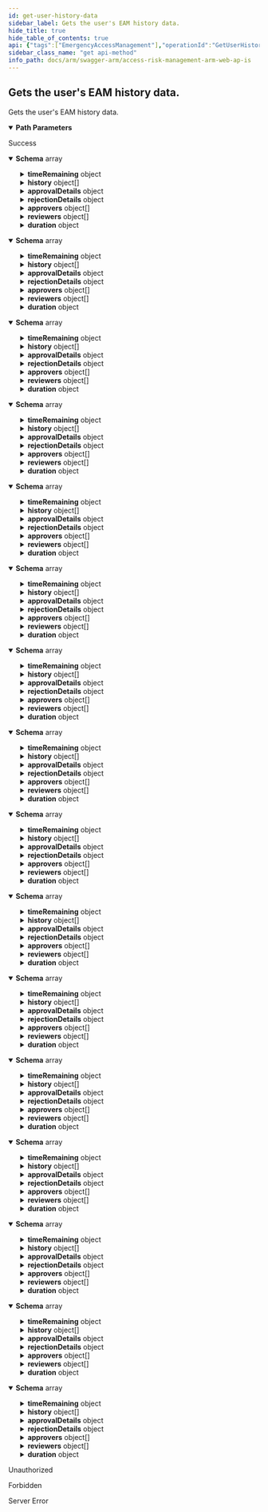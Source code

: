 ```yaml
---
id: get-user-history-data
sidebar_label: Gets the user's EAM history data.
hide_title: true
hide_table_of_contents: true
api: {"tags":["EmergencyAccessManagement"],"operationId":"GetUserHistoryData","parameters":[{"name":"erpSystemId","in":"path","required":true,"schema":{"type":"integer","format":"int32","minimum":1,"maximum":2147483647}}],"responses":{"200":{"description":"Success","content":{"application/json;odata.metadata=minimal;odata.streaming=true":{"schema":{"uniqueItems":false,"type":"array","items":{"description":"Represents the summary model for an EAM request.","required":["id","profileId","requesterUserId","reason","transactionRequested","startDate","timeZoneId","duration"],"type":"object","properties":{"state":{"enum":["submitted","awaitingApproval","approved","rejected","awaitingReview","accepted","contested","accessProvisioned","generatingUsageReport","created","updated","retracted","error"],"type":"string"},"displayState":{"description":"Represents the description of the state.  This is needed to allow for OData filtering since OData  does not support enum types at the moment.","type":"string"},"profileName":{"description":"The name of the profile assigned to the current request.","type":"string"},"profileDescription":{"description":"The description of the profile assigned to the current request.","type":"string"},"requesterUsername":{"description":"The username of the user assigned as a requester.","type":"string"},"requesterName":{"description":"The name of the user assigned as a requester.","type":"string"},"requestedDate":{"format":"date-time","description":"The date of the request.","type":"string"},"roleNames":{"description":"A collection of role names for the current request.","uniqueItems":false,"type":"array","items":{"type":"string"}},"displayRoleNames":{"description":"The display property for the role names of the request.  This is needed to allow for OData filtering since OData  does not support array types at the moment.","type":"string"},"timeRemaining":{"description":"Represents a model where a duration can be specified in days, hours and/or minutes.","type":"object","properties":{"days":{"format":"int32","description":"The days part of the duration.","maximum":2147483647,"minimum":0,"type":"integer"},"hours":{"format":"int32","description":"The hours part of the duration.","maximum":2147483647,"minimum":0,"type":"integer"},"minutes":{"format":"int32","description":"The minutes part of the duration.","maximum":59,"minimum":0,"type":"integer"}}},"actions":{"description":"Represents the available actions for the current request state.  Also based on user permissions.","uniqueItems":false,"type":"array","items":{"enum":["undefined","approve","reject","accept","pause","stop","extend","contest","download","comment","retract"],"type":"string"}},"history":{"description":"Represents the current request history.","uniqueItems":false,"type":"array","items":{"type":"object","properties":{"timeStamp":{"format":"date-time","type":"string"},"activity":{"type":"string"},"userName":{"type":"string"},"description":{"type":"string"},"fullName":{"type":"string"}}}},"isAdmin":{"description":"A value indicating whether the user is an admin.","type":"boolean"},"isOwner":{"description":"A value indicating whether the user is an owner for the current request.","type":"boolean"},"isRequester":{"description":"A value indicating whether the user is the requester for the current request.","type":"boolean"},"isApprover":{"description":"A value indicating whether the user is an approver for the current request.","type":"boolean"},"isReviewer":{"description":"A value indicating whether the user is a reviewer for the current request.","type":"boolean"},"provisionedDate":{"format":"date-time","description":"The date request was provisioned","type":"string"},"approvalDetails":{"type":"object","properties":{"timeStamp":{"format":"date-time","type":"string"},"activity":{"type":"string"},"userName":{"type":"string"},"description":{"type":"string"},"fullName":{"type":"string"}}},"rejectionDetails":{"type":"object","properties":{"timeStamp":{"format":"date-time","type":"string"},"activity":{"type":"string"},"userName":{"type":"string"},"description":{"type":"string"},"fullName":{"type":"string"}}},"hasDownloadLink":{"description":"A flag used to determine if the response contains a downloaded link.  This is used for decisions if the link should be displayed to the user.","type":"boolean"},"approvers":{"description":"A collection of users that are approvers for this request.","uniqueItems":false,"type":"array","items":{"description":"Represents the model for an EAM user.","type":"object","properties":{"id":{"format":"uuid","description":"The user's unique identifier.","type":"string"},"email":{"description":"The user's email.","type":"string"},"firstName":{"description":"The user's first name.","type":"string"},"lastName":{"description":"The user's last name.","type":"string"},"fullName":{"description":"The user's full name.","type":"string"},"username":{"description":"The user's username.","type":"string"},"isPreApprovedRequester":{"description":"A value indicating whether the user is a pre-approved requester.","type":"boolean"}}}},"displayApproverNames":{"description":"The display property for the approvers names.  This is needed to allow for OData filtering since OData  does not support array types at the moment.","type":"string"},"reviewers":{"description":"A collection of users that are reviewers for this request.","uniqueItems":false,"type":"array","items":{"description":"Represents the model for an EAM user.","type":"object","properties":{"id":{"format":"uuid","description":"The user's unique identifier.","type":"string"},"email":{"description":"The user's email.","type":"string"},"firstName":{"description":"The user's first name.","type":"string"},"lastName":{"description":"The user's last name.","type":"string"},"fullName":{"description":"The user's full name.","type":"string"},"username":{"description":"The user's username.","type":"string"},"isPreApprovedRequester":{"description":"A value indicating whether the user is a pre-approved requester.","type":"boolean"}}}},"displayReviewerNames":{"description":"The display property for the reviewers names.  This is needed to allow for OData filtering since OData  does not support array types at the moment.","type":"string"},"comment":{"description":"Provides the optional comments of the request which is available when the activity state is \"created\".","type":"string","readOnly":true},"eamRequestCommentCount":{"format":"int32","description":"Number of EAM Request Comments of the EAM Request","type":"integer"},"id":{"format":"uuid","description":"The id of the EAM request.","type":"string"},"displayId":{"description":"The display property for the id of the request.  This is needed to allow for OData filtering since OData  does not support Guid types at the moment.","type":"string"},"profileId":{"format":"uuid","description":"The id of the selected EAM profile.","type":"string"},"requesterUserId":{"format":"uuid","description":"The id of the user making the request.","type":"string"},"reason":{"description":"The reason for the request.","type":"string"},"transactionRequested":{"description":"The transaction being requested.","type":"string"},"comments":{"description":"Comments to be recorded for the request.","type":"string"},"startDate":{"format":"date-time","description":"The date and time the request will take effect.","type":"string"},"timeZoneId":{"description":"The timezone of the request.","type":"string"},"duration":{"description":"Represents a model where a duration can be specified in days, hours and/or minutes.","type":"object","properties":{"days":{"format":"int32","description":"The days part of the duration.","maximum":2147483647,"minimum":0,"type":"integer"},"hours":{"format":"int32","description":"The hours part of the duration.","maximum":2147483647,"minimum":0,"type":"integer"},"minutes":{"format":"int32","description":"The minutes part of the duration.","maximum":59,"minimum":0,"type":"integer"}}},"displayDuration":{"description":"The display property for the duration of the request.  This is needed to allow for OData filtering since OData  does not support complex types at the moment.","type":"string"},"initialState":{"enum":["submitted","awaitingApproval","approved","rejected","awaitingReview","accepted","contested","accessProvisioned","generatingUsageReport","created","updated","retracted","error"],"type":"string"}}}}},"application/json;odata.metadata=minimal;odata.streaming=false":{"schema":{"uniqueItems":false,"type":"array","items":{"description":"Represents the summary model for an EAM request.","required":["id","profileId","requesterUserId","reason","transactionRequested","startDate","timeZoneId","duration"],"type":"object","properties":{"state":{"enum":["submitted","awaitingApproval","approved","rejected","awaitingReview","accepted","contested","accessProvisioned","generatingUsageReport","created","updated","retracted","error"],"type":"string"},"displayState":{"description":"Represents the description of the state.  This is needed to allow for OData filtering since OData  does not support enum types at the moment.","type":"string"},"profileName":{"description":"The name of the profile assigned to the current request.","type":"string"},"profileDescription":{"description":"The description of the profile assigned to the current request.","type":"string"},"requesterUsername":{"description":"The username of the user assigned as a requester.","type":"string"},"requesterName":{"description":"The name of the user assigned as a requester.","type":"string"},"requestedDate":{"format":"date-time","description":"The date of the request.","type":"string"},"roleNames":{"description":"A collection of role names for the current request.","uniqueItems":false,"type":"array","items":{"type":"string"}},"displayRoleNames":{"description":"The display property for the role names of the request.  This is needed to allow for OData filtering since OData  does not support array types at the moment.","type":"string"},"timeRemaining":{"description":"Represents a model where a duration can be specified in days, hours and/or minutes.","type":"object","properties":{"days":{"format":"int32","description":"The days part of the duration.","maximum":2147483647,"minimum":0,"type":"integer"},"hours":{"format":"int32","description":"The hours part of the duration.","maximum":2147483647,"minimum":0,"type":"integer"},"minutes":{"format":"int32","description":"The minutes part of the duration.","maximum":59,"minimum":0,"type":"integer"}}},"actions":{"description":"Represents the available actions for the current request state.  Also based on user permissions.","uniqueItems":false,"type":"array","items":{"enum":["undefined","approve","reject","accept","pause","stop","extend","contest","download","comment","retract"],"type":"string"}},"history":{"description":"Represents the current request history.","uniqueItems":false,"type":"array","items":{"type":"object","properties":{"timeStamp":{"format":"date-time","type":"string"},"activity":{"type":"string"},"userName":{"type":"string"},"description":{"type":"string"},"fullName":{"type":"string"}}}},"isAdmin":{"description":"A value indicating whether the user is an admin.","type":"boolean"},"isOwner":{"description":"A value indicating whether the user is an owner for the current request.","type":"boolean"},"isRequester":{"description":"A value indicating whether the user is the requester for the current request.","type":"boolean"},"isApprover":{"description":"A value indicating whether the user is an approver for the current request.","type":"boolean"},"isReviewer":{"description":"A value indicating whether the user is a reviewer for the current request.","type":"boolean"},"provisionedDate":{"format":"date-time","description":"The date request was provisioned","type":"string"},"approvalDetails":{"type":"object","properties":{"timeStamp":{"format":"date-time","type":"string"},"activity":{"type":"string"},"userName":{"type":"string"},"description":{"type":"string"},"fullName":{"type":"string"}}},"rejectionDetails":{"type":"object","properties":{"timeStamp":{"format":"date-time","type":"string"},"activity":{"type":"string"},"userName":{"type":"string"},"description":{"type":"string"},"fullName":{"type":"string"}}},"hasDownloadLink":{"description":"A flag used to determine if the response contains a downloaded link.  This is used for decisions if the link should be displayed to the user.","type":"boolean"},"approvers":{"description":"A collection of users that are approvers for this request.","uniqueItems":false,"type":"array","items":{"description":"Represents the model for an EAM user.","type":"object","properties":{"id":{"format":"uuid","description":"The user's unique identifier.","type":"string"},"email":{"description":"The user's email.","type":"string"},"firstName":{"description":"The user's first name.","type":"string"},"lastName":{"description":"The user's last name.","type":"string"},"fullName":{"description":"The user's full name.","type":"string"},"username":{"description":"The user's username.","type":"string"},"isPreApprovedRequester":{"description":"A value indicating whether the user is a pre-approved requester.","type":"boolean"}}}},"displayApproverNames":{"description":"The display property for the approvers names.  This is needed to allow for OData filtering since OData  does not support array types at the moment.","type":"string"},"reviewers":{"description":"A collection of users that are reviewers for this request.","uniqueItems":false,"type":"array","items":{"description":"Represents the model for an EAM user.","type":"object","properties":{"id":{"format":"uuid","description":"The user's unique identifier.","type":"string"},"email":{"description":"The user's email.","type":"string"},"firstName":{"description":"The user's first name.","type":"string"},"lastName":{"description":"The user's last name.","type":"string"},"fullName":{"description":"The user's full name.","type":"string"},"username":{"description":"The user's username.","type":"string"},"isPreApprovedRequester":{"description":"A value indicating whether the user is a pre-approved requester.","type":"boolean"}}}},"displayReviewerNames":{"description":"The display property for the reviewers names.  This is needed to allow for OData filtering since OData  does not support array types at the moment.","type":"string"},"comment":{"description":"Provides the optional comments of the request which is available when the activity state is \"created\".","type":"string","readOnly":true},"eamRequestCommentCount":{"format":"int32","description":"Number of EAM Request Comments of the EAM Request","type":"integer"},"id":{"format":"uuid","description":"The id of the EAM request.","type":"string"},"displayId":{"description":"The display property for the id of the request.  This is needed to allow for OData filtering since OData  does not support Guid types at the moment.","type":"string"},"profileId":{"format":"uuid","description":"The id of the selected EAM profile.","type":"string"},"requesterUserId":{"format":"uuid","description":"The id of the user making the request.","type":"string"},"reason":{"description":"The reason for the request.","type":"string"},"transactionRequested":{"description":"The transaction being requested.","type":"string"},"comments":{"description":"Comments to be recorded for the request.","type":"string"},"startDate":{"format":"date-time","description":"The date and time the request will take effect.","type":"string"},"timeZoneId":{"description":"The timezone of the request.","type":"string"},"duration":{"description":"Represents a model where a duration can be specified in days, hours and/or minutes.","type":"object","properties":{"days":{"format":"int32","description":"The days part of the duration.","maximum":2147483647,"minimum":0,"type":"integer"},"hours":{"format":"int32","description":"The hours part of the duration.","maximum":2147483647,"minimum":0,"type":"integer"},"minutes":{"format":"int32","description":"The minutes part of the duration.","maximum":59,"minimum":0,"type":"integer"}}},"displayDuration":{"description":"The display property for the duration of the request.  This is needed to allow for OData filtering since OData  does not support complex types at the moment.","type":"string"},"initialState":{"enum":["submitted","awaitingApproval","approved","rejected","awaitingReview","accepted","contested","accessProvisioned","generatingUsageReport","created","updated","retracted","error"],"type":"string"}}}}},"application/json;odata.metadata=minimal":{"schema":{"uniqueItems":false,"type":"array","items":{"description":"Represents the summary model for an EAM request.","required":["id","profileId","requesterUserId","reason","transactionRequested","startDate","timeZoneId","duration"],"type":"object","properties":{"state":{"enum":["submitted","awaitingApproval","approved","rejected","awaitingReview","accepted","contested","accessProvisioned","generatingUsageReport","created","updated","retracted","error"],"type":"string"},"displayState":{"description":"Represents the description of the state.  This is needed to allow for OData filtering since OData  does not support enum types at the moment.","type":"string"},"profileName":{"description":"The name of the profile assigned to the current request.","type":"string"},"profileDescription":{"description":"The description of the profile assigned to the current request.","type":"string"},"requesterUsername":{"description":"The username of the user assigned as a requester.","type":"string"},"requesterName":{"description":"The name of the user assigned as a requester.","type":"string"},"requestedDate":{"format":"date-time","description":"The date of the request.","type":"string"},"roleNames":{"description":"A collection of role names for the current request.","uniqueItems":false,"type":"array","items":{"type":"string"}},"displayRoleNames":{"description":"The display property for the role names of the request.  This is needed to allow for OData filtering since OData  does not support array types at the moment.","type":"string"},"timeRemaining":{"description":"Represents a model where a duration can be specified in days, hours and/or minutes.","type":"object","properties":{"days":{"format":"int32","description":"The days part of the duration.","maximum":2147483647,"minimum":0,"type":"integer"},"hours":{"format":"int32","description":"The hours part of the duration.","maximum":2147483647,"minimum":0,"type":"integer"},"minutes":{"format":"int32","description":"The minutes part of the duration.","maximum":59,"minimum":0,"type":"integer"}}},"actions":{"description":"Represents the available actions for the current request state.  Also based on user permissions.","uniqueItems":false,"type":"array","items":{"enum":["undefined","approve","reject","accept","pause","stop","extend","contest","download","comment","retract"],"type":"string"}},"history":{"description":"Represents the current request history.","uniqueItems":false,"type":"array","items":{"type":"object","properties":{"timeStamp":{"format":"date-time","type":"string"},"activity":{"type":"string"},"userName":{"type":"string"},"description":{"type":"string"},"fullName":{"type":"string"}}}},"isAdmin":{"description":"A value indicating whether the user is an admin.","type":"boolean"},"isOwner":{"description":"A value indicating whether the user is an owner for the current request.","type":"boolean"},"isRequester":{"description":"A value indicating whether the user is the requester for the current request.","type":"boolean"},"isApprover":{"description":"A value indicating whether the user is an approver for the current request.","type":"boolean"},"isReviewer":{"description":"A value indicating whether the user is a reviewer for the current request.","type":"boolean"},"provisionedDate":{"format":"date-time","description":"The date request was provisioned","type":"string"},"approvalDetails":{"type":"object","properties":{"timeStamp":{"format":"date-time","type":"string"},"activity":{"type":"string"},"userName":{"type":"string"},"description":{"type":"string"},"fullName":{"type":"string"}}},"rejectionDetails":{"type":"object","properties":{"timeStamp":{"format":"date-time","type":"string"},"activity":{"type":"string"},"userName":{"type":"string"},"description":{"type":"string"},"fullName":{"type":"string"}}},"hasDownloadLink":{"description":"A flag used to determine if the response contains a downloaded link.  This is used for decisions if the link should be displayed to the user.","type":"boolean"},"approvers":{"description":"A collection of users that are approvers for this request.","uniqueItems":false,"type":"array","items":{"description":"Represents the model for an EAM user.","type":"object","properties":{"id":{"format":"uuid","description":"The user's unique identifier.","type":"string"},"email":{"description":"The user's email.","type":"string"},"firstName":{"description":"The user's first name.","type":"string"},"lastName":{"description":"The user's last name.","type":"string"},"fullName":{"description":"The user's full name.","type":"string"},"username":{"description":"The user's username.","type":"string"},"isPreApprovedRequester":{"description":"A value indicating whether the user is a pre-approved requester.","type":"boolean"}}}},"displayApproverNames":{"description":"The display property for the approvers names.  This is needed to allow for OData filtering since OData  does not support array types at the moment.","type":"string"},"reviewers":{"description":"A collection of users that are reviewers for this request.","uniqueItems":false,"type":"array","items":{"description":"Represents the model for an EAM user.","type":"object","properties":{"id":{"format":"uuid","description":"The user's unique identifier.","type":"string"},"email":{"description":"The user's email.","type":"string"},"firstName":{"description":"The user's first name.","type":"string"},"lastName":{"description":"The user's last name.","type":"string"},"fullName":{"description":"The user's full name.","type":"string"},"username":{"description":"The user's username.","type":"string"},"isPreApprovedRequester":{"description":"A value indicating whether the user is a pre-approved requester.","type":"boolean"}}}},"displayReviewerNames":{"description":"The display property for the reviewers names.  This is needed to allow for OData filtering since OData  does not support array types at the moment.","type":"string"},"comment":{"description":"Provides the optional comments of the request which is available when the activity state is \"created\".","type":"string","readOnly":true},"eamRequestCommentCount":{"format":"int32","description":"Number of EAM Request Comments of the EAM Request","type":"integer"},"id":{"format":"uuid","description":"The id of the EAM request.","type":"string"},"displayId":{"description":"The display property for the id of the request.  This is needed to allow for OData filtering since OData  does not support Guid types at the moment.","type":"string"},"profileId":{"format":"uuid","description":"The id of the selected EAM profile.","type":"string"},"requesterUserId":{"format":"uuid","description":"The id of the user making the request.","type":"string"},"reason":{"description":"The reason for the request.","type":"string"},"transactionRequested":{"description":"The transaction being requested.","type":"string"},"comments":{"description":"Comments to be recorded for the request.","type":"string"},"startDate":{"format":"date-time","description":"The date and time the request will take effect.","type":"string"},"timeZoneId":{"description":"The timezone of the request.","type":"string"},"duration":{"description":"Represents a model where a duration can be specified in days, hours and/or minutes.","type":"object","properties":{"days":{"format":"int32","description":"The days part of the duration.","maximum":2147483647,"minimum":0,"type":"integer"},"hours":{"format":"int32","description":"The hours part of the duration.","maximum":2147483647,"minimum":0,"type":"integer"},"minutes":{"format":"int32","description":"The minutes part of the duration.","maximum":59,"minimum":0,"type":"integer"}}},"displayDuration":{"description":"The display property for the duration of the request.  This is needed to allow for OData filtering since OData  does not support complex types at the moment.","type":"string"},"initialState":{"enum":["submitted","awaitingApproval","approved","rejected","awaitingReview","accepted","contested","accessProvisioned","generatingUsageReport","created","updated","retracted","error"],"type":"string"}}}}},"application/json;odata.metadata=full;odata.streaming=true":{"schema":{"uniqueItems":false,"type":"array","items":{"description":"Represents the summary model for an EAM request.","required":["id","profileId","requesterUserId","reason","transactionRequested","startDate","timeZoneId","duration"],"type":"object","properties":{"state":{"enum":["submitted","awaitingApproval","approved","rejected","awaitingReview","accepted","contested","accessProvisioned","generatingUsageReport","created","updated","retracted","error"],"type":"string"},"displayState":{"description":"Represents the description of the state.  This is needed to allow for OData filtering since OData  does not support enum types at the moment.","type":"string"},"profileName":{"description":"The name of the profile assigned to the current request.","type":"string"},"profileDescription":{"description":"The description of the profile assigned to the current request.","type":"string"},"requesterUsername":{"description":"The username of the user assigned as a requester.","type":"string"},"requesterName":{"description":"The name of the user assigned as a requester.","type":"string"},"requestedDate":{"format":"date-time","description":"The date of the request.","type":"string"},"roleNames":{"description":"A collection of role names for the current request.","uniqueItems":false,"type":"array","items":{"type":"string"}},"displayRoleNames":{"description":"The display property for the role names of the request.  This is needed to allow for OData filtering since OData  does not support array types at the moment.","type":"string"},"timeRemaining":{"description":"Represents a model where a duration can be specified in days, hours and/or minutes.","type":"object","properties":{"days":{"format":"int32","description":"The days part of the duration.","maximum":2147483647,"minimum":0,"type":"integer"},"hours":{"format":"int32","description":"The hours part of the duration.","maximum":2147483647,"minimum":0,"type":"integer"},"minutes":{"format":"int32","description":"The minutes part of the duration.","maximum":59,"minimum":0,"type":"integer"}}},"actions":{"description":"Represents the available actions for the current request state.  Also based on user permissions.","uniqueItems":false,"type":"array","items":{"enum":["undefined","approve","reject","accept","pause","stop","extend","contest","download","comment","retract"],"type":"string"}},"history":{"description":"Represents the current request history.","uniqueItems":false,"type":"array","items":{"type":"object","properties":{"timeStamp":{"format":"date-time","type":"string"},"activity":{"type":"string"},"userName":{"type":"string"},"description":{"type":"string"},"fullName":{"type":"string"}}}},"isAdmin":{"description":"A value indicating whether the user is an admin.","type":"boolean"},"isOwner":{"description":"A value indicating whether the user is an owner for the current request.","type":"boolean"},"isRequester":{"description":"A value indicating whether the user is the requester for the current request.","type":"boolean"},"isApprover":{"description":"A value indicating whether the user is an approver for the current request.","type":"boolean"},"isReviewer":{"description":"A value indicating whether the user is a reviewer for the current request.","type":"boolean"},"provisionedDate":{"format":"date-time","description":"The date request was provisioned","type":"string"},"approvalDetails":{"type":"object","properties":{"timeStamp":{"format":"date-time","type":"string"},"activity":{"type":"string"},"userName":{"type":"string"},"description":{"type":"string"},"fullName":{"type":"string"}}},"rejectionDetails":{"type":"object","properties":{"timeStamp":{"format":"date-time","type":"string"},"activity":{"type":"string"},"userName":{"type":"string"},"description":{"type":"string"},"fullName":{"type":"string"}}},"hasDownloadLink":{"description":"A flag used to determine if the response contains a downloaded link.  This is used for decisions if the link should be displayed to the user.","type":"boolean"},"approvers":{"description":"A collection of users that are approvers for this request.","uniqueItems":false,"type":"array","items":{"description":"Represents the model for an EAM user.","type":"object","properties":{"id":{"format":"uuid","description":"The user's unique identifier.","type":"string"},"email":{"description":"The user's email.","type":"string"},"firstName":{"description":"The user's first name.","type":"string"},"lastName":{"description":"The user's last name.","type":"string"},"fullName":{"description":"The user's full name.","type":"string"},"username":{"description":"The user's username.","type":"string"},"isPreApprovedRequester":{"description":"A value indicating whether the user is a pre-approved requester.","type":"boolean"}}}},"displayApproverNames":{"description":"The display property for the approvers names.  This is needed to allow for OData filtering since OData  does not support array types at the moment.","type":"string"},"reviewers":{"description":"A collection of users that are reviewers for this request.","uniqueItems":false,"type":"array","items":{"description":"Represents the model for an EAM user.","type":"object","properties":{"id":{"format":"uuid","description":"The user's unique identifier.","type":"string"},"email":{"description":"The user's email.","type":"string"},"firstName":{"description":"The user's first name.","type":"string"},"lastName":{"description":"The user's last name.","type":"string"},"fullName":{"description":"The user's full name.","type":"string"},"username":{"description":"The user's username.","type":"string"},"isPreApprovedRequester":{"description":"A value indicating whether the user is a pre-approved requester.","type":"boolean"}}}},"displayReviewerNames":{"description":"The display property for the reviewers names.  This is needed to allow for OData filtering since OData  does not support array types at the moment.","type":"string"},"comment":{"description":"Provides the optional comments of the request which is available when the activity state is \"created\".","type":"string","readOnly":true},"eamRequestCommentCount":{"format":"int32","description":"Number of EAM Request Comments of the EAM Request","type":"integer"},"id":{"format":"uuid","description":"The id of the EAM request.","type":"string"},"displayId":{"description":"The display property for the id of the request.  This is needed to allow for OData filtering since OData  does not support Guid types at the moment.","type":"string"},"profileId":{"format":"uuid","description":"The id of the selected EAM profile.","type":"string"},"requesterUserId":{"format":"uuid","description":"The id of the user making the request.","type":"string"},"reason":{"description":"The reason for the request.","type":"string"},"transactionRequested":{"description":"The transaction being requested.","type":"string"},"comments":{"description":"Comments to be recorded for the request.","type":"string"},"startDate":{"format":"date-time","description":"The date and time the request will take effect.","type":"string"},"timeZoneId":{"description":"The timezone of the request.","type":"string"},"duration":{"description":"Represents a model where a duration can be specified in days, hours and/or minutes.","type":"object","properties":{"days":{"format":"int32","description":"The days part of the duration.","maximum":2147483647,"minimum":0,"type":"integer"},"hours":{"format":"int32","description":"The hours part of the duration.","maximum":2147483647,"minimum":0,"type":"integer"},"minutes":{"format":"int32","description":"The minutes part of the duration.","maximum":59,"minimum":0,"type":"integer"}}},"displayDuration":{"description":"The display property for the duration of the request.  This is needed to allow for OData filtering since OData  does not support complex types at the moment.","type":"string"},"initialState":{"enum":["submitted","awaitingApproval","approved","rejected","awaitingReview","accepted","contested","accessProvisioned","generatingUsageReport","created","updated","retracted","error"],"type":"string"}}}}},"application/json;odata.metadata=full;odata.streaming=false":{"schema":{"uniqueItems":false,"type":"array","items":{"description":"Represents the summary model for an EAM request.","required":["id","profileId","requesterUserId","reason","transactionRequested","startDate","timeZoneId","duration"],"type":"object","properties":{"state":{"enum":["submitted","awaitingApproval","approved","rejected","awaitingReview","accepted","contested","accessProvisioned","generatingUsageReport","created","updated","retracted","error"],"type":"string"},"displayState":{"description":"Represents the description of the state.  This is needed to allow for OData filtering since OData  does not support enum types at the moment.","type":"string"},"profileName":{"description":"The name of the profile assigned to the current request.","type":"string"},"profileDescription":{"description":"The description of the profile assigned to the current request.","type":"string"},"requesterUsername":{"description":"The username of the user assigned as a requester.","type":"string"},"requesterName":{"description":"The name of the user assigned as a requester.","type":"string"},"requestedDate":{"format":"date-time","description":"The date of the request.","type":"string"},"roleNames":{"description":"A collection of role names for the current request.","uniqueItems":false,"type":"array","items":{"type":"string"}},"displayRoleNames":{"description":"The display property for the role names of the request.  This is needed to allow for OData filtering since OData  does not support array types at the moment.","type":"string"},"timeRemaining":{"description":"Represents a model where a duration can be specified in days, hours and/or minutes.","type":"object","properties":{"days":{"format":"int32","description":"The days part of the duration.","maximum":2147483647,"minimum":0,"type":"integer"},"hours":{"format":"int32","description":"The hours part of the duration.","maximum":2147483647,"minimum":0,"type":"integer"},"minutes":{"format":"int32","description":"The minutes part of the duration.","maximum":59,"minimum":0,"type":"integer"}}},"actions":{"description":"Represents the available actions for the current request state.  Also based on user permissions.","uniqueItems":false,"type":"array","items":{"enum":["undefined","approve","reject","accept","pause","stop","extend","contest","download","comment","retract"],"type":"string"}},"history":{"description":"Represents the current request history.","uniqueItems":false,"type":"array","items":{"type":"object","properties":{"timeStamp":{"format":"date-time","type":"string"},"activity":{"type":"string"},"userName":{"type":"string"},"description":{"type":"string"},"fullName":{"type":"string"}}}},"isAdmin":{"description":"A value indicating whether the user is an admin.","type":"boolean"},"isOwner":{"description":"A value indicating whether the user is an owner for the current request.","type":"boolean"},"isRequester":{"description":"A value indicating whether the user is the requester for the current request.","type":"boolean"},"isApprover":{"description":"A value indicating whether the user is an approver for the current request.","type":"boolean"},"isReviewer":{"description":"A value indicating whether the user is a reviewer for the current request.","type":"boolean"},"provisionedDate":{"format":"date-time","description":"The date request was provisioned","type":"string"},"approvalDetails":{"type":"object","properties":{"timeStamp":{"format":"date-time","type":"string"},"activity":{"type":"string"},"userName":{"type":"string"},"description":{"type":"string"},"fullName":{"type":"string"}}},"rejectionDetails":{"type":"object","properties":{"timeStamp":{"format":"date-time","type":"string"},"activity":{"type":"string"},"userName":{"type":"string"},"description":{"type":"string"},"fullName":{"type":"string"}}},"hasDownloadLink":{"description":"A flag used to determine if the response contains a downloaded link.  This is used for decisions if the link should be displayed to the user.","type":"boolean"},"approvers":{"description":"A collection of users that are approvers for this request.","uniqueItems":false,"type":"array","items":{"description":"Represents the model for an EAM user.","type":"object","properties":{"id":{"format":"uuid","description":"The user's unique identifier.","type":"string"},"email":{"description":"The user's email.","type":"string"},"firstName":{"description":"The user's first name.","type":"string"},"lastName":{"description":"The user's last name.","type":"string"},"fullName":{"description":"The user's full name.","type":"string"},"username":{"description":"The user's username.","type":"string"},"isPreApprovedRequester":{"description":"A value indicating whether the user is a pre-approved requester.","type":"boolean"}}}},"displayApproverNames":{"description":"The display property for the approvers names.  This is needed to allow for OData filtering since OData  does not support array types at the moment.","type":"string"},"reviewers":{"description":"A collection of users that are reviewers for this request.","uniqueItems":false,"type":"array","items":{"description":"Represents the model for an EAM user.","type":"object","properties":{"id":{"format":"uuid","description":"The user's unique identifier.","type":"string"},"email":{"description":"The user's email.","type":"string"},"firstName":{"description":"The user's first name.","type":"string"},"lastName":{"description":"The user's last name.","type":"string"},"fullName":{"description":"The user's full name.","type":"string"},"username":{"description":"The user's username.","type":"string"},"isPreApprovedRequester":{"description":"A value indicating whether the user is a pre-approved requester.","type":"boolean"}}}},"displayReviewerNames":{"description":"The display property for the reviewers names.  This is needed to allow for OData filtering since OData  does not support array types at the moment.","type":"string"},"comment":{"description":"Provides the optional comments of the request which is available when the activity state is \"created\".","type":"string","readOnly":true},"eamRequestCommentCount":{"format":"int32","description":"Number of EAM Request Comments of the EAM Request","type":"integer"},"id":{"format":"uuid","description":"The id of the EAM request.","type":"string"},"displayId":{"description":"The display property for the id of the request.  This is needed to allow for OData filtering since OData  does not support Guid types at the moment.","type":"string"},"profileId":{"format":"uuid","description":"The id of the selected EAM profile.","type":"string"},"requesterUserId":{"format":"uuid","description":"The id of the user making the request.","type":"string"},"reason":{"description":"The reason for the request.","type":"string"},"transactionRequested":{"description":"The transaction being requested.","type":"string"},"comments":{"description":"Comments to be recorded for the request.","type":"string"},"startDate":{"format":"date-time","description":"The date and time the request will take effect.","type":"string"},"timeZoneId":{"description":"The timezone of the request.","type":"string"},"duration":{"description":"Represents a model where a duration can be specified in days, hours and/or minutes.","type":"object","properties":{"days":{"format":"int32","description":"The days part of the duration.","maximum":2147483647,"minimum":0,"type":"integer"},"hours":{"format":"int32","description":"The hours part of the duration.","maximum":2147483647,"minimum":0,"type":"integer"},"minutes":{"format":"int32","description":"The minutes part of the duration.","maximum":59,"minimum":0,"type":"integer"}}},"displayDuration":{"description":"The display property for the duration of the request.  This is needed to allow for OData filtering since OData  does not support complex types at the moment.","type":"string"},"initialState":{"enum":["submitted","awaitingApproval","approved","rejected","awaitingReview","accepted","contested","accessProvisioned","generatingUsageReport","created","updated","retracted","error"],"type":"string"}}}}},"application/json;odata.metadata=full":{"schema":{"uniqueItems":false,"type":"array","items":{"description":"Represents the summary model for an EAM request.","required":["id","profileId","requesterUserId","reason","transactionRequested","startDate","timeZoneId","duration"],"type":"object","properties":{"state":{"enum":["submitted","awaitingApproval","approved","rejected","awaitingReview","accepted","contested","accessProvisioned","generatingUsageReport","created","updated","retracted","error"],"type":"string"},"displayState":{"description":"Represents the description of the state.  This is needed to allow for OData filtering since OData  does not support enum types at the moment.","type":"string"},"profileName":{"description":"The name of the profile assigned to the current request.","type":"string"},"profileDescription":{"description":"The description of the profile assigned to the current request.","type":"string"},"requesterUsername":{"description":"The username of the user assigned as a requester.","type":"string"},"requesterName":{"description":"The name of the user assigned as a requester.","type":"string"},"requestedDate":{"format":"date-time","description":"The date of the request.","type":"string"},"roleNames":{"description":"A collection of role names for the current request.","uniqueItems":false,"type":"array","items":{"type":"string"}},"displayRoleNames":{"description":"The display property for the role names of the request.  This is needed to allow for OData filtering since OData  does not support array types at the moment.","type":"string"},"timeRemaining":{"description":"Represents a model where a duration can be specified in days, hours and/or minutes.","type":"object","properties":{"days":{"format":"int32","description":"The days part of the duration.","maximum":2147483647,"minimum":0,"type":"integer"},"hours":{"format":"int32","description":"The hours part of the duration.","maximum":2147483647,"minimum":0,"type":"integer"},"minutes":{"format":"int32","description":"The minutes part of the duration.","maximum":59,"minimum":0,"type":"integer"}}},"actions":{"description":"Represents the available actions for the current request state.  Also based on user permissions.","uniqueItems":false,"type":"array","items":{"enum":["undefined","approve","reject","accept","pause","stop","extend","contest","download","comment","retract"],"type":"string"}},"history":{"description":"Represents the current request history.","uniqueItems":false,"type":"array","items":{"type":"object","properties":{"timeStamp":{"format":"date-time","type":"string"},"activity":{"type":"string"},"userName":{"type":"string"},"description":{"type":"string"},"fullName":{"type":"string"}}}},"isAdmin":{"description":"A value indicating whether the user is an admin.","type":"boolean"},"isOwner":{"description":"A value indicating whether the user is an owner for the current request.","type":"boolean"},"isRequester":{"description":"A value indicating whether the user is the requester for the current request.","type":"boolean"},"isApprover":{"description":"A value indicating whether the user is an approver for the current request.","type":"boolean"},"isReviewer":{"description":"A value indicating whether the user is a reviewer for the current request.","type":"boolean"},"provisionedDate":{"format":"date-time","description":"The date request was provisioned","type":"string"},"approvalDetails":{"type":"object","properties":{"timeStamp":{"format":"date-time","type":"string"},"activity":{"type":"string"},"userName":{"type":"string"},"description":{"type":"string"},"fullName":{"type":"string"}}},"rejectionDetails":{"type":"object","properties":{"timeStamp":{"format":"date-time","type":"string"},"activity":{"type":"string"},"userName":{"type":"string"},"description":{"type":"string"},"fullName":{"type":"string"}}},"hasDownloadLink":{"description":"A flag used to determine if the response contains a downloaded link.  This is used for decisions if the link should be displayed to the user.","type":"boolean"},"approvers":{"description":"A collection of users that are approvers for this request.","uniqueItems":false,"type":"array","items":{"description":"Represents the model for an EAM user.","type":"object","properties":{"id":{"format":"uuid","description":"The user's unique identifier.","type":"string"},"email":{"description":"The user's email.","type":"string"},"firstName":{"description":"The user's first name.","type":"string"},"lastName":{"description":"The user's last name.","type":"string"},"fullName":{"description":"The user's full name.","type":"string"},"username":{"description":"The user's username.","type":"string"},"isPreApprovedRequester":{"description":"A value indicating whether the user is a pre-approved requester.","type":"boolean"}}}},"displayApproverNames":{"description":"The display property for the approvers names.  This is needed to allow for OData filtering since OData  does not support array types at the moment.","type":"string"},"reviewers":{"description":"A collection of users that are reviewers for this request.","uniqueItems":false,"type":"array","items":{"description":"Represents the model for an EAM user.","type":"object","properties":{"id":{"format":"uuid","description":"The user's unique identifier.","type":"string"},"email":{"description":"The user's email.","type":"string"},"firstName":{"description":"The user's first name.","type":"string"},"lastName":{"description":"The user's last name.","type":"string"},"fullName":{"description":"The user's full name.","type":"string"},"username":{"description":"The user's username.","type":"string"},"isPreApprovedRequester":{"description":"A value indicating whether the user is a pre-approved requester.","type":"boolean"}}}},"displayReviewerNames":{"description":"The display property for the reviewers names.  This is needed to allow for OData filtering since OData  does not support array types at the moment.","type":"string"},"comment":{"description":"Provides the optional comments of the request which is available when the activity state is \"created\".","type":"string","readOnly":true},"eamRequestCommentCount":{"format":"int32","description":"Number of EAM Request Comments of the EAM Request","type":"integer"},"id":{"format":"uuid","description":"The id of the EAM request.","type":"string"},"displayId":{"description":"The display property for the id of the request.  This is needed to allow for OData filtering since OData  does not support Guid types at the moment.","type":"string"},"profileId":{"format":"uuid","description":"The id of the selected EAM profile.","type":"string"},"requesterUserId":{"format":"uuid","description":"The id of the user making the request.","type":"string"},"reason":{"description":"The reason for the request.","type":"string"},"transactionRequested":{"description":"The transaction being requested.","type":"string"},"comments":{"description":"Comments to be recorded for the request.","type":"string"},"startDate":{"format":"date-time","description":"The date and time the request will take effect.","type":"string"},"timeZoneId":{"description":"The timezone of the request.","type":"string"},"duration":{"description":"Represents a model where a duration can be specified in days, hours and/or minutes.","type":"object","properties":{"days":{"format":"int32","description":"The days part of the duration.","maximum":2147483647,"minimum":0,"type":"integer"},"hours":{"format":"int32","description":"The hours part of the duration.","maximum":2147483647,"minimum":0,"type":"integer"},"minutes":{"format":"int32","description":"The minutes part of the duration.","maximum":59,"minimum":0,"type":"integer"}}},"displayDuration":{"description":"The display property for the duration of the request.  This is needed to allow for OData filtering since OData  does not support complex types at the moment.","type":"string"},"initialState":{"enum":["submitted","awaitingApproval","approved","rejected","awaitingReview","accepted","contested","accessProvisioned","generatingUsageReport","created","updated","retracted","error"],"type":"string"}}}}},"application/json;odata.metadata=none;odata.streaming=true":{"schema":{"uniqueItems":false,"type":"array","items":{"description":"Represents the summary model for an EAM request.","required":["id","profileId","requesterUserId","reason","transactionRequested","startDate","timeZoneId","duration"],"type":"object","properties":{"state":{"enum":["submitted","awaitingApproval","approved","rejected","awaitingReview","accepted","contested","accessProvisioned","generatingUsageReport","created","updated","retracted","error"],"type":"string"},"displayState":{"description":"Represents the description of the state.  This is needed to allow for OData filtering since OData  does not support enum types at the moment.","type":"string"},"profileName":{"description":"The name of the profile assigned to the current request.","type":"string"},"profileDescription":{"description":"The description of the profile assigned to the current request.","type":"string"},"requesterUsername":{"description":"The username of the user assigned as a requester.","type":"string"},"requesterName":{"description":"The name of the user assigned as a requester.","type":"string"},"requestedDate":{"format":"date-time","description":"The date of the request.","type":"string"},"roleNames":{"description":"A collection of role names for the current request.","uniqueItems":false,"type":"array","items":{"type":"string"}},"displayRoleNames":{"description":"The display property for the role names of the request.  This is needed to allow for OData filtering since OData  does not support array types at the moment.","type":"string"},"timeRemaining":{"description":"Represents a model where a duration can be specified in days, hours and/or minutes.","type":"object","properties":{"days":{"format":"int32","description":"The days part of the duration.","maximum":2147483647,"minimum":0,"type":"integer"},"hours":{"format":"int32","description":"The hours part of the duration.","maximum":2147483647,"minimum":0,"type":"integer"},"minutes":{"format":"int32","description":"The minutes part of the duration.","maximum":59,"minimum":0,"type":"integer"}}},"actions":{"description":"Represents the available actions for the current request state.  Also based on user permissions.","uniqueItems":false,"type":"array","items":{"enum":["undefined","approve","reject","accept","pause","stop","extend","contest","download","comment","retract"],"type":"string"}},"history":{"description":"Represents the current request history.","uniqueItems":false,"type":"array","items":{"type":"object","properties":{"timeStamp":{"format":"date-time","type":"string"},"activity":{"type":"string"},"userName":{"type":"string"},"description":{"type":"string"},"fullName":{"type":"string"}}}},"isAdmin":{"description":"A value indicating whether the user is an admin.","type":"boolean"},"isOwner":{"description":"A value indicating whether the user is an owner for the current request.","type":"boolean"},"isRequester":{"description":"A value indicating whether the user is the requester for the current request.","type":"boolean"},"isApprover":{"description":"A value indicating whether the user is an approver for the current request.","type":"boolean"},"isReviewer":{"description":"A value indicating whether the user is a reviewer for the current request.","type":"boolean"},"provisionedDate":{"format":"date-time","description":"The date request was provisioned","type":"string"},"approvalDetails":{"type":"object","properties":{"timeStamp":{"format":"date-time","type":"string"},"activity":{"type":"string"},"userName":{"type":"string"},"description":{"type":"string"},"fullName":{"type":"string"}}},"rejectionDetails":{"type":"object","properties":{"timeStamp":{"format":"date-time","type":"string"},"activity":{"type":"string"},"userName":{"type":"string"},"description":{"type":"string"},"fullName":{"type":"string"}}},"hasDownloadLink":{"description":"A flag used to determine if the response contains a downloaded link.  This is used for decisions if the link should be displayed to the user.","type":"boolean"},"approvers":{"description":"A collection of users that are approvers for this request.","uniqueItems":false,"type":"array","items":{"description":"Represents the model for an EAM user.","type":"object","properties":{"id":{"format":"uuid","description":"The user's unique identifier.","type":"string"},"email":{"description":"The user's email.","type":"string"},"firstName":{"description":"The user's first name.","type":"string"},"lastName":{"description":"The user's last name.","type":"string"},"fullName":{"description":"The user's full name.","type":"string"},"username":{"description":"The user's username.","type":"string"},"isPreApprovedRequester":{"description":"A value indicating whether the user is a pre-approved requester.","type":"boolean"}}}},"displayApproverNames":{"description":"The display property for the approvers names.  This is needed to allow for OData filtering since OData  does not support array types at the moment.","type":"string"},"reviewers":{"description":"A collection of users that are reviewers for this request.","uniqueItems":false,"type":"array","items":{"description":"Represents the model for an EAM user.","type":"object","properties":{"id":{"format":"uuid","description":"The user's unique identifier.","type":"string"},"email":{"description":"The user's email.","type":"string"},"firstName":{"description":"The user's first name.","type":"string"},"lastName":{"description":"The user's last name.","type":"string"},"fullName":{"description":"The user's full name.","type":"string"},"username":{"description":"The user's username.","type":"string"},"isPreApprovedRequester":{"description":"A value indicating whether the user is a pre-approved requester.","type":"boolean"}}}},"displayReviewerNames":{"description":"The display property for the reviewers names.  This is needed to allow for OData filtering since OData  does not support array types at the moment.","type":"string"},"comment":{"description":"Provides the optional comments of the request which is available when the activity state is \"created\".","type":"string","readOnly":true},"eamRequestCommentCount":{"format":"int32","description":"Number of EAM Request Comments of the EAM Request","type":"integer"},"id":{"format":"uuid","description":"The id of the EAM request.","type":"string"},"displayId":{"description":"The display property for the id of the request.  This is needed to allow for OData filtering since OData  does not support Guid types at the moment.","type":"string"},"profileId":{"format":"uuid","description":"The id of the selected EAM profile.","type":"string"},"requesterUserId":{"format":"uuid","description":"The id of the user making the request.","type":"string"},"reason":{"description":"The reason for the request.","type":"string"},"transactionRequested":{"description":"The transaction being requested.","type":"string"},"comments":{"description":"Comments to be recorded for the request.","type":"string"},"startDate":{"format":"date-time","description":"The date and time the request will take effect.","type":"string"},"timeZoneId":{"description":"The timezone of the request.","type":"string"},"duration":{"description":"Represents a model where a duration can be specified in days, hours and/or minutes.","type":"object","properties":{"days":{"format":"int32","description":"The days part of the duration.","maximum":2147483647,"minimum":0,"type":"integer"},"hours":{"format":"int32","description":"The hours part of the duration.","maximum":2147483647,"minimum":0,"type":"integer"},"minutes":{"format":"int32","description":"The minutes part of the duration.","maximum":59,"minimum":0,"type":"integer"}}},"displayDuration":{"description":"The display property for the duration of the request.  This is needed to allow for OData filtering since OData  does not support complex types at the moment.","type":"string"},"initialState":{"enum":["submitted","awaitingApproval","approved","rejected","awaitingReview","accepted","contested","accessProvisioned","generatingUsageReport","created","updated","retracted","error"],"type":"string"}}}}},"application/json;odata.metadata=none;odata.streaming=false":{"schema":{"uniqueItems":false,"type":"array","items":{"description":"Represents the summary model for an EAM request.","required":["id","profileId","requesterUserId","reason","transactionRequested","startDate","timeZoneId","duration"],"type":"object","properties":{"state":{"enum":["submitted","awaitingApproval","approved","rejected","awaitingReview","accepted","contested","accessProvisioned","generatingUsageReport","created","updated","retracted","error"],"type":"string"},"displayState":{"description":"Represents the description of the state.  This is needed to allow for OData filtering since OData  does not support enum types at the moment.","type":"string"},"profileName":{"description":"The name of the profile assigned to the current request.","type":"string"},"profileDescription":{"description":"The description of the profile assigned to the current request.","type":"string"},"requesterUsername":{"description":"The username of the user assigned as a requester.","type":"string"},"requesterName":{"description":"The name of the user assigned as a requester.","type":"string"},"requestedDate":{"format":"date-time","description":"The date of the request.","type":"string"},"roleNames":{"description":"A collection of role names for the current request.","uniqueItems":false,"type":"array","items":{"type":"string"}},"displayRoleNames":{"description":"The display property for the role names of the request.  This is needed to allow for OData filtering since OData  does not support array types at the moment.","type":"string"},"timeRemaining":{"description":"Represents a model where a duration can be specified in days, hours and/or minutes.","type":"object","properties":{"days":{"format":"int32","description":"The days part of the duration.","maximum":2147483647,"minimum":0,"type":"integer"},"hours":{"format":"int32","description":"The hours part of the duration.","maximum":2147483647,"minimum":0,"type":"integer"},"minutes":{"format":"int32","description":"The minutes part of the duration.","maximum":59,"minimum":0,"type":"integer"}}},"actions":{"description":"Represents the available actions for the current request state.  Also based on user permissions.","uniqueItems":false,"type":"array","items":{"enum":["undefined","approve","reject","accept","pause","stop","extend","contest","download","comment","retract"],"type":"string"}},"history":{"description":"Represents the current request history.","uniqueItems":false,"type":"array","items":{"type":"object","properties":{"timeStamp":{"format":"date-time","type":"string"},"activity":{"type":"string"},"userName":{"type":"string"},"description":{"type":"string"},"fullName":{"type":"string"}}}},"isAdmin":{"description":"A value indicating whether the user is an admin.","type":"boolean"},"isOwner":{"description":"A value indicating whether the user is an owner for the current request.","type":"boolean"},"isRequester":{"description":"A value indicating whether the user is the requester for the current request.","type":"boolean"},"isApprover":{"description":"A value indicating whether the user is an approver for the current request.","type":"boolean"},"isReviewer":{"description":"A value indicating whether the user is a reviewer for the current request.","type":"boolean"},"provisionedDate":{"format":"date-time","description":"The date request was provisioned","type":"string"},"approvalDetails":{"type":"object","properties":{"timeStamp":{"format":"date-time","type":"string"},"activity":{"type":"string"},"userName":{"type":"string"},"description":{"type":"string"},"fullName":{"type":"string"}}},"rejectionDetails":{"type":"object","properties":{"timeStamp":{"format":"date-time","type":"string"},"activity":{"type":"string"},"userName":{"type":"string"},"description":{"type":"string"},"fullName":{"type":"string"}}},"hasDownloadLink":{"description":"A flag used to determine if the response contains a downloaded link.  This is used for decisions if the link should be displayed to the user.","type":"boolean"},"approvers":{"description":"A collection of users that are approvers for this request.","uniqueItems":false,"type":"array","items":{"description":"Represents the model for an EAM user.","type":"object","properties":{"id":{"format":"uuid","description":"The user's unique identifier.","type":"string"},"email":{"description":"The user's email.","type":"string"},"firstName":{"description":"The user's first name.","type":"string"},"lastName":{"description":"The user's last name.","type":"string"},"fullName":{"description":"The user's full name.","type":"string"},"username":{"description":"The user's username.","type":"string"},"isPreApprovedRequester":{"description":"A value indicating whether the user is a pre-approved requester.","type":"boolean"}}}},"displayApproverNames":{"description":"The display property for the approvers names.  This is needed to allow for OData filtering since OData  does not support array types at the moment.","type":"string"},"reviewers":{"description":"A collection of users that are reviewers for this request.","uniqueItems":false,"type":"array","items":{"description":"Represents the model for an EAM user.","type":"object","properties":{"id":{"format":"uuid","description":"The user's unique identifier.","type":"string"},"email":{"description":"The user's email.","type":"string"},"firstName":{"description":"The user's first name.","type":"string"},"lastName":{"description":"The user's last name.","type":"string"},"fullName":{"description":"The user's full name.","type":"string"},"username":{"description":"The user's username.","type":"string"},"isPreApprovedRequester":{"description":"A value indicating whether the user is a pre-approved requester.","type":"boolean"}}}},"displayReviewerNames":{"description":"The display property for the reviewers names.  This is needed to allow for OData filtering since OData  does not support array types at the moment.","type":"string"},"comment":{"description":"Provides the optional comments of the request which is available when the activity state is \"created\".","type":"string","readOnly":true},"eamRequestCommentCount":{"format":"int32","description":"Number of EAM Request Comments of the EAM Request","type":"integer"},"id":{"format":"uuid","description":"The id of the EAM request.","type":"string"},"displayId":{"description":"The display property for the id of the request.  This is needed to allow for OData filtering since OData  does not support Guid types at the moment.","type":"string"},"profileId":{"format":"uuid","description":"The id of the selected EAM profile.","type":"string"},"requesterUserId":{"format":"uuid","description":"The id of the user making the request.","type":"string"},"reason":{"description":"The reason for the request.","type":"string"},"transactionRequested":{"description":"The transaction being requested.","type":"string"},"comments":{"description":"Comments to be recorded for the request.","type":"string"},"startDate":{"format":"date-time","description":"The date and time the request will take effect.","type":"string"},"timeZoneId":{"description":"The timezone of the request.","type":"string"},"duration":{"description":"Represents a model where a duration can be specified in days, hours and/or minutes.","type":"object","properties":{"days":{"format":"int32","description":"The days part of the duration.","maximum":2147483647,"minimum":0,"type":"integer"},"hours":{"format":"int32","description":"The hours part of the duration.","maximum":2147483647,"minimum":0,"type":"integer"},"minutes":{"format":"int32","description":"The minutes part of the duration.","maximum":59,"minimum":0,"type":"integer"}}},"displayDuration":{"description":"The display property for the duration of the request.  This is needed to allow for OData filtering since OData  does not support complex types at the moment.","type":"string"},"initialState":{"enum":["submitted","awaitingApproval","approved","rejected","awaitingReview","accepted","contested","accessProvisioned","generatingUsageReport","created","updated","retracted","error"],"type":"string"}}}}},"application/json;odata.metadata=none":{"schema":{"uniqueItems":false,"type":"array","items":{"description":"Represents the summary model for an EAM request.","required":["id","profileId","requesterUserId","reason","transactionRequested","startDate","timeZoneId","duration"],"type":"object","properties":{"state":{"enum":["submitted","awaitingApproval","approved","rejected","awaitingReview","accepted","contested","accessProvisioned","generatingUsageReport","created","updated","retracted","error"],"type":"string"},"displayState":{"description":"Represents the description of the state.  This is needed to allow for OData filtering since OData  does not support enum types at the moment.","type":"string"},"profileName":{"description":"The name of the profile assigned to the current request.","type":"string"},"profileDescription":{"description":"The description of the profile assigned to the current request.","type":"string"},"requesterUsername":{"description":"The username of the user assigned as a requester.","type":"string"},"requesterName":{"description":"The name of the user assigned as a requester.","type":"string"},"requestedDate":{"format":"date-time","description":"The date of the request.","type":"string"},"roleNames":{"description":"A collection of role names for the current request.","uniqueItems":false,"type":"array","items":{"type":"string"}},"displayRoleNames":{"description":"The display property for the role names of the request.  This is needed to allow for OData filtering since OData  does not support array types at the moment.","type":"string"},"timeRemaining":{"description":"Represents a model where a duration can be specified in days, hours and/or minutes.","type":"object","properties":{"days":{"format":"int32","description":"The days part of the duration.","maximum":2147483647,"minimum":0,"type":"integer"},"hours":{"format":"int32","description":"The hours part of the duration.","maximum":2147483647,"minimum":0,"type":"integer"},"minutes":{"format":"int32","description":"The minutes part of the duration.","maximum":59,"minimum":0,"type":"integer"}}},"actions":{"description":"Represents the available actions for the current request state.  Also based on user permissions.","uniqueItems":false,"type":"array","items":{"enum":["undefined","approve","reject","accept","pause","stop","extend","contest","download","comment","retract"],"type":"string"}},"history":{"description":"Represents the current request history.","uniqueItems":false,"type":"array","items":{"type":"object","properties":{"timeStamp":{"format":"date-time","type":"string"},"activity":{"type":"string"},"userName":{"type":"string"},"description":{"type":"string"},"fullName":{"type":"string"}}}},"isAdmin":{"description":"A value indicating whether the user is an admin.","type":"boolean"},"isOwner":{"description":"A value indicating whether the user is an owner for the current request.","type":"boolean"},"isRequester":{"description":"A value indicating whether the user is the requester for the current request.","type":"boolean"},"isApprover":{"description":"A value indicating whether the user is an approver for the current request.","type":"boolean"},"isReviewer":{"description":"A value indicating whether the user is a reviewer for the current request.","type":"boolean"},"provisionedDate":{"format":"date-time","description":"The date request was provisioned","type":"string"},"approvalDetails":{"type":"object","properties":{"timeStamp":{"format":"date-time","type":"string"},"activity":{"type":"string"},"userName":{"type":"string"},"description":{"type":"string"},"fullName":{"type":"string"}}},"rejectionDetails":{"type":"object","properties":{"timeStamp":{"format":"date-time","type":"string"},"activity":{"type":"string"},"userName":{"type":"string"},"description":{"type":"string"},"fullName":{"type":"string"}}},"hasDownloadLink":{"description":"A flag used to determine if the response contains a downloaded link.  This is used for decisions if the link should be displayed to the user.","type":"boolean"},"approvers":{"description":"A collection of users that are approvers for this request.","uniqueItems":false,"type":"array","items":{"description":"Represents the model for an EAM user.","type":"object","properties":{"id":{"format":"uuid","description":"The user's unique identifier.","type":"string"},"email":{"description":"The user's email.","type":"string"},"firstName":{"description":"The user's first name.","type":"string"},"lastName":{"description":"The user's last name.","type":"string"},"fullName":{"description":"The user's full name.","type":"string"},"username":{"description":"The user's username.","type":"string"},"isPreApprovedRequester":{"description":"A value indicating whether the user is a pre-approved requester.","type":"boolean"}}}},"displayApproverNames":{"description":"The display property for the approvers names.  This is needed to allow for OData filtering since OData  does not support array types at the moment.","type":"string"},"reviewers":{"description":"A collection of users that are reviewers for this request.","uniqueItems":false,"type":"array","items":{"description":"Represents the model for an EAM user.","type":"object","properties":{"id":{"format":"uuid","description":"The user's unique identifier.","type":"string"},"email":{"description":"The user's email.","type":"string"},"firstName":{"description":"The user's first name.","type":"string"},"lastName":{"description":"The user's last name.","type":"string"},"fullName":{"description":"The user's full name.","type":"string"},"username":{"description":"The user's username.","type":"string"},"isPreApprovedRequester":{"description":"A value indicating whether the user is a pre-approved requester.","type":"boolean"}}}},"displayReviewerNames":{"description":"The display property for the reviewers names.  This is needed to allow for OData filtering since OData  does not support array types at the moment.","type":"string"},"comment":{"description":"Provides the optional comments of the request which is available when the activity state is \"created\".","type":"string","readOnly":true},"eamRequestCommentCount":{"format":"int32","description":"Number of EAM Request Comments of the EAM Request","type":"integer"},"id":{"format":"uuid","description":"The id of the EAM request.","type":"string"},"displayId":{"description":"The display property for the id of the request.  This is needed to allow for OData filtering since OData  does not support Guid types at the moment.","type":"string"},"profileId":{"format":"uuid","description":"The id of the selected EAM profile.","type":"string"},"requesterUserId":{"format":"uuid","description":"The id of the user making the request.","type":"string"},"reason":{"description":"The reason for the request.","type":"string"},"transactionRequested":{"description":"The transaction being requested.","type":"string"},"comments":{"description":"Comments to be recorded for the request.","type":"string"},"startDate":{"format":"date-time","description":"The date and time the request will take effect.","type":"string"},"timeZoneId":{"description":"The timezone of the request.","type":"string"},"duration":{"description":"Represents a model where a duration can be specified in days, hours and/or minutes.","type":"object","properties":{"days":{"format":"int32","description":"The days part of the duration.","maximum":2147483647,"minimum":0,"type":"integer"},"hours":{"format":"int32","description":"The hours part of the duration.","maximum":2147483647,"minimum":0,"type":"integer"},"minutes":{"format":"int32","description":"The minutes part of the duration.","maximum":59,"minimum":0,"type":"integer"}}},"displayDuration":{"description":"The display property for the duration of the request.  This is needed to allow for OData filtering since OData  does not support complex types at the moment.","type":"string"},"initialState":{"enum":["submitted","awaitingApproval","approved","rejected","awaitingReview","accepted","contested","accessProvisioned","generatingUsageReport","created","updated","retracted","error"],"type":"string"}}}}},"application/json;odata.streaming=true":{"schema":{"uniqueItems":false,"type":"array","items":{"description":"Represents the summary model for an EAM request.","required":["id","profileId","requesterUserId","reason","transactionRequested","startDate","timeZoneId","duration"],"type":"object","properties":{"state":{"enum":["submitted","awaitingApproval","approved","rejected","awaitingReview","accepted","contested","accessProvisioned","generatingUsageReport","created","updated","retracted","error"],"type":"string"},"displayState":{"description":"Represents the description of the state.  This is needed to allow for OData filtering since OData  does not support enum types at the moment.","type":"string"},"profileName":{"description":"The name of the profile assigned to the current request.","type":"string"},"profileDescription":{"description":"The description of the profile assigned to the current request.","type":"string"},"requesterUsername":{"description":"The username of the user assigned as a requester.","type":"string"},"requesterName":{"description":"The name of the user assigned as a requester.","type":"string"},"requestedDate":{"format":"date-time","description":"The date of the request.","type":"string"},"roleNames":{"description":"A collection of role names for the current request.","uniqueItems":false,"type":"array","items":{"type":"string"}},"displayRoleNames":{"description":"The display property for the role names of the request.  This is needed to allow for OData filtering since OData  does not support array types at the moment.","type":"string"},"timeRemaining":{"description":"Represents a model where a duration can be specified in days, hours and/or minutes.","type":"object","properties":{"days":{"format":"int32","description":"The days part of the duration.","maximum":2147483647,"minimum":0,"type":"integer"},"hours":{"format":"int32","description":"The hours part of the duration.","maximum":2147483647,"minimum":0,"type":"integer"},"minutes":{"format":"int32","description":"The minutes part of the duration.","maximum":59,"minimum":0,"type":"integer"}}},"actions":{"description":"Represents the available actions for the current request state.  Also based on user permissions.","uniqueItems":false,"type":"array","items":{"enum":["undefined","approve","reject","accept","pause","stop","extend","contest","download","comment","retract"],"type":"string"}},"history":{"description":"Represents the current request history.","uniqueItems":false,"type":"array","items":{"type":"object","properties":{"timeStamp":{"format":"date-time","type":"string"},"activity":{"type":"string"},"userName":{"type":"string"},"description":{"type":"string"},"fullName":{"type":"string"}}}},"isAdmin":{"description":"A value indicating whether the user is an admin.","type":"boolean"},"isOwner":{"description":"A value indicating whether the user is an owner for the current request.","type":"boolean"},"isRequester":{"description":"A value indicating whether the user is the requester for the current request.","type":"boolean"},"isApprover":{"description":"A value indicating whether the user is an approver for the current request.","type":"boolean"},"isReviewer":{"description":"A value indicating whether the user is a reviewer for the current request.","type":"boolean"},"provisionedDate":{"format":"date-time","description":"The date request was provisioned","type":"string"},"approvalDetails":{"type":"object","properties":{"timeStamp":{"format":"date-time","type":"string"},"activity":{"type":"string"},"userName":{"type":"string"},"description":{"type":"string"},"fullName":{"type":"string"}}},"rejectionDetails":{"type":"object","properties":{"timeStamp":{"format":"date-time","type":"string"},"activity":{"type":"string"},"userName":{"type":"string"},"description":{"type":"string"},"fullName":{"type":"string"}}},"hasDownloadLink":{"description":"A flag used to determine if the response contains a downloaded link.  This is used for decisions if the link should be displayed to the user.","type":"boolean"},"approvers":{"description":"A collection of users that are approvers for this request.","uniqueItems":false,"type":"array","items":{"description":"Represents the model for an EAM user.","type":"object","properties":{"id":{"format":"uuid","description":"The user's unique identifier.","type":"string"},"email":{"description":"The user's email.","type":"string"},"firstName":{"description":"The user's first name.","type":"string"},"lastName":{"description":"The user's last name.","type":"string"},"fullName":{"description":"The user's full name.","type":"string"},"username":{"description":"The user's username.","type":"string"},"isPreApprovedRequester":{"description":"A value indicating whether the user is a pre-approved requester.","type":"boolean"}}}},"displayApproverNames":{"description":"The display property for the approvers names.  This is needed to allow for OData filtering since OData  does not support array types at the moment.","type":"string"},"reviewers":{"description":"A collection of users that are reviewers for this request.","uniqueItems":false,"type":"array","items":{"description":"Represents the model for an EAM user.","type":"object","properties":{"id":{"format":"uuid","description":"The user's unique identifier.","type":"string"},"email":{"description":"The user's email.","type":"string"},"firstName":{"description":"The user's first name.","type":"string"},"lastName":{"description":"The user's last name.","type":"string"},"fullName":{"description":"The user's full name.","type":"string"},"username":{"description":"The user's username.","type":"string"},"isPreApprovedRequester":{"description":"A value indicating whether the user is a pre-approved requester.","type":"boolean"}}}},"displayReviewerNames":{"description":"The display property for the reviewers names.  This is needed to allow for OData filtering since OData  does not support array types at the moment.","type":"string"},"comment":{"description":"Provides the optional comments of the request which is available when the activity state is \"created\".","type":"string","readOnly":true},"eamRequestCommentCount":{"format":"int32","description":"Number of EAM Request Comments of the EAM Request","type":"integer"},"id":{"format":"uuid","description":"The id of the EAM request.","type":"string"},"displayId":{"description":"The display property for the id of the request.  This is needed to allow for OData filtering since OData  does not support Guid types at the moment.","type":"string"},"profileId":{"format":"uuid","description":"The id of the selected EAM profile.","type":"string"},"requesterUserId":{"format":"uuid","description":"The id of the user making the request.","type":"string"},"reason":{"description":"The reason for the request.","type":"string"},"transactionRequested":{"description":"The transaction being requested.","type":"string"},"comments":{"description":"Comments to be recorded for the request.","type":"string"},"startDate":{"format":"date-time","description":"The date and time the request will take effect.","type":"string"},"timeZoneId":{"description":"The timezone of the request.","type":"string"},"duration":{"description":"Represents a model where a duration can be specified in days, hours and/or minutes.","type":"object","properties":{"days":{"format":"int32","description":"The days part of the duration.","maximum":2147483647,"minimum":0,"type":"integer"},"hours":{"format":"int32","description":"The hours part of the duration.","maximum":2147483647,"minimum":0,"type":"integer"},"minutes":{"format":"int32","description":"The minutes part of the duration.","maximum":59,"minimum":0,"type":"integer"}}},"displayDuration":{"description":"The display property for the duration of the request.  This is needed to allow for OData filtering since OData  does not support complex types at the moment.","type":"string"},"initialState":{"enum":["submitted","awaitingApproval","approved","rejected","awaitingReview","accepted","contested","accessProvisioned","generatingUsageReport","created","updated","retracted","error"],"type":"string"}}}}},"application/json;odata.streaming=false":{"schema":{"uniqueItems":false,"type":"array","items":{"description":"Represents the summary model for an EAM request.","required":["id","profileId","requesterUserId","reason","transactionRequested","startDate","timeZoneId","duration"],"type":"object","properties":{"state":{"enum":["submitted","awaitingApproval","approved","rejected","awaitingReview","accepted","contested","accessProvisioned","generatingUsageReport","created","updated","retracted","error"],"type":"string"},"displayState":{"description":"Represents the description of the state.  This is needed to allow for OData filtering since OData  does not support enum types at the moment.","type":"string"},"profileName":{"description":"The name of the profile assigned to the current request.","type":"string"},"profileDescription":{"description":"The description of the profile assigned to the current request.","type":"string"},"requesterUsername":{"description":"The username of the user assigned as a requester.","type":"string"},"requesterName":{"description":"The name of the user assigned as a requester.","type":"string"},"requestedDate":{"format":"date-time","description":"The date of the request.","type":"string"},"roleNames":{"description":"A collection of role names for the current request.","uniqueItems":false,"type":"array","items":{"type":"string"}},"displayRoleNames":{"description":"The display property for the role names of the request.  This is needed to allow for OData filtering since OData  does not support array types at the moment.","type":"string"},"timeRemaining":{"description":"Represents a model where a duration can be specified in days, hours and/or minutes.","type":"object","properties":{"days":{"format":"int32","description":"The days part of the duration.","maximum":2147483647,"minimum":0,"type":"integer"},"hours":{"format":"int32","description":"The hours part of the duration.","maximum":2147483647,"minimum":0,"type":"integer"},"minutes":{"format":"int32","description":"The minutes part of the duration.","maximum":59,"minimum":0,"type":"integer"}}},"actions":{"description":"Represents the available actions for the current request state.  Also based on user permissions.","uniqueItems":false,"type":"array","items":{"enum":["undefined","approve","reject","accept","pause","stop","extend","contest","download","comment","retract"],"type":"string"}},"history":{"description":"Represents the current request history.","uniqueItems":false,"type":"array","items":{"type":"object","properties":{"timeStamp":{"format":"date-time","type":"string"},"activity":{"type":"string"},"userName":{"type":"string"},"description":{"type":"string"},"fullName":{"type":"string"}}}},"isAdmin":{"description":"A value indicating whether the user is an admin.","type":"boolean"},"isOwner":{"description":"A value indicating whether the user is an owner for the current request.","type":"boolean"},"isRequester":{"description":"A value indicating whether the user is the requester for the current request.","type":"boolean"},"isApprover":{"description":"A value indicating whether the user is an approver for the current request.","type":"boolean"},"isReviewer":{"description":"A value indicating whether the user is a reviewer for the current request.","type":"boolean"},"provisionedDate":{"format":"date-time","description":"The date request was provisioned","type":"string"},"approvalDetails":{"type":"object","properties":{"timeStamp":{"format":"date-time","type":"string"},"activity":{"type":"string"},"userName":{"type":"string"},"description":{"type":"string"},"fullName":{"type":"string"}}},"rejectionDetails":{"type":"object","properties":{"timeStamp":{"format":"date-time","type":"string"},"activity":{"type":"string"},"userName":{"type":"string"},"description":{"type":"string"},"fullName":{"type":"string"}}},"hasDownloadLink":{"description":"A flag used to determine if the response contains a downloaded link.  This is used for decisions if the link should be displayed to the user.","type":"boolean"},"approvers":{"description":"A collection of users that are approvers for this request.","uniqueItems":false,"type":"array","items":{"description":"Represents the model for an EAM user.","type":"object","properties":{"id":{"format":"uuid","description":"The user's unique identifier.","type":"string"},"email":{"description":"The user's email.","type":"string"},"firstName":{"description":"The user's first name.","type":"string"},"lastName":{"description":"The user's last name.","type":"string"},"fullName":{"description":"The user's full name.","type":"string"},"username":{"description":"The user's username.","type":"string"},"isPreApprovedRequester":{"description":"A value indicating whether the user is a pre-approved requester.","type":"boolean"}}}},"displayApproverNames":{"description":"The display property for the approvers names.  This is needed to allow for OData filtering since OData  does not support array types at the moment.","type":"string"},"reviewers":{"description":"A collection of users that are reviewers for this request.","uniqueItems":false,"type":"array","items":{"description":"Represents the model for an EAM user.","type":"object","properties":{"id":{"format":"uuid","description":"The user's unique identifier.","type":"string"},"email":{"description":"The user's email.","type":"string"},"firstName":{"description":"The user's first name.","type":"string"},"lastName":{"description":"The user's last name.","type":"string"},"fullName":{"description":"The user's full name.","type":"string"},"username":{"description":"The user's username.","type":"string"},"isPreApprovedRequester":{"description":"A value indicating whether the user is a pre-approved requester.","type":"boolean"}}}},"displayReviewerNames":{"description":"The display property for the reviewers names.  This is needed to allow for OData filtering since OData  does not support array types at the moment.","type":"string"},"comment":{"description":"Provides the optional comments of the request which is available when the activity state is \"created\".","type":"string","readOnly":true},"eamRequestCommentCount":{"format":"int32","description":"Number of EAM Request Comments of the EAM Request","type":"integer"},"id":{"format":"uuid","description":"The id of the EAM request.","type":"string"},"displayId":{"description":"The display property for the id of the request.  This is needed to allow for OData filtering since OData  does not support Guid types at the moment.","type":"string"},"profileId":{"format":"uuid","description":"The id of the selected EAM profile.","type":"string"},"requesterUserId":{"format":"uuid","description":"The id of the user making the request.","type":"string"},"reason":{"description":"The reason for the request.","type":"string"},"transactionRequested":{"description":"The transaction being requested.","type":"string"},"comments":{"description":"Comments to be recorded for the request.","type":"string"},"startDate":{"format":"date-time","description":"The date and time the request will take effect.","type":"string"},"timeZoneId":{"description":"The timezone of the request.","type":"string"},"duration":{"description":"Represents a model where a duration can be specified in days, hours and/or minutes.","type":"object","properties":{"days":{"format":"int32","description":"The days part of the duration.","maximum":2147483647,"minimum":0,"type":"integer"},"hours":{"format":"int32","description":"The hours part of the duration.","maximum":2147483647,"minimum":0,"type":"integer"},"minutes":{"format":"int32","description":"The minutes part of the duration.","maximum":59,"minimum":0,"type":"integer"}}},"displayDuration":{"description":"The display property for the duration of the request.  This is needed to allow for OData filtering since OData  does not support complex types at the moment.","type":"string"},"initialState":{"enum":["submitted","awaitingApproval","approved","rejected","awaitingReview","accepted","contested","accessProvisioned","generatingUsageReport","created","updated","retracted","error"],"type":"string"}}}}},"application/json":{"schema":{"uniqueItems":false,"type":"array","items":{"description":"Represents the summary model for an EAM request.","required":["id","profileId","requesterUserId","reason","transactionRequested","startDate","timeZoneId","duration"],"type":"object","properties":{"state":{"enum":["submitted","awaitingApproval","approved","rejected","awaitingReview","accepted","contested","accessProvisioned","generatingUsageReport","created","updated","retracted","error"],"type":"string"},"displayState":{"description":"Represents the description of the state.  This is needed to allow for OData filtering since OData  does not support enum types at the moment.","type":"string"},"profileName":{"description":"The name of the profile assigned to the current request.","type":"string"},"profileDescription":{"description":"The description of the profile assigned to the current request.","type":"string"},"requesterUsername":{"description":"The username of the user assigned as a requester.","type":"string"},"requesterName":{"description":"The name of the user assigned as a requester.","type":"string"},"requestedDate":{"format":"date-time","description":"The date of the request.","type":"string"},"roleNames":{"description":"A collection of role names for the current request.","uniqueItems":false,"type":"array","items":{"type":"string"}},"displayRoleNames":{"description":"The display property for the role names of the request.  This is needed to allow for OData filtering since OData  does not support array types at the moment.","type":"string"},"timeRemaining":{"description":"Represents a model where a duration can be specified in days, hours and/or minutes.","type":"object","properties":{"days":{"format":"int32","description":"The days part of the duration.","maximum":2147483647,"minimum":0,"type":"integer"},"hours":{"format":"int32","description":"The hours part of the duration.","maximum":2147483647,"minimum":0,"type":"integer"},"minutes":{"format":"int32","description":"The minutes part of the duration.","maximum":59,"minimum":0,"type":"integer"}}},"actions":{"description":"Represents the available actions for the current request state.  Also based on user permissions.","uniqueItems":false,"type":"array","items":{"enum":["undefined","approve","reject","accept","pause","stop","extend","contest","download","comment","retract"],"type":"string"}},"history":{"description":"Represents the current request history.","uniqueItems":false,"type":"array","items":{"type":"object","properties":{"timeStamp":{"format":"date-time","type":"string"},"activity":{"type":"string"},"userName":{"type":"string"},"description":{"type":"string"},"fullName":{"type":"string"}}}},"isAdmin":{"description":"A value indicating whether the user is an admin.","type":"boolean"},"isOwner":{"description":"A value indicating whether the user is an owner for the current request.","type":"boolean"},"isRequester":{"description":"A value indicating whether the user is the requester for the current request.","type":"boolean"},"isApprover":{"description":"A value indicating whether the user is an approver for the current request.","type":"boolean"},"isReviewer":{"description":"A value indicating whether the user is a reviewer for the current request.","type":"boolean"},"provisionedDate":{"format":"date-time","description":"The date request was provisioned","type":"string"},"approvalDetails":{"type":"object","properties":{"timeStamp":{"format":"date-time","type":"string"},"activity":{"type":"string"},"userName":{"type":"string"},"description":{"type":"string"},"fullName":{"type":"string"}}},"rejectionDetails":{"type":"object","properties":{"timeStamp":{"format":"date-time","type":"string"},"activity":{"type":"string"},"userName":{"type":"string"},"description":{"type":"string"},"fullName":{"type":"string"}}},"hasDownloadLink":{"description":"A flag used to determine if the response contains a downloaded link.  This is used for decisions if the link should be displayed to the user.","type":"boolean"},"approvers":{"description":"A collection of users that are approvers for this request.","uniqueItems":false,"type":"array","items":{"description":"Represents the model for an EAM user.","type":"object","properties":{"id":{"format":"uuid","description":"The user's unique identifier.","type":"string"},"email":{"description":"The user's email.","type":"string"},"firstName":{"description":"The user's first name.","type":"string"},"lastName":{"description":"The user's last name.","type":"string"},"fullName":{"description":"The user's full name.","type":"string"},"username":{"description":"The user's username.","type":"string"},"isPreApprovedRequester":{"description":"A value indicating whether the user is a pre-approved requester.","type":"boolean"}}}},"displayApproverNames":{"description":"The display property for the approvers names.  This is needed to allow for OData filtering since OData  does not support array types at the moment.","type":"string"},"reviewers":{"description":"A collection of users that are reviewers for this request.","uniqueItems":false,"type":"array","items":{"description":"Represents the model for an EAM user.","type":"object","properties":{"id":{"format":"uuid","description":"The user's unique identifier.","type":"string"},"email":{"description":"The user's email.","type":"string"},"firstName":{"description":"The user's first name.","type":"string"},"lastName":{"description":"The user's last name.","type":"string"},"fullName":{"description":"The user's full name.","type":"string"},"username":{"description":"The user's username.","type":"string"},"isPreApprovedRequester":{"description":"A value indicating whether the user is a pre-approved requester.","type":"boolean"}}}},"displayReviewerNames":{"description":"The display property for the reviewers names.  This is needed to allow for OData filtering since OData  does not support array types at the moment.","type":"string"},"comment":{"description":"Provides the optional comments of the request which is available when the activity state is \"created\".","type":"string","readOnly":true},"eamRequestCommentCount":{"format":"int32","description":"Number of EAM Request Comments of the EAM Request","type":"integer"},"id":{"format":"uuid","description":"The id of the EAM request.","type":"string"},"displayId":{"description":"The display property for the id of the request.  This is needed to allow for OData filtering since OData  does not support Guid types at the moment.","type":"string"},"profileId":{"format":"uuid","description":"The id of the selected EAM profile.","type":"string"},"requesterUserId":{"format":"uuid","description":"The id of the user making the request.","type":"string"},"reason":{"description":"The reason for the request.","type":"string"},"transactionRequested":{"description":"The transaction being requested.","type":"string"},"comments":{"description":"Comments to be recorded for the request.","type":"string"},"startDate":{"format":"date-time","description":"The date and time the request will take effect.","type":"string"},"timeZoneId":{"description":"The timezone of the request.","type":"string"},"duration":{"description":"Represents a model where a duration can be specified in days, hours and/or minutes.","type":"object","properties":{"days":{"format":"int32","description":"The days part of the duration.","maximum":2147483647,"minimum":0,"type":"integer"},"hours":{"format":"int32","description":"The hours part of the duration.","maximum":2147483647,"minimum":0,"type":"integer"},"minutes":{"format":"int32","description":"The minutes part of the duration.","maximum":59,"minimum":0,"type":"integer"}}},"displayDuration":{"description":"The display property for the duration of the request.  This is needed to allow for OData filtering since OData  does not support complex types at the moment.","type":"string"},"initialState":{"enum":["submitted","awaitingApproval","approved","rejected","awaitingReview","accepted","contested","accessProvisioned","generatingUsageReport","created","updated","retracted","error"],"type":"string"}}}}},"application/xml":{"schema":{"uniqueItems":false,"type":"array","items":{"description":"Represents the summary model for an EAM request.","required":["id","profileId","requesterUserId","reason","transactionRequested","startDate","timeZoneId","duration"],"type":"object","properties":{"state":{"enum":["submitted","awaitingApproval","approved","rejected","awaitingReview","accepted","contested","accessProvisioned","generatingUsageReport","created","updated","retracted","error"],"type":"string"},"displayState":{"description":"Represents the description of the state.  This is needed to allow for OData filtering since OData  does not support enum types at the moment.","type":"string"},"profileName":{"description":"The name of the profile assigned to the current request.","type":"string"},"profileDescription":{"description":"The description of the profile assigned to the current request.","type":"string"},"requesterUsername":{"description":"The username of the user assigned as a requester.","type":"string"},"requesterName":{"description":"The name of the user assigned as a requester.","type":"string"},"requestedDate":{"format":"date-time","description":"The date of the request.","type":"string"},"roleNames":{"description":"A collection of role names for the current request.","uniqueItems":false,"type":"array","items":{"type":"string"}},"displayRoleNames":{"description":"The display property for the role names of the request.  This is needed to allow for OData filtering since OData  does not support array types at the moment.","type":"string"},"timeRemaining":{"description":"Represents a model where a duration can be specified in days, hours and/or minutes.","type":"object","properties":{"days":{"format":"int32","description":"The days part of the duration.","maximum":2147483647,"minimum":0,"type":"integer"},"hours":{"format":"int32","description":"The hours part of the duration.","maximum":2147483647,"minimum":0,"type":"integer"},"minutes":{"format":"int32","description":"The minutes part of the duration.","maximum":59,"minimum":0,"type":"integer"}}},"actions":{"description":"Represents the available actions for the current request state.  Also based on user permissions.","uniqueItems":false,"type":"array","items":{"enum":["undefined","approve","reject","accept","pause","stop","extend","contest","download","comment","retract"],"type":"string"}},"history":{"description":"Represents the current request history.","uniqueItems":false,"type":"array","items":{"type":"object","properties":{"timeStamp":{"format":"date-time","type":"string"},"activity":{"type":"string"},"userName":{"type":"string"},"description":{"type":"string"},"fullName":{"type":"string"}}}},"isAdmin":{"description":"A value indicating whether the user is an admin.","type":"boolean"},"isOwner":{"description":"A value indicating whether the user is an owner for the current request.","type":"boolean"},"isRequester":{"description":"A value indicating whether the user is the requester for the current request.","type":"boolean"},"isApprover":{"description":"A value indicating whether the user is an approver for the current request.","type":"boolean"},"isReviewer":{"description":"A value indicating whether the user is a reviewer for the current request.","type":"boolean"},"provisionedDate":{"format":"date-time","description":"The date request was provisioned","type":"string"},"approvalDetails":{"type":"object","properties":{"timeStamp":{"format":"date-time","type":"string"},"activity":{"type":"string"},"userName":{"type":"string"},"description":{"type":"string"},"fullName":{"type":"string"}}},"rejectionDetails":{"type":"object","properties":{"timeStamp":{"format":"date-time","type":"string"},"activity":{"type":"string"},"userName":{"type":"string"},"description":{"type":"string"},"fullName":{"type":"string"}}},"hasDownloadLink":{"description":"A flag used to determine if the response contains a downloaded link.  This is used for decisions if the link should be displayed to the user.","type":"boolean"},"approvers":{"description":"A collection of users that are approvers for this request.","uniqueItems":false,"type":"array","items":{"description":"Represents the model for an EAM user.","type":"object","properties":{"id":{"format":"uuid","description":"The user's unique identifier.","type":"string"},"email":{"description":"The user's email.","type":"string"},"firstName":{"description":"The user's first name.","type":"string"},"lastName":{"description":"The user's last name.","type":"string"},"fullName":{"description":"The user's full name.","type":"string"},"username":{"description":"The user's username.","type":"string"},"isPreApprovedRequester":{"description":"A value indicating whether the user is a pre-approved requester.","type":"boolean"}}}},"displayApproverNames":{"description":"The display property for the approvers names.  This is needed to allow for OData filtering since OData  does not support array types at the moment.","type":"string"},"reviewers":{"description":"A collection of users that are reviewers for this request.","uniqueItems":false,"type":"array","items":{"description":"Represents the model for an EAM user.","type":"object","properties":{"id":{"format":"uuid","description":"The user's unique identifier.","type":"string"},"email":{"description":"The user's email.","type":"string"},"firstName":{"description":"The user's first name.","type":"string"},"lastName":{"description":"The user's last name.","type":"string"},"fullName":{"description":"The user's full name.","type":"string"},"username":{"description":"The user's username.","type":"string"},"isPreApprovedRequester":{"description":"A value indicating whether the user is a pre-approved requester.","type":"boolean"}}}},"displayReviewerNames":{"description":"The display property for the reviewers names.  This is needed to allow for OData filtering since OData  does not support array types at the moment.","type":"string"},"comment":{"description":"Provides the optional comments of the request which is available when the activity state is \"created\".","type":"string","readOnly":true},"eamRequestCommentCount":{"format":"int32","description":"Number of EAM Request Comments of the EAM Request","type":"integer"},"id":{"format":"uuid","description":"The id of the EAM request.","type":"string"},"displayId":{"description":"The display property for the id of the request.  This is needed to allow for OData filtering since OData  does not support Guid types at the moment.","type":"string"},"profileId":{"format":"uuid","description":"The id of the selected EAM profile.","type":"string"},"requesterUserId":{"format":"uuid","description":"The id of the user making the request.","type":"string"},"reason":{"description":"The reason for the request.","type":"string"},"transactionRequested":{"description":"The transaction being requested.","type":"string"},"comments":{"description":"Comments to be recorded for the request.","type":"string"},"startDate":{"format":"date-time","description":"The date and time the request will take effect.","type":"string"},"timeZoneId":{"description":"The timezone of the request.","type":"string"},"duration":{"description":"Represents a model where a duration can be specified in days, hours and/or minutes.","type":"object","properties":{"days":{"format":"int32","description":"The days part of the duration.","maximum":2147483647,"minimum":0,"type":"integer"},"hours":{"format":"int32","description":"The hours part of the duration.","maximum":2147483647,"minimum":0,"type":"integer"},"minutes":{"format":"int32","description":"The minutes part of the duration.","maximum":59,"minimum":0,"type":"integer"}}},"displayDuration":{"description":"The display property for the duration of the request.  This is needed to allow for OData filtering since OData  does not support complex types at the moment.","type":"string"},"initialState":{"enum":["submitted","awaitingApproval","approved","rejected","awaitingReview","accepted","contested","accessProvisioned","generatingUsageReport","created","updated","retracted","error"],"type":"string"}}}}},"application/prs.odatatestxx-odata":{"schema":{"uniqueItems":false,"type":"array","items":{"description":"Represents the summary model for an EAM request.","required":["id","profileId","requesterUserId","reason","transactionRequested","startDate","timeZoneId","duration"],"type":"object","properties":{"state":{"enum":["submitted","awaitingApproval","approved","rejected","awaitingReview","accepted","contested","accessProvisioned","generatingUsageReport","created","updated","retracted","error"],"type":"string"},"displayState":{"description":"Represents the description of the state.  This is needed to allow for OData filtering since OData  does not support enum types at the moment.","type":"string"},"profileName":{"description":"The name of the profile assigned to the current request.","type":"string"},"profileDescription":{"description":"The description of the profile assigned to the current request.","type":"string"},"requesterUsername":{"description":"The username of the user assigned as a requester.","type":"string"},"requesterName":{"description":"The name of the user assigned as a requester.","type":"string"},"requestedDate":{"format":"date-time","description":"The date of the request.","type":"string"},"roleNames":{"description":"A collection of role names for the current request.","uniqueItems":false,"type":"array","items":{"type":"string"}},"displayRoleNames":{"description":"The display property for the role names of the request.  This is needed to allow for OData filtering since OData  does not support array types at the moment.","type":"string"},"timeRemaining":{"description":"Represents a model where a duration can be specified in days, hours and/or minutes.","type":"object","properties":{"days":{"format":"int32","description":"The days part of the duration.","maximum":2147483647,"minimum":0,"type":"integer"},"hours":{"format":"int32","description":"The hours part of the duration.","maximum":2147483647,"minimum":0,"type":"integer"},"minutes":{"format":"int32","description":"The minutes part of the duration.","maximum":59,"minimum":0,"type":"integer"}}},"actions":{"description":"Represents the available actions for the current request state.  Also based on user permissions.","uniqueItems":false,"type":"array","items":{"enum":["undefined","approve","reject","accept","pause","stop","extend","contest","download","comment","retract"],"type":"string"}},"history":{"description":"Represents the current request history.","uniqueItems":false,"type":"array","items":{"type":"object","properties":{"timeStamp":{"format":"date-time","type":"string"},"activity":{"type":"string"},"userName":{"type":"string"},"description":{"type":"string"},"fullName":{"type":"string"}}}},"isAdmin":{"description":"A value indicating whether the user is an admin.","type":"boolean"},"isOwner":{"description":"A value indicating whether the user is an owner for the current request.","type":"boolean"},"isRequester":{"description":"A value indicating whether the user is the requester for the current request.","type":"boolean"},"isApprover":{"description":"A value indicating whether the user is an approver for the current request.","type":"boolean"},"isReviewer":{"description":"A value indicating whether the user is a reviewer for the current request.","type":"boolean"},"provisionedDate":{"format":"date-time","description":"The date request was provisioned","type":"string"},"approvalDetails":{"type":"object","properties":{"timeStamp":{"format":"date-time","type":"string"},"activity":{"type":"string"},"userName":{"type":"string"},"description":{"type":"string"},"fullName":{"type":"string"}}},"rejectionDetails":{"type":"object","properties":{"timeStamp":{"format":"date-time","type":"string"},"activity":{"type":"string"},"userName":{"type":"string"},"description":{"type":"string"},"fullName":{"type":"string"}}},"hasDownloadLink":{"description":"A flag used to determine if the response contains a downloaded link.  This is used for decisions if the link should be displayed to the user.","type":"boolean"},"approvers":{"description":"A collection of users that are approvers for this request.","uniqueItems":false,"type":"array","items":{"description":"Represents the model for an EAM user.","type":"object","properties":{"id":{"format":"uuid","description":"The user's unique identifier.","type":"string"},"email":{"description":"The user's email.","type":"string"},"firstName":{"description":"The user's first name.","type":"string"},"lastName":{"description":"The user's last name.","type":"string"},"fullName":{"description":"The user's full name.","type":"string"},"username":{"description":"The user's username.","type":"string"},"isPreApprovedRequester":{"description":"A value indicating whether the user is a pre-approved requester.","type":"boolean"}}}},"displayApproverNames":{"description":"The display property for the approvers names.  This is needed to allow for OData filtering since OData  does not support array types at the moment.","type":"string"},"reviewers":{"description":"A collection of users that are reviewers for this request.","uniqueItems":false,"type":"array","items":{"description":"Represents the model for an EAM user.","type":"object","properties":{"id":{"format":"uuid","description":"The user's unique identifier.","type":"string"},"email":{"description":"The user's email.","type":"string"},"firstName":{"description":"The user's first name.","type":"string"},"lastName":{"description":"The user's last name.","type":"string"},"fullName":{"description":"The user's full name.","type":"string"},"username":{"description":"The user's username.","type":"string"},"isPreApprovedRequester":{"description":"A value indicating whether the user is a pre-approved requester.","type":"boolean"}}}},"displayReviewerNames":{"description":"The display property for the reviewers names.  This is needed to allow for OData filtering since OData  does not support array types at the moment.","type":"string"},"comment":{"description":"Provides the optional comments of the request which is available when the activity state is \"created\".","type":"string","readOnly":true},"eamRequestCommentCount":{"format":"int32","description":"Number of EAM Request Comments of the EAM Request","type":"integer"},"id":{"format":"uuid","description":"The id of the EAM request.","type":"string"},"displayId":{"description":"The display property for the id of the request.  This is needed to allow for OData filtering since OData  does not support Guid types at the moment.","type":"string"},"profileId":{"format":"uuid","description":"The id of the selected EAM profile.","type":"string"},"requesterUserId":{"format":"uuid","description":"The id of the user making the request.","type":"string"},"reason":{"description":"The reason for the request.","type":"string"},"transactionRequested":{"description":"The transaction being requested.","type":"string"},"comments":{"description":"Comments to be recorded for the request.","type":"string"},"startDate":{"format":"date-time","description":"The date and time the request will take effect.","type":"string"},"timeZoneId":{"description":"The timezone of the request.","type":"string"},"duration":{"description":"Represents a model where a duration can be specified in days, hours and/or minutes.","type":"object","properties":{"days":{"format":"int32","description":"The days part of the duration.","maximum":2147483647,"minimum":0,"type":"integer"},"hours":{"format":"int32","description":"The hours part of the duration.","maximum":2147483647,"minimum":0,"type":"integer"},"minutes":{"format":"int32","description":"The minutes part of the duration.","maximum":59,"minimum":0,"type":"integer"}}},"displayDuration":{"description":"The display property for the duration of the request.  This is needed to allow for OData filtering since OData  does not support complex types at the moment.","type":"string"},"initialState":{"enum":["submitted","awaitingApproval","approved","rejected","awaitingReview","accepted","contested","accessProvisioned","generatingUsageReport","created","updated","retracted","error"],"type":"string"}}}}},"text/plain":{"schema":{"uniqueItems":false,"type":"array","items":{"description":"Represents the summary model for an EAM request.","required":["id","profileId","requesterUserId","reason","transactionRequested","startDate","timeZoneId","duration"],"type":"object","properties":{"state":{"enum":["submitted","awaitingApproval","approved","rejected","awaitingReview","accepted","contested","accessProvisioned","generatingUsageReport","created","updated","retracted","error"],"type":"string"},"displayState":{"description":"Represents the description of the state.  This is needed to allow for OData filtering since OData  does not support enum types at the moment.","type":"string"},"profileName":{"description":"The name of the profile assigned to the current request.","type":"string"},"profileDescription":{"description":"The description of the profile assigned to the current request.","type":"string"},"requesterUsername":{"description":"The username of the user assigned as a requester.","type":"string"},"requesterName":{"description":"The name of the user assigned as a requester.","type":"string"},"requestedDate":{"format":"date-time","description":"The date of the request.","type":"string"},"roleNames":{"description":"A collection of role names for the current request.","uniqueItems":false,"type":"array","items":{"type":"string"}},"displayRoleNames":{"description":"The display property for the role names of the request.  This is needed to allow for OData filtering since OData  does not support array types at the moment.","type":"string"},"timeRemaining":{"description":"Represents a model where a duration can be specified in days, hours and/or minutes.","type":"object","properties":{"days":{"format":"int32","description":"The days part of the duration.","maximum":2147483647,"minimum":0,"type":"integer"},"hours":{"format":"int32","description":"The hours part of the duration.","maximum":2147483647,"minimum":0,"type":"integer"},"minutes":{"format":"int32","description":"The minutes part of the duration.","maximum":59,"minimum":0,"type":"integer"}}},"actions":{"description":"Represents the available actions for the current request state.  Also based on user permissions.","uniqueItems":false,"type":"array","items":{"enum":["undefined","approve","reject","accept","pause","stop","extend","contest","download","comment","retract"],"type":"string"}},"history":{"description":"Represents the current request history.","uniqueItems":false,"type":"array","items":{"type":"object","properties":{"timeStamp":{"format":"date-time","type":"string"},"activity":{"type":"string"},"userName":{"type":"string"},"description":{"type":"string"},"fullName":{"type":"string"}}}},"isAdmin":{"description":"A value indicating whether the user is an admin.","type":"boolean"},"isOwner":{"description":"A value indicating whether the user is an owner for the current request.","type":"boolean"},"isRequester":{"description":"A value indicating whether the user is the requester for the current request.","type":"boolean"},"isApprover":{"description":"A value indicating whether the user is an approver for the current request.","type":"boolean"},"isReviewer":{"description":"A value indicating whether the user is a reviewer for the current request.","type":"boolean"},"provisionedDate":{"format":"date-time","description":"The date request was provisioned","type":"string"},"approvalDetails":{"type":"object","properties":{"timeStamp":{"format":"date-time","type":"string"},"activity":{"type":"string"},"userName":{"type":"string"},"description":{"type":"string"},"fullName":{"type":"string"}}},"rejectionDetails":{"type":"object","properties":{"timeStamp":{"format":"date-time","type":"string"},"activity":{"type":"string"},"userName":{"type":"string"},"description":{"type":"string"},"fullName":{"type":"string"}}},"hasDownloadLink":{"description":"A flag used to determine if the response contains a downloaded link.  This is used for decisions if the link should be displayed to the user.","type":"boolean"},"approvers":{"description":"A collection of users that are approvers for this request.","uniqueItems":false,"type":"array","items":{"description":"Represents the model for an EAM user.","type":"object","properties":{"id":{"format":"uuid","description":"The user's unique identifier.","type":"string"},"email":{"description":"The user's email.","type":"string"},"firstName":{"description":"The user's first name.","type":"string"},"lastName":{"description":"The user's last name.","type":"string"},"fullName":{"description":"The user's full name.","type":"string"},"username":{"description":"The user's username.","type":"string"},"isPreApprovedRequester":{"description":"A value indicating whether the user is a pre-approved requester.","type":"boolean"}}}},"displayApproverNames":{"description":"The display property for the approvers names.  This is needed to allow for OData filtering since OData  does not support array types at the moment.","type":"string"},"reviewers":{"description":"A collection of users that are reviewers for this request.","uniqueItems":false,"type":"array","items":{"description":"Represents the model for an EAM user.","type":"object","properties":{"id":{"format":"uuid","description":"The user's unique identifier.","type":"string"},"email":{"description":"The user's email.","type":"string"},"firstName":{"description":"The user's first name.","type":"string"},"lastName":{"description":"The user's last name.","type":"string"},"fullName":{"description":"The user's full name.","type":"string"},"username":{"description":"The user's username.","type":"string"},"isPreApprovedRequester":{"description":"A value indicating whether the user is a pre-approved requester.","type":"boolean"}}}},"displayReviewerNames":{"description":"The display property for the reviewers names.  This is needed to allow for OData filtering since OData  does not support array types at the moment.","type":"string"},"comment":{"description":"Provides the optional comments of the request which is available when the activity state is \"created\".","type":"string","readOnly":true},"eamRequestCommentCount":{"format":"int32","description":"Number of EAM Request Comments of the EAM Request","type":"integer"},"id":{"format":"uuid","description":"The id of the EAM request.","type":"string"},"displayId":{"description":"The display property for the id of the request.  This is needed to allow for OData filtering since OData  does not support Guid types at the moment.","type":"string"},"profileId":{"format":"uuid","description":"The id of the selected EAM profile.","type":"string"},"requesterUserId":{"format":"uuid","description":"The id of the user making the request.","type":"string"},"reason":{"description":"The reason for the request.","type":"string"},"transactionRequested":{"description":"The transaction being requested.","type":"string"},"comments":{"description":"Comments to be recorded for the request.","type":"string"},"startDate":{"format":"date-time","description":"The date and time the request will take effect.","type":"string"},"timeZoneId":{"description":"The timezone of the request.","type":"string"},"duration":{"description":"Represents a model where a duration can be specified in days, hours and/or minutes.","type":"object","properties":{"days":{"format":"int32","description":"The days part of the duration.","maximum":2147483647,"minimum":0,"type":"integer"},"hours":{"format":"int32","description":"The hours part of the duration.","maximum":2147483647,"minimum":0,"type":"integer"},"minutes":{"format":"int32","description":"The minutes part of the duration.","maximum":59,"minimum":0,"type":"integer"}}},"displayDuration":{"description":"The display property for the duration of the request.  This is needed to allow for OData filtering since OData  does not support complex types at the moment.","type":"string"},"initialState":{"enum":["submitted","awaitingApproval","approved","rejected","awaitingReview","accepted","contested","accessProvisioned","generatingUsageReport","created","updated","retracted","error"],"type":"string"}}}}},"text/json":{"schema":{"uniqueItems":false,"type":"array","items":{"description":"Represents the summary model for an EAM request.","required":["id","profileId","requesterUserId","reason","transactionRequested","startDate","timeZoneId","duration"],"type":"object","properties":{"state":{"enum":["submitted","awaitingApproval","approved","rejected","awaitingReview","accepted","contested","accessProvisioned","generatingUsageReport","created","updated","retracted","error"],"type":"string"},"displayState":{"description":"Represents the description of the state.  This is needed to allow for OData filtering since OData  does not support enum types at the moment.","type":"string"},"profileName":{"description":"The name of the profile assigned to the current request.","type":"string"},"profileDescription":{"description":"The description of the profile assigned to the current request.","type":"string"},"requesterUsername":{"description":"The username of the user assigned as a requester.","type":"string"},"requesterName":{"description":"The name of the user assigned as a requester.","type":"string"},"requestedDate":{"format":"date-time","description":"The date of the request.","type":"string"},"roleNames":{"description":"A collection of role names for the current request.","uniqueItems":false,"type":"array","items":{"type":"string"}},"displayRoleNames":{"description":"The display property for the role names of the request.  This is needed to allow for OData filtering since OData  does not support array types at the moment.","type":"string"},"timeRemaining":{"description":"Represents a model where a duration can be specified in days, hours and/or minutes.","type":"object","properties":{"days":{"format":"int32","description":"The days part of the duration.","maximum":2147483647,"minimum":0,"type":"integer"},"hours":{"format":"int32","description":"The hours part of the duration.","maximum":2147483647,"minimum":0,"type":"integer"},"minutes":{"format":"int32","description":"The minutes part of the duration.","maximum":59,"minimum":0,"type":"integer"}}},"actions":{"description":"Represents the available actions for the current request state.  Also based on user permissions.","uniqueItems":false,"type":"array","items":{"enum":["undefined","approve","reject","accept","pause","stop","extend","contest","download","comment","retract"],"type":"string"}},"history":{"description":"Represents the current request history.","uniqueItems":false,"type":"array","items":{"type":"object","properties":{"timeStamp":{"format":"date-time","type":"string"},"activity":{"type":"string"},"userName":{"type":"string"},"description":{"type":"string"},"fullName":{"type":"string"}}}},"isAdmin":{"description":"A value indicating whether the user is an admin.","type":"boolean"},"isOwner":{"description":"A value indicating whether the user is an owner for the current request.","type":"boolean"},"isRequester":{"description":"A value indicating whether the user is the requester for the current request.","type":"boolean"},"isApprover":{"description":"A value indicating whether the user is an approver for the current request.","type":"boolean"},"isReviewer":{"description":"A value indicating whether the user is a reviewer for the current request.","type":"boolean"},"provisionedDate":{"format":"date-time","description":"The date request was provisioned","type":"string"},"approvalDetails":{"type":"object","properties":{"timeStamp":{"format":"date-time","type":"string"},"activity":{"type":"string"},"userName":{"type":"string"},"description":{"type":"string"},"fullName":{"type":"string"}}},"rejectionDetails":{"type":"object","properties":{"timeStamp":{"format":"date-time","type":"string"},"activity":{"type":"string"},"userName":{"type":"string"},"description":{"type":"string"},"fullName":{"type":"string"}}},"hasDownloadLink":{"description":"A flag used to determine if the response contains a downloaded link.  This is used for decisions if the link should be displayed to the user.","type":"boolean"},"approvers":{"description":"A collection of users that are approvers for this request.","uniqueItems":false,"type":"array","items":{"description":"Represents the model for an EAM user.","type":"object","properties":{"id":{"format":"uuid","description":"The user's unique identifier.","type":"string"},"email":{"description":"The user's email.","type":"string"},"firstName":{"description":"The user's first name.","type":"string"},"lastName":{"description":"The user's last name.","type":"string"},"fullName":{"description":"The user's full name.","type":"string"},"username":{"description":"The user's username.","type":"string"},"isPreApprovedRequester":{"description":"A value indicating whether the user is a pre-approved requester.","type":"boolean"}}}},"displayApproverNames":{"description":"The display property for the approvers names.  This is needed to allow for OData filtering since OData  does not support array types at the moment.","type":"string"},"reviewers":{"description":"A collection of users that are reviewers for this request.","uniqueItems":false,"type":"array","items":{"description":"Represents the model for an EAM user.","type":"object","properties":{"id":{"format":"uuid","description":"The user's unique identifier.","type":"string"},"email":{"description":"The user's email.","type":"string"},"firstName":{"description":"The user's first name.","type":"string"},"lastName":{"description":"The user's last name.","type":"string"},"fullName":{"description":"The user's full name.","type":"string"},"username":{"description":"The user's username.","type":"string"},"isPreApprovedRequester":{"description":"A value indicating whether the user is a pre-approved requester.","type":"boolean"}}}},"displayReviewerNames":{"description":"The display property for the reviewers names.  This is needed to allow for OData filtering since OData  does not support array types at the moment.","type":"string"},"comment":{"description":"Provides the optional comments of the request which is available when the activity state is \"created\".","type":"string","readOnly":true},"eamRequestCommentCount":{"format":"int32","description":"Number of EAM Request Comments of the EAM Request","type":"integer"},"id":{"format":"uuid","description":"The id of the EAM request.","type":"string"},"displayId":{"description":"The display property for the id of the request.  This is needed to allow for OData filtering since OData  does not support Guid types at the moment.","type":"string"},"profileId":{"format":"uuid","description":"The id of the selected EAM profile.","type":"string"},"requesterUserId":{"format":"uuid","description":"The id of the user making the request.","type":"string"},"reason":{"description":"The reason for the request.","type":"string"},"transactionRequested":{"description":"The transaction being requested.","type":"string"},"comments":{"description":"Comments to be recorded for the request.","type":"string"},"startDate":{"format":"date-time","description":"The date and time the request will take effect.","type":"string"},"timeZoneId":{"description":"The timezone of the request.","type":"string"},"duration":{"description":"Represents a model where a duration can be specified in days, hours and/or minutes.","type":"object","properties":{"days":{"format":"int32","description":"The days part of the duration.","maximum":2147483647,"minimum":0,"type":"integer"},"hours":{"format":"int32","description":"The hours part of the duration.","maximum":2147483647,"minimum":0,"type":"integer"},"minutes":{"format":"int32","description":"The minutes part of the duration.","maximum":59,"minimum":0,"type":"integer"}}},"displayDuration":{"description":"The display property for the duration of the request.  This is needed to allow for OData filtering since OData  does not support complex types at the moment.","type":"string"},"initialState":{"enum":["submitted","awaitingApproval","approved","rejected","awaitingReview","accepted","contested","accessProvisioned","generatingUsageReport","created","updated","retracted","error"],"type":"string"}}}}}}},"401":{"description":"Unauthorized"},"403":{"description":"Forbidden"},"500":{"description":"Server Error"}},"description":"Gets the user's EAM history data.","method":"get","path":"/api/eam/history/{erpSystemId}","info":{"version":"v1","title":"Access Risk Management ARM Web APIs"},"postman":{"name":"Gets the user's EAM history data.","description":{"type":"text/plain"},"url":{"path":["api","eam","history",":erpSystemId"],"host":["{{baseUrl}}"],"query":[],"variable":[{"disabled":false,"description":{"content":"(Required) ","type":"text/plain"},"type":"any","value":"","key":"erpSystemId"}]},"header":[{"key":"Accept","value":"application/json;odata.metadata=minimal;odata.streaming=true"}],"method":"GET"}}
sidebar_class_name: "get api-method"
info_path: docs/arm/swagger-arm/access-risk-management-arm-web-ap-is
---
```



## Gets the user&#39;s EAM history data.



Gets the user&#39;s EAM history data.

<details style={{"marginBottom":"1rem"}} data-collapsed={false} open={true}><summary style={{}}><strong>Path Parameters</strong></summary><div><ul><ParamsItem className={"paramsItem"} param={{"name":"erpSystemId","in":"path","required":true,"schema":{"type":"integer","format":"int32","minimum":1,"maximum":2147483647}}}></ParamsItem></ul></div></details><div><ApiTabs><TabItem label={"200"} value={"200"}><div>

Success

</div><div><MimeTabs groupId={"mime-type"}><TabItem label={"application/json;odata.metadata=minimal;odata.streaming=true"} value={"application/json;odata.metadata=minimal;odata.streaming=true"}><SchemaTabs groupId={"schema-tabs"}><TabItem label={"Schema"} value={"Schema"}><details style={{}} data-collapsed={false} open={true}><summary style={{"textAlign":"left"}}><strong>Schema</strong><span style={{"opacity":"0.6"}}> array</span></summary><div style={{"textAlign":"left","marginLeft":"1rem"}}></div><ul style={{"marginLeft":"1rem"}}><SchemaItem collapsible={false} name={"state"} required={false} schemaDescription={undefined} schemaName={"string"} qualifierMessage={"**Possible values:** [`submitted`, `awaitingApproval`, `approved`, `rejected`, `awaitingReview`, `accepted`, `contested`, `accessProvisioned`, `generatingUsageReport`, `created`, `updated`, `retracted`, `error`]"} defaultValue={undefined}></SchemaItem><SchemaItem collapsible={false} name={"displayState"} required={false} schemaDescription={"Represents the description of the state.  This is needed to allow for OData filtering since OData  does not support enum types at the moment."} schemaName={"string"} qualifierMessage={undefined} defaultValue={undefined}></SchemaItem><SchemaItem collapsible={false} name={"profileName"} required={false} schemaDescription={"The name of the profile assigned to the current request."} schemaName={"string"} qualifierMessage={undefined} defaultValue={undefined}></SchemaItem><SchemaItem collapsible={false} name={"profileDescription"} required={false} schemaDescription={"The description of the profile assigned to the current request."} schemaName={"string"} qualifierMessage={undefined} defaultValue={undefined}></SchemaItem><SchemaItem collapsible={false} name={"requesterUsername"} required={false} schemaDescription={"The username of the user assigned as a requester."} schemaName={"string"} qualifierMessage={undefined} defaultValue={undefined}></SchemaItem><SchemaItem collapsible={false} name={"requesterName"} required={false} schemaDescription={"The name of the user assigned as a requester."} schemaName={"string"} qualifierMessage={undefined} defaultValue={undefined}></SchemaItem><SchemaItem collapsible={false} name={"requestedDate"} required={false} schemaDescription={"The date of the request."} schemaName={"date-time"} qualifierMessage={undefined} defaultValue={undefined}></SchemaItem><SchemaItem collapsible={false} name={"roleNames"} required={false} schemaDescription={"A collection of role names for the current request."} schemaName={"string[]"} qualifierMessage={undefined} defaultValue={undefined}></SchemaItem><SchemaItem collapsible={false} name={"displayRoleNames"} required={false} schemaDescription={"The display property for the role names of the request.  This is needed to allow for OData filtering since OData  does not support array types at the moment."} schemaName={"string"} qualifierMessage={undefined} defaultValue={undefined}></SchemaItem><SchemaItem collapsible={true} className={"schemaItem"}><details style={{}}><summary style={{}}><strong>timeRemaining</strong><span style={{"opacity":"0.6"}}> object</span></summary><div style={{"marginLeft":"1rem"}}><div style={{"marginTop":".5rem","marginBottom":".5rem"}}>

Represents a model where a duration can be specified in days, hours and/or minutes.

</div><SchemaItem collapsible={false} name={"days"} required={false} schemaDescription={"The days part of the duration."} schemaName={"int32"} qualifierMessage={"**Possible values:** `<= 2147483647`"} defaultValue={undefined}></SchemaItem><SchemaItem collapsible={false} name={"hours"} required={false} schemaDescription={"The hours part of the duration."} schemaName={"int32"} qualifierMessage={"**Possible values:** `<= 2147483647`"} defaultValue={undefined}></SchemaItem><SchemaItem collapsible={false} name={"minutes"} required={false} schemaDescription={"The minutes part of the duration."} schemaName={"int32"} qualifierMessage={"**Possible values:** `<= 59`"} defaultValue={undefined}></SchemaItem></div></details></SchemaItem><SchemaItem collapsible={false} name={"actions"} required={false} schemaDescription={"Represents the available actions for the current request state.  Also based on user permissions."} schemaName={"string[]"} qualifierMessage={"**Possible values:** [`undefined`, `approve`, `reject`, `accept`, `pause`, `stop`, `extend`, `contest`, `download`, `comment`, `retract`]"} defaultValue={undefined}></SchemaItem><SchemaItem collapsible={true} className={"schemaItem"}><details style={{}}><summary style={{}}><strong>history</strong><span style={{"opacity":"0.6"}}> object[]</span></summary><div style={{"marginLeft":"1rem"}}><div style={{"marginTop":".5rem","marginBottom":".5rem"}}>

Represents the current request history.

</div><SchemaItem collapsible={false} name={"timeStamp"} required={false} schemaDescription={undefined} schemaName={"date-time"} qualifierMessage={undefined} defaultValue={undefined}></SchemaItem><SchemaItem collapsible={false} name={"activity"} required={false} schemaDescription={undefined} schemaName={"string"} qualifierMessage={undefined} defaultValue={undefined}></SchemaItem><SchemaItem collapsible={false} name={"userName"} required={false} schemaDescription={undefined} schemaName={"string"} qualifierMessage={undefined} defaultValue={undefined}></SchemaItem><SchemaItem collapsible={false} name={"description"} required={false} schemaDescription={undefined} schemaName={"string"} qualifierMessage={undefined} defaultValue={undefined}></SchemaItem><SchemaItem collapsible={false} name={"fullName"} required={false} schemaDescription={undefined} schemaName={"string"} qualifierMessage={undefined} defaultValue={undefined}></SchemaItem></div></details></SchemaItem><SchemaItem collapsible={false} name={"isAdmin"} required={false} schemaDescription={"A value indicating whether the user is an admin."} schemaName={"boolean"} qualifierMessage={undefined} defaultValue={undefined}></SchemaItem><SchemaItem collapsible={false} name={"isOwner"} required={false} schemaDescription={"A value indicating whether the user is an owner for the current request."} schemaName={"boolean"} qualifierMessage={undefined} defaultValue={undefined}></SchemaItem><SchemaItem collapsible={false} name={"isRequester"} required={false} schemaDescription={"A value indicating whether the user is the requester for the current request."} schemaName={"boolean"} qualifierMessage={undefined} defaultValue={undefined}></SchemaItem><SchemaItem collapsible={false} name={"isApprover"} required={false} schemaDescription={"A value indicating whether the user is an approver for the current request."} schemaName={"boolean"} qualifierMessage={undefined} defaultValue={undefined}></SchemaItem><SchemaItem collapsible={false} name={"isReviewer"} required={false} schemaDescription={"A value indicating whether the user is a reviewer for the current request."} schemaName={"boolean"} qualifierMessage={undefined} defaultValue={undefined}></SchemaItem><SchemaItem collapsible={false} name={"provisionedDate"} required={false} schemaDescription={"The date request was provisioned"} schemaName={"date-time"} qualifierMessage={undefined} defaultValue={undefined}></SchemaItem><SchemaItem collapsible={true} className={"schemaItem"}><details style={{}}><summary style={{}}><strong>approvalDetails</strong><span style={{"opacity":"0.6"}}> object</span></summary><div style={{"marginLeft":"1rem"}}><SchemaItem collapsible={false} name={"timeStamp"} required={false} schemaDescription={undefined} schemaName={"date-time"} qualifierMessage={undefined} defaultValue={undefined}></SchemaItem><SchemaItem collapsible={false} name={"activity"} required={false} schemaDescription={undefined} schemaName={"string"} qualifierMessage={undefined} defaultValue={undefined}></SchemaItem><SchemaItem collapsible={false} name={"userName"} required={false} schemaDescription={undefined} schemaName={"string"} qualifierMessage={undefined} defaultValue={undefined}></SchemaItem><SchemaItem collapsible={false} name={"description"} required={false} schemaDescription={undefined} schemaName={"string"} qualifierMessage={undefined} defaultValue={undefined}></SchemaItem><SchemaItem collapsible={false} name={"fullName"} required={false} schemaDescription={undefined} schemaName={"string"} qualifierMessage={undefined} defaultValue={undefined}></SchemaItem></div></details></SchemaItem><SchemaItem collapsible={true} className={"schemaItem"}><details style={{}}><summary style={{}}><strong>rejectionDetails</strong><span style={{"opacity":"0.6"}}> object</span></summary><div style={{"marginLeft":"1rem"}}><SchemaItem collapsible={false} name={"timeStamp"} required={false} schemaDescription={undefined} schemaName={"date-time"} qualifierMessage={undefined} defaultValue={undefined}></SchemaItem><SchemaItem collapsible={false} name={"activity"} required={false} schemaDescription={undefined} schemaName={"string"} qualifierMessage={undefined} defaultValue={undefined}></SchemaItem><SchemaItem collapsible={false} name={"userName"} required={false} schemaDescription={undefined} schemaName={"string"} qualifierMessage={undefined} defaultValue={undefined}></SchemaItem><SchemaItem collapsible={false} name={"description"} required={false} schemaDescription={undefined} schemaName={"string"} qualifierMessage={undefined} defaultValue={undefined}></SchemaItem><SchemaItem collapsible={false} name={"fullName"} required={false} schemaDescription={undefined} schemaName={"string"} qualifierMessage={undefined} defaultValue={undefined}></SchemaItem></div></details></SchemaItem><SchemaItem collapsible={false} name={"hasDownloadLink"} required={false} schemaDescription={"A flag used to determine if the response contains a downloaded link.  This is used for decisions if the link should be displayed to the user."} schemaName={"boolean"} qualifierMessage={undefined} defaultValue={undefined}></SchemaItem><SchemaItem collapsible={true} className={"schemaItem"}><details style={{}}><summary style={{}}><strong>approvers</strong><span style={{"opacity":"0.6"}}> object[]</span></summary><div style={{"marginLeft":"1rem"}}><div style={{"marginTop":".5rem","marginBottom":".5rem"}}>

A collection of users that are approvers for this request.

</div><SchemaItem collapsible={false} name={"id"} required={false} schemaDescription={"The user's unique identifier."} schemaName={"uuid"} qualifierMessage={undefined} defaultValue={undefined}></SchemaItem><SchemaItem collapsible={false} name={"email"} required={false} schemaDescription={"The user's email."} schemaName={"string"} qualifierMessage={undefined} defaultValue={undefined}></SchemaItem><SchemaItem collapsible={false} name={"firstName"} required={false} schemaDescription={"The user's first name."} schemaName={"string"} qualifierMessage={undefined} defaultValue={undefined}></SchemaItem><SchemaItem collapsible={false} name={"lastName"} required={false} schemaDescription={"The user's last name."} schemaName={"string"} qualifierMessage={undefined} defaultValue={undefined}></SchemaItem><SchemaItem collapsible={false} name={"fullName"} required={false} schemaDescription={"The user's full name."} schemaName={"string"} qualifierMessage={undefined} defaultValue={undefined}></SchemaItem><SchemaItem collapsible={false} name={"username"} required={false} schemaDescription={"The user's username."} schemaName={"string"} qualifierMessage={undefined} defaultValue={undefined}></SchemaItem><SchemaItem collapsible={false} name={"isPreApprovedRequester"} required={false} schemaDescription={"A value indicating whether the user is a pre-approved requester."} schemaName={"boolean"} qualifierMessage={undefined} defaultValue={undefined}></SchemaItem></div></details></SchemaItem><SchemaItem collapsible={false} name={"displayApproverNames"} required={false} schemaDescription={"The display property for the approvers names.  This is needed to allow for OData filtering since OData  does not support array types at the moment."} schemaName={"string"} qualifierMessage={undefined} defaultValue={undefined}></SchemaItem><SchemaItem collapsible={true} className={"schemaItem"}><details style={{}}><summary style={{}}><strong>reviewers</strong><span style={{"opacity":"0.6"}}> object[]</span></summary><div style={{"marginLeft":"1rem"}}><div style={{"marginTop":".5rem","marginBottom":".5rem"}}>

A collection of users that are reviewers for this request.

</div><SchemaItem collapsible={false} name={"id"} required={false} schemaDescription={"The user's unique identifier."} schemaName={"uuid"} qualifierMessage={undefined} defaultValue={undefined}></SchemaItem><SchemaItem collapsible={false} name={"email"} required={false} schemaDescription={"The user's email."} schemaName={"string"} qualifierMessage={undefined} defaultValue={undefined}></SchemaItem><SchemaItem collapsible={false} name={"firstName"} required={false} schemaDescription={"The user's first name."} schemaName={"string"} qualifierMessage={undefined} defaultValue={undefined}></SchemaItem><SchemaItem collapsible={false} name={"lastName"} required={false} schemaDescription={"The user's last name."} schemaName={"string"} qualifierMessage={undefined} defaultValue={undefined}></SchemaItem><SchemaItem collapsible={false} name={"fullName"} required={false} schemaDescription={"The user's full name."} schemaName={"string"} qualifierMessage={undefined} defaultValue={undefined}></SchemaItem><SchemaItem collapsible={false} name={"username"} required={false} schemaDescription={"The user's username."} schemaName={"string"} qualifierMessage={undefined} defaultValue={undefined}></SchemaItem><SchemaItem collapsible={false} name={"isPreApprovedRequester"} required={false} schemaDescription={"A value indicating whether the user is a pre-approved requester."} schemaName={"boolean"} qualifierMessage={undefined} defaultValue={undefined}></SchemaItem></div></details></SchemaItem><SchemaItem collapsible={false} name={"displayReviewerNames"} required={false} schemaDescription={"The display property for the reviewers names.  This is needed to allow for OData filtering since OData  does not support array types at the moment."} schemaName={"string"} qualifierMessage={undefined} defaultValue={undefined}></SchemaItem><SchemaItem collapsible={false} name={"comment"} required={false} schemaDescription={"Provides the optional comments of the request which is available when the activity state is \"created\"."} schemaName={"string"} qualifierMessage={undefined} defaultValue={undefined}></SchemaItem><SchemaItem collapsible={false} name={"eamRequestCommentCount"} required={false} schemaDescription={"Number of EAM Request Comments of the EAM Request"} schemaName={"int32"} qualifierMessage={undefined} defaultValue={undefined}></SchemaItem><SchemaItem collapsible={false} name={"id"} required={false} schemaDescription={"The id of the EAM request."} schemaName={"uuid"} qualifierMessage={undefined} defaultValue={undefined}></SchemaItem><SchemaItem collapsible={false} name={"displayId"} required={false} schemaDescription={"The display property for the id of the request.  This is needed to allow for OData filtering since OData  does not support Guid types at the moment."} schemaName={"string"} qualifierMessage={undefined} defaultValue={undefined}></SchemaItem><SchemaItem collapsible={false} name={"profileId"} required={false} schemaDescription={"The id of the selected EAM profile."} schemaName={"uuid"} qualifierMessage={undefined} defaultValue={undefined}></SchemaItem><SchemaItem collapsible={false} name={"requesterUserId"} required={false} schemaDescription={"The id of the user making the request."} schemaName={"uuid"} qualifierMessage={undefined} defaultValue={undefined}></SchemaItem><SchemaItem collapsible={false} name={"reason"} required={false} schemaDescription={"The reason for the request."} schemaName={"string"} qualifierMessage={undefined} defaultValue={undefined}></SchemaItem><SchemaItem collapsible={false} name={"transactionRequested"} required={false} schemaDescription={"The transaction being requested."} schemaName={"string"} qualifierMessage={undefined} defaultValue={undefined}></SchemaItem><SchemaItem collapsible={false} name={"comments"} required={false} schemaDescription={"Comments to be recorded for the request."} schemaName={"string"} qualifierMessage={undefined} defaultValue={undefined}></SchemaItem><SchemaItem collapsible={false} name={"startDate"} required={false} schemaDescription={"The date and time the request will take effect."} schemaName={"date-time"} qualifierMessage={undefined} defaultValue={undefined}></SchemaItem><SchemaItem collapsible={false} name={"timeZoneId"} required={false} schemaDescription={"The timezone of the request."} schemaName={"string"} qualifierMessage={undefined} defaultValue={undefined}></SchemaItem><SchemaItem collapsible={true} className={"schemaItem"}><details style={{}}><summary style={{}}><strong>duration</strong><span style={{"opacity":"0.6"}}> object</span></summary><div style={{"marginLeft":"1rem"}}><div style={{"marginTop":".5rem","marginBottom":".5rem"}}>

Represents a model where a duration can be specified in days, hours and/or minutes.

</div><SchemaItem collapsible={false} name={"days"} required={false} schemaDescription={"The days part of the duration."} schemaName={"int32"} qualifierMessage={"**Possible values:** `<= 2147483647`"} defaultValue={undefined}></SchemaItem><SchemaItem collapsible={false} name={"hours"} required={false} schemaDescription={"The hours part of the duration."} schemaName={"int32"} qualifierMessage={"**Possible values:** `<= 2147483647`"} defaultValue={undefined}></SchemaItem><SchemaItem collapsible={false} name={"minutes"} required={false} schemaDescription={"The minutes part of the duration."} schemaName={"int32"} qualifierMessage={"**Possible values:** `<= 59`"} defaultValue={undefined}></SchemaItem></div></details></SchemaItem><SchemaItem collapsible={false} name={"displayDuration"} required={false} schemaDescription={"The display property for the duration of the request.  This is needed to allow for OData filtering since OData  does not support complex types at the moment."} schemaName={"string"} qualifierMessage={undefined} defaultValue={undefined}></SchemaItem><SchemaItem collapsible={false} name={"initialState"} required={false} schemaDescription={undefined} schemaName={"string"} qualifierMessage={"**Possible values:** [`submitted`, `awaitingApproval`, `approved`, `rejected`, `awaitingReview`, `accepted`, `contested`, `accessProvisioned`, `generatingUsageReport`, `created`, `updated`, `retracted`, `error`]"} defaultValue={undefined}></SchemaItem></ul></details></TabItem></SchemaTabs></TabItem><TabItem label={"application/json;odata.metadata=minimal;odata.streaming=false"} value={"application/json;odata.metadata=minimal;odata.streaming=false"}><SchemaTabs groupId={"schema-tabs"}><TabItem label={"Schema"} value={"Schema"}><details style={{}} data-collapsed={false} open={true}><summary style={{"textAlign":"left"}}><strong>Schema</strong><span style={{"opacity":"0.6"}}> array</span></summary><div style={{"textAlign":"left","marginLeft":"1rem"}}></div><ul style={{"marginLeft":"1rem"}}><SchemaItem collapsible={false} name={"state"} required={false} schemaDescription={undefined} schemaName={"string"} qualifierMessage={"**Possible values:** [`submitted`, `awaitingApproval`, `approved`, `rejected`, `awaitingReview`, `accepted`, `contested`, `accessProvisioned`, `generatingUsageReport`, `created`, `updated`, `retracted`, `error`]"} defaultValue={undefined}></SchemaItem><SchemaItem collapsible={false} name={"displayState"} required={false} schemaDescription={"Represents the description of the state.  This is needed to allow for OData filtering since OData  does not support enum types at the moment."} schemaName={"string"} qualifierMessage={undefined} defaultValue={undefined}></SchemaItem><SchemaItem collapsible={false} name={"profileName"} required={false} schemaDescription={"The name of the profile assigned to the current request."} schemaName={"string"} qualifierMessage={undefined} defaultValue={undefined}></SchemaItem><SchemaItem collapsible={false} name={"profileDescription"} required={false} schemaDescription={"The description of the profile assigned to the current request."} schemaName={"string"} qualifierMessage={undefined} defaultValue={undefined}></SchemaItem><SchemaItem collapsible={false} name={"requesterUsername"} required={false} schemaDescription={"The username of the user assigned as a requester."} schemaName={"string"} qualifierMessage={undefined} defaultValue={undefined}></SchemaItem><SchemaItem collapsible={false} name={"requesterName"} required={false} schemaDescription={"The name of the user assigned as a requester."} schemaName={"string"} qualifierMessage={undefined} defaultValue={undefined}></SchemaItem><SchemaItem collapsible={false} name={"requestedDate"} required={false} schemaDescription={"The date of the request."} schemaName={"date-time"} qualifierMessage={undefined} defaultValue={undefined}></SchemaItem><SchemaItem collapsible={false} name={"roleNames"} required={false} schemaDescription={"A collection of role names for the current request."} schemaName={"string[]"} qualifierMessage={undefined} defaultValue={undefined}></SchemaItem><SchemaItem collapsible={false} name={"displayRoleNames"} required={false} schemaDescription={"The display property for the role names of the request.  This is needed to allow for OData filtering since OData  does not support array types at the moment."} schemaName={"string"} qualifierMessage={undefined} defaultValue={undefined}></SchemaItem><SchemaItem collapsible={true} className={"schemaItem"}><details style={{}}><summary style={{}}><strong>timeRemaining</strong><span style={{"opacity":"0.6"}}> object</span></summary><div style={{"marginLeft":"1rem"}}><div style={{"marginTop":".5rem","marginBottom":".5rem"}}>

Represents a model where a duration can be specified in days, hours and/or minutes.

</div><SchemaItem collapsible={false} name={"days"} required={false} schemaDescription={"The days part of the duration."} schemaName={"int32"} qualifierMessage={"**Possible values:** `<= 2147483647`"} defaultValue={undefined}></SchemaItem><SchemaItem collapsible={false} name={"hours"} required={false} schemaDescription={"The hours part of the duration."} schemaName={"int32"} qualifierMessage={"**Possible values:** `<= 2147483647`"} defaultValue={undefined}></SchemaItem><SchemaItem collapsible={false} name={"minutes"} required={false} schemaDescription={"The minutes part of the duration."} schemaName={"int32"} qualifierMessage={"**Possible values:** `<= 59`"} defaultValue={undefined}></SchemaItem></div></details></SchemaItem><SchemaItem collapsible={false} name={"actions"} required={false} schemaDescription={"Represents the available actions for the current request state.  Also based on user permissions."} schemaName={"string[]"} qualifierMessage={"**Possible values:** [`undefined`, `approve`, `reject`, `accept`, `pause`, `stop`, `extend`, `contest`, `download`, `comment`, `retract`]"} defaultValue={undefined}></SchemaItem><SchemaItem collapsible={true} className={"schemaItem"}><details style={{}}><summary style={{}}><strong>history</strong><span style={{"opacity":"0.6"}}> object[]</span></summary><div style={{"marginLeft":"1rem"}}><div style={{"marginTop":".5rem","marginBottom":".5rem"}}>

Represents the current request history.

</div><SchemaItem collapsible={false} name={"timeStamp"} required={false} schemaDescription={undefined} schemaName={"date-time"} qualifierMessage={undefined} defaultValue={undefined}></SchemaItem><SchemaItem collapsible={false} name={"activity"} required={false} schemaDescription={undefined} schemaName={"string"} qualifierMessage={undefined} defaultValue={undefined}></SchemaItem><SchemaItem collapsible={false} name={"userName"} required={false} schemaDescription={undefined} schemaName={"string"} qualifierMessage={undefined} defaultValue={undefined}></SchemaItem><SchemaItem collapsible={false} name={"description"} required={false} schemaDescription={undefined} schemaName={"string"} qualifierMessage={undefined} defaultValue={undefined}></SchemaItem><SchemaItem collapsible={false} name={"fullName"} required={false} schemaDescription={undefined} schemaName={"string"} qualifierMessage={undefined} defaultValue={undefined}></SchemaItem></div></details></SchemaItem><SchemaItem collapsible={false} name={"isAdmin"} required={false} schemaDescription={"A value indicating whether the user is an admin."} schemaName={"boolean"} qualifierMessage={undefined} defaultValue={undefined}></SchemaItem><SchemaItem collapsible={false} name={"isOwner"} required={false} schemaDescription={"A value indicating whether the user is an owner for the current request."} schemaName={"boolean"} qualifierMessage={undefined} defaultValue={undefined}></SchemaItem><SchemaItem collapsible={false} name={"isRequester"} required={false} schemaDescription={"A value indicating whether the user is the requester for the current request."} schemaName={"boolean"} qualifierMessage={undefined} defaultValue={undefined}></SchemaItem><SchemaItem collapsible={false} name={"isApprover"} required={false} schemaDescription={"A value indicating whether the user is an approver for the current request."} schemaName={"boolean"} qualifierMessage={undefined} defaultValue={undefined}></SchemaItem><SchemaItem collapsible={false} name={"isReviewer"} required={false} schemaDescription={"A value indicating whether the user is a reviewer for the current request."} schemaName={"boolean"} qualifierMessage={undefined} defaultValue={undefined}></SchemaItem><SchemaItem collapsible={false} name={"provisionedDate"} required={false} schemaDescription={"The date request was provisioned"} schemaName={"date-time"} qualifierMessage={undefined} defaultValue={undefined}></SchemaItem><SchemaItem collapsible={true} className={"schemaItem"}><details style={{}}><summary style={{}}><strong>approvalDetails</strong><span style={{"opacity":"0.6"}}> object</span></summary><div style={{"marginLeft":"1rem"}}><SchemaItem collapsible={false} name={"timeStamp"} required={false} schemaDescription={undefined} schemaName={"date-time"} qualifierMessage={undefined} defaultValue={undefined}></SchemaItem><SchemaItem collapsible={false} name={"activity"} required={false} schemaDescription={undefined} schemaName={"string"} qualifierMessage={undefined} defaultValue={undefined}></SchemaItem><SchemaItem collapsible={false} name={"userName"} required={false} schemaDescription={undefined} schemaName={"string"} qualifierMessage={undefined} defaultValue={undefined}></SchemaItem><SchemaItem collapsible={false} name={"description"} required={false} schemaDescription={undefined} schemaName={"string"} qualifierMessage={undefined} defaultValue={undefined}></SchemaItem><SchemaItem collapsible={false} name={"fullName"} required={false} schemaDescription={undefined} schemaName={"string"} qualifierMessage={undefined} defaultValue={undefined}></SchemaItem></div></details></SchemaItem><SchemaItem collapsible={true} className={"schemaItem"}><details style={{}}><summary style={{}}><strong>rejectionDetails</strong><span style={{"opacity":"0.6"}}> object</span></summary><div style={{"marginLeft":"1rem"}}><SchemaItem collapsible={false} name={"timeStamp"} required={false} schemaDescription={undefined} schemaName={"date-time"} qualifierMessage={undefined} defaultValue={undefined}></SchemaItem><SchemaItem collapsible={false} name={"activity"} required={false} schemaDescription={undefined} schemaName={"string"} qualifierMessage={undefined} defaultValue={undefined}></SchemaItem><SchemaItem collapsible={false} name={"userName"} required={false} schemaDescription={undefined} schemaName={"string"} qualifierMessage={undefined} defaultValue={undefined}></SchemaItem><SchemaItem collapsible={false} name={"description"} required={false} schemaDescription={undefined} schemaName={"string"} qualifierMessage={undefined} defaultValue={undefined}></SchemaItem><SchemaItem collapsible={false} name={"fullName"} required={false} schemaDescription={undefined} schemaName={"string"} qualifierMessage={undefined} defaultValue={undefined}></SchemaItem></div></details></SchemaItem><SchemaItem collapsible={false} name={"hasDownloadLink"} required={false} schemaDescription={"A flag used to determine if the response contains a downloaded link.  This is used for decisions if the link should be displayed to the user."} schemaName={"boolean"} qualifierMessage={undefined} defaultValue={undefined}></SchemaItem><SchemaItem collapsible={true} className={"schemaItem"}><details style={{}}><summary style={{}}><strong>approvers</strong><span style={{"opacity":"0.6"}}> object[]</span></summary><div style={{"marginLeft":"1rem"}}><div style={{"marginTop":".5rem","marginBottom":".5rem"}}>

A collection of users that are approvers for this request.

</div><SchemaItem collapsible={false} name={"id"} required={false} schemaDescription={"The user's unique identifier."} schemaName={"uuid"} qualifierMessage={undefined} defaultValue={undefined}></SchemaItem><SchemaItem collapsible={false} name={"email"} required={false} schemaDescription={"The user's email."} schemaName={"string"} qualifierMessage={undefined} defaultValue={undefined}></SchemaItem><SchemaItem collapsible={false} name={"firstName"} required={false} schemaDescription={"The user's first name."} schemaName={"string"} qualifierMessage={undefined} defaultValue={undefined}></SchemaItem><SchemaItem collapsible={false} name={"lastName"} required={false} schemaDescription={"The user's last name."} schemaName={"string"} qualifierMessage={undefined} defaultValue={undefined}></SchemaItem><SchemaItem collapsible={false} name={"fullName"} required={false} schemaDescription={"The user's full name."} schemaName={"string"} qualifierMessage={undefined} defaultValue={undefined}></SchemaItem><SchemaItem collapsible={false} name={"username"} required={false} schemaDescription={"The user's username."} schemaName={"string"} qualifierMessage={undefined} defaultValue={undefined}></SchemaItem><SchemaItem collapsible={false} name={"isPreApprovedRequester"} required={false} schemaDescription={"A value indicating whether the user is a pre-approved requester."} schemaName={"boolean"} qualifierMessage={undefined} defaultValue={undefined}></SchemaItem></div></details></SchemaItem><SchemaItem collapsible={false} name={"displayApproverNames"} required={false} schemaDescription={"The display property for the approvers names.  This is needed to allow for OData filtering since OData  does not support array types at the moment."} schemaName={"string"} qualifierMessage={undefined} defaultValue={undefined}></SchemaItem><SchemaItem collapsible={true} className={"schemaItem"}><details style={{}}><summary style={{}}><strong>reviewers</strong><span style={{"opacity":"0.6"}}> object[]</span></summary><div style={{"marginLeft":"1rem"}}><div style={{"marginTop":".5rem","marginBottom":".5rem"}}>

A collection of users that are reviewers for this request.

</div><SchemaItem collapsible={false} name={"id"} required={false} schemaDescription={"The user's unique identifier."} schemaName={"uuid"} qualifierMessage={undefined} defaultValue={undefined}></SchemaItem><SchemaItem collapsible={false} name={"email"} required={false} schemaDescription={"The user's email."} schemaName={"string"} qualifierMessage={undefined} defaultValue={undefined}></SchemaItem><SchemaItem collapsible={false} name={"firstName"} required={false} schemaDescription={"The user's first name."} schemaName={"string"} qualifierMessage={undefined} defaultValue={undefined}></SchemaItem><SchemaItem collapsible={false} name={"lastName"} required={false} schemaDescription={"The user's last name."} schemaName={"string"} qualifierMessage={undefined} defaultValue={undefined}></SchemaItem><SchemaItem collapsible={false} name={"fullName"} required={false} schemaDescription={"The user's full name."} schemaName={"string"} qualifierMessage={undefined} defaultValue={undefined}></SchemaItem><SchemaItem collapsible={false} name={"username"} required={false} schemaDescription={"The user's username."} schemaName={"string"} qualifierMessage={undefined} defaultValue={undefined}></SchemaItem><SchemaItem collapsible={false} name={"isPreApprovedRequester"} required={false} schemaDescription={"A value indicating whether the user is a pre-approved requester."} schemaName={"boolean"} qualifierMessage={undefined} defaultValue={undefined}></SchemaItem></div></details></SchemaItem><SchemaItem collapsible={false} name={"displayReviewerNames"} required={false} schemaDescription={"The display property for the reviewers names.  This is needed to allow for OData filtering since OData  does not support array types at the moment."} schemaName={"string"} qualifierMessage={undefined} defaultValue={undefined}></SchemaItem><SchemaItem collapsible={false} name={"comment"} required={false} schemaDescription={"Provides the optional comments of the request which is available when the activity state is \"created\"."} schemaName={"string"} qualifierMessage={undefined} defaultValue={undefined}></SchemaItem><SchemaItem collapsible={false} name={"eamRequestCommentCount"} required={false} schemaDescription={"Number of EAM Request Comments of the EAM Request"} schemaName={"int32"} qualifierMessage={undefined} defaultValue={undefined}></SchemaItem><SchemaItem collapsible={false} name={"id"} required={false} schemaDescription={"The id of the EAM request."} schemaName={"uuid"} qualifierMessage={undefined} defaultValue={undefined}></SchemaItem><SchemaItem collapsible={false} name={"displayId"} required={false} schemaDescription={"The display property for the id of the request.  This is needed to allow for OData filtering since OData  does not support Guid types at the moment."} schemaName={"string"} qualifierMessage={undefined} defaultValue={undefined}></SchemaItem><SchemaItem collapsible={false} name={"profileId"} required={false} schemaDescription={"The id of the selected EAM profile."} schemaName={"uuid"} qualifierMessage={undefined} defaultValue={undefined}></SchemaItem><SchemaItem collapsible={false} name={"requesterUserId"} required={false} schemaDescription={"The id of the user making the request."} schemaName={"uuid"} qualifierMessage={undefined} defaultValue={undefined}></SchemaItem><SchemaItem collapsible={false} name={"reason"} required={false} schemaDescription={"The reason for the request."} schemaName={"string"} qualifierMessage={undefined} defaultValue={undefined}></SchemaItem><SchemaItem collapsible={false} name={"transactionRequested"} required={false} schemaDescription={"The transaction being requested."} schemaName={"string"} qualifierMessage={undefined} defaultValue={undefined}></SchemaItem><SchemaItem collapsible={false} name={"comments"} required={false} schemaDescription={"Comments to be recorded for the request."} schemaName={"string"} qualifierMessage={undefined} defaultValue={undefined}></SchemaItem><SchemaItem collapsible={false} name={"startDate"} required={false} schemaDescription={"The date and time the request will take effect."} schemaName={"date-time"} qualifierMessage={undefined} defaultValue={undefined}></SchemaItem><SchemaItem collapsible={false} name={"timeZoneId"} required={false} schemaDescription={"The timezone of the request."} schemaName={"string"} qualifierMessage={undefined} defaultValue={undefined}></SchemaItem><SchemaItem collapsible={true} className={"schemaItem"}><details style={{}}><summary style={{}}><strong>duration</strong><span style={{"opacity":"0.6"}}> object</span></summary><div style={{"marginLeft":"1rem"}}><div style={{"marginTop":".5rem","marginBottom":".5rem"}}>

Represents a model where a duration can be specified in days, hours and/or minutes.

</div><SchemaItem collapsible={false} name={"days"} required={false} schemaDescription={"The days part of the duration."} schemaName={"int32"} qualifierMessage={"**Possible values:** `<= 2147483647`"} defaultValue={undefined}></SchemaItem><SchemaItem collapsible={false} name={"hours"} required={false} schemaDescription={"The hours part of the duration."} schemaName={"int32"} qualifierMessage={"**Possible values:** `<= 2147483647`"} defaultValue={undefined}></SchemaItem><SchemaItem collapsible={false} name={"minutes"} required={false} schemaDescription={"The minutes part of the duration."} schemaName={"int32"} qualifierMessage={"**Possible values:** `<= 59`"} defaultValue={undefined}></SchemaItem></div></details></SchemaItem><SchemaItem collapsible={false} name={"displayDuration"} required={false} schemaDescription={"The display property for the duration of the request.  This is needed to allow for OData filtering since OData  does not support complex types at the moment."} schemaName={"string"} qualifierMessage={undefined} defaultValue={undefined}></SchemaItem><SchemaItem collapsible={false} name={"initialState"} required={false} schemaDescription={undefined} schemaName={"string"} qualifierMessage={"**Possible values:** [`submitted`, `awaitingApproval`, `approved`, `rejected`, `awaitingReview`, `accepted`, `contested`, `accessProvisioned`, `generatingUsageReport`, `created`, `updated`, `retracted`, `error`]"} defaultValue={undefined}></SchemaItem></ul></details></TabItem></SchemaTabs></TabItem><TabItem label={"application/json;odata.metadata=minimal"} value={"application/json;odata.metadata=minimal"}><SchemaTabs groupId={"schema-tabs"}><TabItem label={"Schema"} value={"Schema"}><details style={{}} data-collapsed={false} open={true}><summary style={{"textAlign":"left"}}><strong>Schema</strong><span style={{"opacity":"0.6"}}> array</span></summary><div style={{"textAlign":"left","marginLeft":"1rem"}}></div><ul style={{"marginLeft":"1rem"}}><SchemaItem collapsible={false} name={"state"} required={false} schemaDescription={undefined} schemaName={"string"} qualifierMessage={"**Possible values:** [`submitted`, `awaitingApproval`, `approved`, `rejected`, `awaitingReview`, `accepted`, `contested`, `accessProvisioned`, `generatingUsageReport`, `created`, `updated`, `retracted`, `error`]"} defaultValue={undefined}></SchemaItem><SchemaItem collapsible={false} name={"displayState"} required={false} schemaDescription={"Represents the description of the state.  This is needed to allow for OData filtering since OData  does not support enum types at the moment."} schemaName={"string"} qualifierMessage={undefined} defaultValue={undefined}></SchemaItem><SchemaItem collapsible={false} name={"profileName"} required={false} schemaDescription={"The name of the profile assigned to the current request."} schemaName={"string"} qualifierMessage={undefined} defaultValue={undefined}></SchemaItem><SchemaItem collapsible={false} name={"profileDescription"} required={false} schemaDescription={"The description of the profile assigned to the current request."} schemaName={"string"} qualifierMessage={undefined} defaultValue={undefined}></SchemaItem><SchemaItem collapsible={false} name={"requesterUsername"} required={false} schemaDescription={"The username of the user assigned as a requester."} schemaName={"string"} qualifierMessage={undefined} defaultValue={undefined}></SchemaItem><SchemaItem collapsible={false} name={"requesterName"} required={false} schemaDescription={"The name of the user assigned as a requester."} schemaName={"string"} qualifierMessage={undefined} defaultValue={undefined}></SchemaItem><SchemaItem collapsible={false} name={"requestedDate"} required={false} schemaDescription={"The date of the request."} schemaName={"date-time"} qualifierMessage={undefined} defaultValue={undefined}></SchemaItem><SchemaItem collapsible={false} name={"roleNames"} required={false} schemaDescription={"A collection of role names for the current request."} schemaName={"string[]"} qualifierMessage={undefined} defaultValue={undefined}></SchemaItem><SchemaItem collapsible={false} name={"displayRoleNames"} required={false} schemaDescription={"The display property for the role names of the request.  This is needed to allow for OData filtering since OData  does not support array types at the moment."} schemaName={"string"} qualifierMessage={undefined} defaultValue={undefined}></SchemaItem><SchemaItem collapsible={true} className={"schemaItem"}><details style={{}}><summary style={{}}><strong>timeRemaining</strong><span style={{"opacity":"0.6"}}> object</span></summary><div style={{"marginLeft":"1rem"}}><div style={{"marginTop":".5rem","marginBottom":".5rem"}}>

Represents a model where a duration can be specified in days, hours and/or minutes.

</div><SchemaItem collapsible={false} name={"days"} required={false} schemaDescription={"The days part of the duration."} schemaName={"int32"} qualifierMessage={"**Possible values:** `<= 2147483647`"} defaultValue={undefined}></SchemaItem><SchemaItem collapsible={false} name={"hours"} required={false} schemaDescription={"The hours part of the duration."} schemaName={"int32"} qualifierMessage={"**Possible values:** `<= 2147483647`"} defaultValue={undefined}></SchemaItem><SchemaItem collapsible={false} name={"minutes"} required={false} schemaDescription={"The minutes part of the duration."} schemaName={"int32"} qualifierMessage={"**Possible values:** `<= 59`"} defaultValue={undefined}></SchemaItem></div></details></SchemaItem><SchemaItem collapsible={false} name={"actions"} required={false} schemaDescription={"Represents the available actions for the current request state.  Also based on user permissions."} schemaName={"string[]"} qualifierMessage={"**Possible values:** [`undefined`, `approve`, `reject`, `accept`, `pause`, `stop`, `extend`, `contest`, `download`, `comment`, `retract`]"} defaultValue={undefined}></SchemaItem><SchemaItem collapsible={true} className={"schemaItem"}><details style={{}}><summary style={{}}><strong>history</strong><span style={{"opacity":"0.6"}}> object[]</span></summary><div style={{"marginLeft":"1rem"}}><div style={{"marginTop":".5rem","marginBottom":".5rem"}}>

Represents the current request history.

</div><SchemaItem collapsible={false} name={"timeStamp"} required={false} schemaDescription={undefined} schemaName={"date-time"} qualifierMessage={undefined} defaultValue={undefined}></SchemaItem><SchemaItem collapsible={false} name={"activity"} required={false} schemaDescription={undefined} schemaName={"string"} qualifierMessage={undefined} defaultValue={undefined}></SchemaItem><SchemaItem collapsible={false} name={"userName"} required={false} schemaDescription={undefined} schemaName={"string"} qualifierMessage={undefined} defaultValue={undefined}></SchemaItem><SchemaItem collapsible={false} name={"description"} required={false} schemaDescription={undefined} schemaName={"string"} qualifierMessage={undefined} defaultValue={undefined}></SchemaItem><SchemaItem collapsible={false} name={"fullName"} required={false} schemaDescription={undefined} schemaName={"string"} qualifierMessage={undefined} defaultValue={undefined}></SchemaItem></div></details></SchemaItem><SchemaItem collapsible={false} name={"isAdmin"} required={false} schemaDescription={"A value indicating whether the user is an admin."} schemaName={"boolean"} qualifierMessage={undefined} defaultValue={undefined}></SchemaItem><SchemaItem collapsible={false} name={"isOwner"} required={false} schemaDescription={"A value indicating whether the user is an owner for the current request."} schemaName={"boolean"} qualifierMessage={undefined} defaultValue={undefined}></SchemaItem><SchemaItem collapsible={false} name={"isRequester"} required={false} schemaDescription={"A value indicating whether the user is the requester for the current request."} schemaName={"boolean"} qualifierMessage={undefined} defaultValue={undefined}></SchemaItem><SchemaItem collapsible={false} name={"isApprover"} required={false} schemaDescription={"A value indicating whether the user is an approver for the current request."} schemaName={"boolean"} qualifierMessage={undefined} defaultValue={undefined}></SchemaItem><SchemaItem collapsible={false} name={"isReviewer"} required={false} schemaDescription={"A value indicating whether the user is a reviewer for the current request."} schemaName={"boolean"} qualifierMessage={undefined} defaultValue={undefined}></SchemaItem><SchemaItem collapsible={false} name={"provisionedDate"} required={false} schemaDescription={"The date request was provisioned"} schemaName={"date-time"} qualifierMessage={undefined} defaultValue={undefined}></SchemaItem><SchemaItem collapsible={true} className={"schemaItem"}><details style={{}}><summary style={{}}><strong>approvalDetails</strong><span style={{"opacity":"0.6"}}> object</span></summary><div style={{"marginLeft":"1rem"}}><SchemaItem collapsible={false} name={"timeStamp"} required={false} schemaDescription={undefined} schemaName={"date-time"} qualifierMessage={undefined} defaultValue={undefined}></SchemaItem><SchemaItem collapsible={false} name={"activity"} required={false} schemaDescription={undefined} schemaName={"string"} qualifierMessage={undefined} defaultValue={undefined}></SchemaItem><SchemaItem collapsible={false} name={"userName"} required={false} schemaDescription={undefined} schemaName={"string"} qualifierMessage={undefined} defaultValue={undefined}></SchemaItem><SchemaItem collapsible={false} name={"description"} required={false} schemaDescription={undefined} schemaName={"string"} qualifierMessage={undefined} defaultValue={undefined}></SchemaItem><SchemaItem collapsible={false} name={"fullName"} required={false} schemaDescription={undefined} schemaName={"string"} qualifierMessage={undefined} defaultValue={undefined}></SchemaItem></div></details></SchemaItem><SchemaItem collapsible={true} className={"schemaItem"}><details style={{}}><summary style={{}}><strong>rejectionDetails</strong><span style={{"opacity":"0.6"}}> object</span></summary><div style={{"marginLeft":"1rem"}}><SchemaItem collapsible={false} name={"timeStamp"} required={false} schemaDescription={undefined} schemaName={"date-time"} qualifierMessage={undefined} defaultValue={undefined}></SchemaItem><SchemaItem collapsible={false} name={"activity"} required={false} schemaDescription={undefined} schemaName={"string"} qualifierMessage={undefined} defaultValue={undefined}></SchemaItem><SchemaItem collapsible={false} name={"userName"} required={false} schemaDescription={undefined} schemaName={"string"} qualifierMessage={undefined} defaultValue={undefined}></SchemaItem><SchemaItem collapsible={false} name={"description"} required={false} schemaDescription={undefined} schemaName={"string"} qualifierMessage={undefined} defaultValue={undefined}></SchemaItem><SchemaItem collapsible={false} name={"fullName"} required={false} schemaDescription={undefined} schemaName={"string"} qualifierMessage={undefined} defaultValue={undefined}></SchemaItem></div></details></SchemaItem><SchemaItem collapsible={false} name={"hasDownloadLink"} required={false} schemaDescription={"A flag used to determine if the response contains a downloaded link.  This is used for decisions if the link should be displayed to the user."} schemaName={"boolean"} qualifierMessage={undefined} defaultValue={undefined}></SchemaItem><SchemaItem collapsible={true} className={"schemaItem"}><details style={{}}><summary style={{}}><strong>approvers</strong><span style={{"opacity":"0.6"}}> object[]</span></summary><div style={{"marginLeft":"1rem"}}><div style={{"marginTop":".5rem","marginBottom":".5rem"}}>

A collection of users that are approvers for this request.

</div><SchemaItem collapsible={false} name={"id"} required={false} schemaDescription={"The user's unique identifier."} schemaName={"uuid"} qualifierMessage={undefined} defaultValue={undefined}></SchemaItem><SchemaItem collapsible={false} name={"email"} required={false} schemaDescription={"The user's email."} schemaName={"string"} qualifierMessage={undefined} defaultValue={undefined}></SchemaItem><SchemaItem collapsible={false} name={"firstName"} required={false} schemaDescription={"The user's first name."} schemaName={"string"} qualifierMessage={undefined} defaultValue={undefined}></SchemaItem><SchemaItem collapsible={false} name={"lastName"} required={false} schemaDescription={"The user's last name."} schemaName={"string"} qualifierMessage={undefined} defaultValue={undefined}></SchemaItem><SchemaItem collapsible={false} name={"fullName"} required={false} schemaDescription={"The user's full name."} schemaName={"string"} qualifierMessage={undefined} defaultValue={undefined}></SchemaItem><SchemaItem collapsible={false} name={"username"} required={false} schemaDescription={"The user's username."} schemaName={"string"} qualifierMessage={undefined} defaultValue={undefined}></SchemaItem><SchemaItem collapsible={false} name={"isPreApprovedRequester"} required={false} schemaDescription={"A value indicating whether the user is a pre-approved requester."} schemaName={"boolean"} qualifierMessage={undefined} defaultValue={undefined}></SchemaItem></div></details></SchemaItem><SchemaItem collapsible={false} name={"displayApproverNames"} required={false} schemaDescription={"The display property for the approvers names.  This is needed to allow for OData filtering since OData  does not support array types at the moment."} schemaName={"string"} qualifierMessage={undefined} defaultValue={undefined}></SchemaItem><SchemaItem collapsible={true} className={"schemaItem"}><details style={{}}><summary style={{}}><strong>reviewers</strong><span style={{"opacity":"0.6"}}> object[]</span></summary><div style={{"marginLeft":"1rem"}}><div style={{"marginTop":".5rem","marginBottom":".5rem"}}>

A collection of users that are reviewers for this request.

</div><SchemaItem collapsible={false} name={"id"} required={false} schemaDescription={"The user's unique identifier."} schemaName={"uuid"} qualifierMessage={undefined} defaultValue={undefined}></SchemaItem><SchemaItem collapsible={false} name={"email"} required={false} schemaDescription={"The user's email."} schemaName={"string"} qualifierMessage={undefined} defaultValue={undefined}></SchemaItem><SchemaItem collapsible={false} name={"firstName"} required={false} schemaDescription={"The user's first name."} schemaName={"string"} qualifierMessage={undefined} defaultValue={undefined}></SchemaItem><SchemaItem collapsible={false} name={"lastName"} required={false} schemaDescription={"The user's last name."} schemaName={"string"} qualifierMessage={undefined} defaultValue={undefined}></SchemaItem><SchemaItem collapsible={false} name={"fullName"} required={false} schemaDescription={"The user's full name."} schemaName={"string"} qualifierMessage={undefined} defaultValue={undefined}></SchemaItem><SchemaItem collapsible={false} name={"username"} required={false} schemaDescription={"The user's username."} schemaName={"string"} qualifierMessage={undefined} defaultValue={undefined}></SchemaItem><SchemaItem collapsible={false} name={"isPreApprovedRequester"} required={false} schemaDescription={"A value indicating whether the user is a pre-approved requester."} schemaName={"boolean"} qualifierMessage={undefined} defaultValue={undefined}></SchemaItem></div></details></SchemaItem><SchemaItem collapsible={false} name={"displayReviewerNames"} required={false} schemaDescription={"The display property for the reviewers names.  This is needed to allow for OData filtering since OData  does not support array types at the moment."} schemaName={"string"} qualifierMessage={undefined} defaultValue={undefined}></SchemaItem><SchemaItem collapsible={false} name={"comment"} required={false} schemaDescription={"Provides the optional comments of the request which is available when the activity state is \"created\"."} schemaName={"string"} qualifierMessage={undefined} defaultValue={undefined}></SchemaItem><SchemaItem collapsible={false} name={"eamRequestCommentCount"} required={false} schemaDescription={"Number of EAM Request Comments of the EAM Request"} schemaName={"int32"} qualifierMessage={undefined} defaultValue={undefined}></SchemaItem><SchemaItem collapsible={false} name={"id"} required={false} schemaDescription={"The id of the EAM request."} schemaName={"uuid"} qualifierMessage={undefined} defaultValue={undefined}></SchemaItem><SchemaItem collapsible={false} name={"displayId"} required={false} schemaDescription={"The display property for the id of the request.  This is needed to allow for OData filtering since OData  does not support Guid types at the moment."} schemaName={"string"} qualifierMessage={undefined} defaultValue={undefined}></SchemaItem><SchemaItem collapsible={false} name={"profileId"} required={false} schemaDescription={"The id of the selected EAM profile."} schemaName={"uuid"} qualifierMessage={undefined} defaultValue={undefined}></SchemaItem><SchemaItem collapsible={false} name={"requesterUserId"} required={false} schemaDescription={"The id of the user making the request."} schemaName={"uuid"} qualifierMessage={undefined} defaultValue={undefined}></SchemaItem><SchemaItem collapsible={false} name={"reason"} required={false} schemaDescription={"The reason for the request."} schemaName={"string"} qualifierMessage={undefined} defaultValue={undefined}></SchemaItem><SchemaItem collapsible={false} name={"transactionRequested"} required={false} schemaDescription={"The transaction being requested."} schemaName={"string"} qualifierMessage={undefined} defaultValue={undefined}></SchemaItem><SchemaItem collapsible={false} name={"comments"} required={false} schemaDescription={"Comments to be recorded for the request."} schemaName={"string"} qualifierMessage={undefined} defaultValue={undefined}></SchemaItem><SchemaItem collapsible={false} name={"startDate"} required={false} schemaDescription={"The date and time the request will take effect."} schemaName={"date-time"} qualifierMessage={undefined} defaultValue={undefined}></SchemaItem><SchemaItem collapsible={false} name={"timeZoneId"} required={false} schemaDescription={"The timezone of the request."} schemaName={"string"} qualifierMessage={undefined} defaultValue={undefined}></SchemaItem><SchemaItem collapsible={true} className={"schemaItem"}><details style={{}}><summary style={{}}><strong>duration</strong><span style={{"opacity":"0.6"}}> object</span></summary><div style={{"marginLeft":"1rem"}}><div style={{"marginTop":".5rem","marginBottom":".5rem"}}>

Represents a model where a duration can be specified in days, hours and/or minutes.

</div><SchemaItem collapsible={false} name={"days"} required={false} schemaDescription={"The days part of the duration."} schemaName={"int32"} qualifierMessage={"**Possible values:** `<= 2147483647`"} defaultValue={undefined}></SchemaItem><SchemaItem collapsible={false} name={"hours"} required={false} schemaDescription={"The hours part of the duration."} schemaName={"int32"} qualifierMessage={"**Possible values:** `<= 2147483647`"} defaultValue={undefined}></SchemaItem><SchemaItem collapsible={false} name={"minutes"} required={false} schemaDescription={"The minutes part of the duration."} schemaName={"int32"} qualifierMessage={"**Possible values:** `<= 59`"} defaultValue={undefined}></SchemaItem></div></details></SchemaItem><SchemaItem collapsible={false} name={"displayDuration"} required={false} schemaDescription={"The display property for the duration of the request.  This is needed to allow for OData filtering since OData  does not support complex types at the moment."} schemaName={"string"} qualifierMessage={undefined} defaultValue={undefined}></SchemaItem><SchemaItem collapsible={false} name={"initialState"} required={false} schemaDescription={undefined} schemaName={"string"} qualifierMessage={"**Possible values:** [`submitted`, `awaitingApproval`, `approved`, `rejected`, `awaitingReview`, `accepted`, `contested`, `accessProvisioned`, `generatingUsageReport`, `created`, `updated`, `retracted`, `error`]"} defaultValue={undefined}></SchemaItem></ul></details></TabItem></SchemaTabs></TabItem><TabItem label={"application/json;odata.metadata=full;odata.streaming=true"} value={"application/json;odata.metadata=full;odata.streaming=true"}><SchemaTabs groupId={"schema-tabs"}><TabItem label={"Schema"} value={"Schema"}><details style={{}} data-collapsed={false} open={true}><summary style={{"textAlign":"left"}}><strong>Schema</strong><span style={{"opacity":"0.6"}}> array</span></summary><div style={{"textAlign":"left","marginLeft":"1rem"}}></div><ul style={{"marginLeft":"1rem"}}><SchemaItem collapsible={false} name={"state"} required={false} schemaDescription={undefined} schemaName={"string"} qualifierMessage={"**Possible values:** [`submitted`, `awaitingApproval`, `approved`, `rejected`, `awaitingReview`, `accepted`, `contested`, `accessProvisioned`, `generatingUsageReport`, `created`, `updated`, `retracted`, `error`]"} defaultValue={undefined}></SchemaItem><SchemaItem collapsible={false} name={"displayState"} required={false} schemaDescription={"Represents the description of the state.  This is needed to allow for OData filtering since OData  does not support enum types at the moment."} schemaName={"string"} qualifierMessage={undefined} defaultValue={undefined}></SchemaItem><SchemaItem collapsible={false} name={"profileName"} required={false} schemaDescription={"The name of the profile assigned to the current request."} schemaName={"string"} qualifierMessage={undefined} defaultValue={undefined}></SchemaItem><SchemaItem collapsible={false} name={"profileDescription"} required={false} schemaDescription={"The description of the profile assigned to the current request."} schemaName={"string"} qualifierMessage={undefined} defaultValue={undefined}></SchemaItem><SchemaItem collapsible={false} name={"requesterUsername"} required={false} schemaDescription={"The username of the user assigned as a requester."} schemaName={"string"} qualifierMessage={undefined} defaultValue={undefined}></SchemaItem><SchemaItem collapsible={false} name={"requesterName"} required={false} schemaDescription={"The name of the user assigned as a requester."} schemaName={"string"} qualifierMessage={undefined} defaultValue={undefined}></SchemaItem><SchemaItem collapsible={false} name={"requestedDate"} required={false} schemaDescription={"The date of the request."} schemaName={"date-time"} qualifierMessage={undefined} defaultValue={undefined}></SchemaItem><SchemaItem collapsible={false} name={"roleNames"} required={false} schemaDescription={"A collection of role names for the current request."} schemaName={"string[]"} qualifierMessage={undefined} defaultValue={undefined}></SchemaItem><SchemaItem collapsible={false} name={"displayRoleNames"} required={false} schemaDescription={"The display property for the role names of the request.  This is needed to allow for OData filtering since OData  does not support array types at the moment."} schemaName={"string"} qualifierMessage={undefined} defaultValue={undefined}></SchemaItem><SchemaItem collapsible={true} className={"schemaItem"}><details style={{}}><summary style={{}}><strong>timeRemaining</strong><span style={{"opacity":"0.6"}}> object</span></summary><div style={{"marginLeft":"1rem"}}><div style={{"marginTop":".5rem","marginBottom":".5rem"}}>

Represents a model where a duration can be specified in days, hours and/or minutes.

</div><SchemaItem collapsible={false} name={"days"} required={false} schemaDescription={"The days part of the duration."} schemaName={"int32"} qualifierMessage={"**Possible values:** `<= 2147483647`"} defaultValue={undefined}></SchemaItem><SchemaItem collapsible={false} name={"hours"} required={false} schemaDescription={"The hours part of the duration."} schemaName={"int32"} qualifierMessage={"**Possible values:** `<= 2147483647`"} defaultValue={undefined}></SchemaItem><SchemaItem collapsible={false} name={"minutes"} required={false} schemaDescription={"The minutes part of the duration."} schemaName={"int32"} qualifierMessage={"**Possible values:** `<= 59`"} defaultValue={undefined}></SchemaItem></div></details></SchemaItem><SchemaItem collapsible={false} name={"actions"} required={false} schemaDescription={"Represents the available actions for the current request state.  Also based on user permissions."} schemaName={"string[]"} qualifierMessage={"**Possible values:** [`undefined`, `approve`, `reject`, `accept`, `pause`, `stop`, `extend`, `contest`, `download`, `comment`, `retract`]"} defaultValue={undefined}></SchemaItem><SchemaItem collapsible={true} className={"schemaItem"}><details style={{}}><summary style={{}}><strong>history</strong><span style={{"opacity":"0.6"}}> object[]</span></summary><div style={{"marginLeft":"1rem"}}><div style={{"marginTop":".5rem","marginBottom":".5rem"}}>

Represents the current request history.

</div><SchemaItem collapsible={false} name={"timeStamp"} required={false} schemaDescription={undefined} schemaName={"date-time"} qualifierMessage={undefined} defaultValue={undefined}></SchemaItem><SchemaItem collapsible={false} name={"activity"} required={false} schemaDescription={undefined} schemaName={"string"} qualifierMessage={undefined} defaultValue={undefined}></SchemaItem><SchemaItem collapsible={false} name={"userName"} required={false} schemaDescription={undefined} schemaName={"string"} qualifierMessage={undefined} defaultValue={undefined}></SchemaItem><SchemaItem collapsible={false} name={"description"} required={false} schemaDescription={undefined} schemaName={"string"} qualifierMessage={undefined} defaultValue={undefined}></SchemaItem><SchemaItem collapsible={false} name={"fullName"} required={false} schemaDescription={undefined} schemaName={"string"} qualifierMessage={undefined} defaultValue={undefined}></SchemaItem></div></details></SchemaItem><SchemaItem collapsible={false} name={"isAdmin"} required={false} schemaDescription={"A value indicating whether the user is an admin."} schemaName={"boolean"} qualifierMessage={undefined} defaultValue={undefined}></SchemaItem><SchemaItem collapsible={false} name={"isOwner"} required={false} schemaDescription={"A value indicating whether the user is an owner for the current request."} schemaName={"boolean"} qualifierMessage={undefined} defaultValue={undefined}></SchemaItem><SchemaItem collapsible={false} name={"isRequester"} required={false} schemaDescription={"A value indicating whether the user is the requester for the current request."} schemaName={"boolean"} qualifierMessage={undefined} defaultValue={undefined}></SchemaItem><SchemaItem collapsible={false} name={"isApprover"} required={false} schemaDescription={"A value indicating whether the user is an approver for the current request."} schemaName={"boolean"} qualifierMessage={undefined} defaultValue={undefined}></SchemaItem><SchemaItem collapsible={false} name={"isReviewer"} required={false} schemaDescription={"A value indicating whether the user is a reviewer for the current request."} schemaName={"boolean"} qualifierMessage={undefined} defaultValue={undefined}></SchemaItem><SchemaItem collapsible={false} name={"provisionedDate"} required={false} schemaDescription={"The date request was provisioned"} schemaName={"date-time"} qualifierMessage={undefined} defaultValue={undefined}></SchemaItem><SchemaItem collapsible={true} className={"schemaItem"}><details style={{}}><summary style={{}}><strong>approvalDetails</strong><span style={{"opacity":"0.6"}}> object</span></summary><div style={{"marginLeft":"1rem"}}><SchemaItem collapsible={false} name={"timeStamp"} required={false} schemaDescription={undefined} schemaName={"date-time"} qualifierMessage={undefined} defaultValue={undefined}></SchemaItem><SchemaItem collapsible={false} name={"activity"} required={false} schemaDescription={undefined} schemaName={"string"} qualifierMessage={undefined} defaultValue={undefined}></SchemaItem><SchemaItem collapsible={false} name={"userName"} required={false} schemaDescription={undefined} schemaName={"string"} qualifierMessage={undefined} defaultValue={undefined}></SchemaItem><SchemaItem collapsible={false} name={"description"} required={false} schemaDescription={undefined} schemaName={"string"} qualifierMessage={undefined} defaultValue={undefined}></SchemaItem><SchemaItem collapsible={false} name={"fullName"} required={false} schemaDescription={undefined} schemaName={"string"} qualifierMessage={undefined} defaultValue={undefined}></SchemaItem></div></details></SchemaItem><SchemaItem collapsible={true} className={"schemaItem"}><details style={{}}><summary style={{}}><strong>rejectionDetails</strong><span style={{"opacity":"0.6"}}> object</span></summary><div style={{"marginLeft":"1rem"}}><SchemaItem collapsible={false} name={"timeStamp"} required={false} schemaDescription={undefined} schemaName={"date-time"} qualifierMessage={undefined} defaultValue={undefined}></SchemaItem><SchemaItem collapsible={false} name={"activity"} required={false} schemaDescription={undefined} schemaName={"string"} qualifierMessage={undefined} defaultValue={undefined}></SchemaItem><SchemaItem collapsible={false} name={"userName"} required={false} schemaDescription={undefined} schemaName={"string"} qualifierMessage={undefined} defaultValue={undefined}></SchemaItem><SchemaItem collapsible={false} name={"description"} required={false} schemaDescription={undefined} schemaName={"string"} qualifierMessage={undefined} defaultValue={undefined}></SchemaItem><SchemaItem collapsible={false} name={"fullName"} required={false} schemaDescription={undefined} schemaName={"string"} qualifierMessage={undefined} defaultValue={undefined}></SchemaItem></div></details></SchemaItem><SchemaItem collapsible={false} name={"hasDownloadLink"} required={false} schemaDescription={"A flag used to determine if the response contains a downloaded link.  This is used for decisions if the link should be displayed to the user."} schemaName={"boolean"} qualifierMessage={undefined} defaultValue={undefined}></SchemaItem><SchemaItem collapsible={true} className={"schemaItem"}><details style={{}}><summary style={{}}><strong>approvers</strong><span style={{"opacity":"0.6"}}> object[]</span></summary><div style={{"marginLeft":"1rem"}}><div style={{"marginTop":".5rem","marginBottom":".5rem"}}>

A collection of users that are approvers for this request.

</div><SchemaItem collapsible={false} name={"id"} required={false} schemaDescription={"The user's unique identifier."} schemaName={"uuid"} qualifierMessage={undefined} defaultValue={undefined}></SchemaItem><SchemaItem collapsible={false} name={"email"} required={false} schemaDescription={"The user's email."} schemaName={"string"} qualifierMessage={undefined} defaultValue={undefined}></SchemaItem><SchemaItem collapsible={false} name={"firstName"} required={false} schemaDescription={"The user's first name."} schemaName={"string"} qualifierMessage={undefined} defaultValue={undefined}></SchemaItem><SchemaItem collapsible={false} name={"lastName"} required={false} schemaDescription={"The user's last name."} schemaName={"string"} qualifierMessage={undefined} defaultValue={undefined}></SchemaItem><SchemaItem collapsible={false} name={"fullName"} required={false} schemaDescription={"The user's full name."} schemaName={"string"} qualifierMessage={undefined} defaultValue={undefined}></SchemaItem><SchemaItem collapsible={false} name={"username"} required={false} schemaDescription={"The user's username."} schemaName={"string"} qualifierMessage={undefined} defaultValue={undefined}></SchemaItem><SchemaItem collapsible={false} name={"isPreApprovedRequester"} required={false} schemaDescription={"A value indicating whether the user is a pre-approved requester."} schemaName={"boolean"} qualifierMessage={undefined} defaultValue={undefined}></SchemaItem></div></details></SchemaItem><SchemaItem collapsible={false} name={"displayApproverNames"} required={false} schemaDescription={"The display property for the approvers names.  This is needed to allow for OData filtering since OData  does not support array types at the moment."} schemaName={"string"} qualifierMessage={undefined} defaultValue={undefined}></SchemaItem><SchemaItem collapsible={true} className={"schemaItem"}><details style={{}}><summary style={{}}><strong>reviewers</strong><span style={{"opacity":"0.6"}}> object[]</span></summary><div style={{"marginLeft":"1rem"}}><div style={{"marginTop":".5rem","marginBottom":".5rem"}}>

A collection of users that are reviewers for this request.

</div><SchemaItem collapsible={false} name={"id"} required={false} schemaDescription={"The user's unique identifier."} schemaName={"uuid"} qualifierMessage={undefined} defaultValue={undefined}></SchemaItem><SchemaItem collapsible={false} name={"email"} required={false} schemaDescription={"The user's email."} schemaName={"string"} qualifierMessage={undefined} defaultValue={undefined}></SchemaItem><SchemaItem collapsible={false} name={"firstName"} required={false} schemaDescription={"The user's first name."} schemaName={"string"} qualifierMessage={undefined} defaultValue={undefined}></SchemaItem><SchemaItem collapsible={false} name={"lastName"} required={false} schemaDescription={"The user's last name."} schemaName={"string"} qualifierMessage={undefined} defaultValue={undefined}></SchemaItem><SchemaItem collapsible={false} name={"fullName"} required={false} schemaDescription={"The user's full name."} schemaName={"string"} qualifierMessage={undefined} defaultValue={undefined}></SchemaItem><SchemaItem collapsible={false} name={"username"} required={false} schemaDescription={"The user's username."} schemaName={"string"} qualifierMessage={undefined} defaultValue={undefined}></SchemaItem><SchemaItem collapsible={false} name={"isPreApprovedRequester"} required={false} schemaDescription={"A value indicating whether the user is a pre-approved requester."} schemaName={"boolean"} qualifierMessage={undefined} defaultValue={undefined}></SchemaItem></div></details></SchemaItem><SchemaItem collapsible={false} name={"displayReviewerNames"} required={false} schemaDescription={"The display property for the reviewers names.  This is needed to allow for OData filtering since OData  does not support array types at the moment."} schemaName={"string"} qualifierMessage={undefined} defaultValue={undefined}></SchemaItem><SchemaItem collapsible={false} name={"comment"} required={false} schemaDescription={"Provides the optional comments of the request which is available when the activity state is \"created\"."} schemaName={"string"} qualifierMessage={undefined} defaultValue={undefined}></SchemaItem><SchemaItem collapsible={false} name={"eamRequestCommentCount"} required={false} schemaDescription={"Number of EAM Request Comments of the EAM Request"} schemaName={"int32"} qualifierMessage={undefined} defaultValue={undefined}></SchemaItem><SchemaItem collapsible={false} name={"id"} required={false} schemaDescription={"The id of the EAM request."} schemaName={"uuid"} qualifierMessage={undefined} defaultValue={undefined}></SchemaItem><SchemaItem collapsible={false} name={"displayId"} required={false} schemaDescription={"The display property for the id of the request.  This is needed to allow for OData filtering since OData  does not support Guid types at the moment."} schemaName={"string"} qualifierMessage={undefined} defaultValue={undefined}></SchemaItem><SchemaItem collapsible={false} name={"profileId"} required={false} schemaDescription={"The id of the selected EAM profile."} schemaName={"uuid"} qualifierMessage={undefined} defaultValue={undefined}></SchemaItem><SchemaItem collapsible={false} name={"requesterUserId"} required={false} schemaDescription={"The id of the user making the request."} schemaName={"uuid"} qualifierMessage={undefined} defaultValue={undefined}></SchemaItem><SchemaItem collapsible={false} name={"reason"} required={false} schemaDescription={"The reason for the request."} schemaName={"string"} qualifierMessage={undefined} defaultValue={undefined}></SchemaItem><SchemaItem collapsible={false} name={"transactionRequested"} required={false} schemaDescription={"The transaction being requested."} schemaName={"string"} qualifierMessage={undefined} defaultValue={undefined}></SchemaItem><SchemaItem collapsible={false} name={"comments"} required={false} schemaDescription={"Comments to be recorded for the request."} schemaName={"string"} qualifierMessage={undefined} defaultValue={undefined}></SchemaItem><SchemaItem collapsible={false} name={"startDate"} required={false} schemaDescription={"The date and time the request will take effect."} schemaName={"date-time"} qualifierMessage={undefined} defaultValue={undefined}></SchemaItem><SchemaItem collapsible={false} name={"timeZoneId"} required={false} schemaDescription={"The timezone of the request."} schemaName={"string"} qualifierMessage={undefined} defaultValue={undefined}></SchemaItem><SchemaItem collapsible={true} className={"schemaItem"}><details style={{}}><summary style={{}}><strong>duration</strong><span style={{"opacity":"0.6"}}> object</span></summary><div style={{"marginLeft":"1rem"}}><div style={{"marginTop":".5rem","marginBottom":".5rem"}}>

Represents a model where a duration can be specified in days, hours and/or minutes.

</div><SchemaItem collapsible={false} name={"days"} required={false} schemaDescription={"The days part of the duration."} schemaName={"int32"} qualifierMessage={"**Possible values:** `<= 2147483647`"} defaultValue={undefined}></SchemaItem><SchemaItem collapsible={false} name={"hours"} required={false} schemaDescription={"The hours part of the duration."} schemaName={"int32"} qualifierMessage={"**Possible values:** `<= 2147483647`"} defaultValue={undefined}></SchemaItem><SchemaItem collapsible={false} name={"minutes"} required={false} schemaDescription={"The minutes part of the duration."} schemaName={"int32"} qualifierMessage={"**Possible values:** `<= 59`"} defaultValue={undefined}></SchemaItem></div></details></SchemaItem><SchemaItem collapsible={false} name={"displayDuration"} required={false} schemaDescription={"The display property for the duration of the request.  This is needed to allow for OData filtering since OData  does not support complex types at the moment."} schemaName={"string"} qualifierMessage={undefined} defaultValue={undefined}></SchemaItem><SchemaItem collapsible={false} name={"initialState"} required={false} schemaDescription={undefined} schemaName={"string"} qualifierMessage={"**Possible values:** [`submitted`, `awaitingApproval`, `approved`, `rejected`, `awaitingReview`, `accepted`, `contested`, `accessProvisioned`, `generatingUsageReport`, `created`, `updated`, `retracted`, `error`]"} defaultValue={undefined}></SchemaItem></ul></details></TabItem></SchemaTabs></TabItem><TabItem label={"application/json;odata.metadata=full;odata.streaming=false"} value={"application/json;odata.metadata=full;odata.streaming=false"}><SchemaTabs groupId={"schema-tabs"}><TabItem label={"Schema"} value={"Schema"}><details style={{}} data-collapsed={false} open={true}><summary style={{"textAlign":"left"}}><strong>Schema</strong><span style={{"opacity":"0.6"}}> array</span></summary><div style={{"textAlign":"left","marginLeft":"1rem"}}></div><ul style={{"marginLeft":"1rem"}}><SchemaItem collapsible={false} name={"state"} required={false} schemaDescription={undefined} schemaName={"string"} qualifierMessage={"**Possible values:** [`submitted`, `awaitingApproval`, `approved`, `rejected`, `awaitingReview`, `accepted`, `contested`, `accessProvisioned`, `generatingUsageReport`, `created`, `updated`, `retracted`, `error`]"} defaultValue={undefined}></SchemaItem><SchemaItem collapsible={false} name={"displayState"} required={false} schemaDescription={"Represents the description of the state.  This is needed to allow for OData filtering since OData  does not support enum types at the moment."} schemaName={"string"} qualifierMessage={undefined} defaultValue={undefined}></SchemaItem><SchemaItem collapsible={false} name={"profileName"} required={false} schemaDescription={"The name of the profile assigned to the current request."} schemaName={"string"} qualifierMessage={undefined} defaultValue={undefined}></SchemaItem><SchemaItem collapsible={false} name={"profileDescription"} required={false} schemaDescription={"The description of the profile assigned to the current request."} schemaName={"string"} qualifierMessage={undefined} defaultValue={undefined}></SchemaItem><SchemaItem collapsible={false} name={"requesterUsername"} required={false} schemaDescription={"The username of the user assigned as a requester."} schemaName={"string"} qualifierMessage={undefined} defaultValue={undefined}></SchemaItem><SchemaItem collapsible={false} name={"requesterName"} required={false} schemaDescription={"The name of the user assigned as a requester."} schemaName={"string"} qualifierMessage={undefined} defaultValue={undefined}></SchemaItem><SchemaItem collapsible={false} name={"requestedDate"} required={false} schemaDescription={"The date of the request."} schemaName={"date-time"} qualifierMessage={undefined} defaultValue={undefined}></SchemaItem><SchemaItem collapsible={false} name={"roleNames"} required={false} schemaDescription={"A collection of role names for the current request."} schemaName={"string[]"} qualifierMessage={undefined} defaultValue={undefined}></SchemaItem><SchemaItem collapsible={false} name={"displayRoleNames"} required={false} schemaDescription={"The display property for the role names of the request.  This is needed to allow for OData filtering since OData  does not support array types at the moment."} schemaName={"string"} qualifierMessage={undefined} defaultValue={undefined}></SchemaItem><SchemaItem collapsible={true} className={"schemaItem"}><details style={{}}><summary style={{}}><strong>timeRemaining</strong><span style={{"opacity":"0.6"}}> object</span></summary><div style={{"marginLeft":"1rem"}}><div style={{"marginTop":".5rem","marginBottom":".5rem"}}>

Represents a model where a duration can be specified in days, hours and/or minutes.

</div><SchemaItem collapsible={false} name={"days"} required={false} schemaDescription={"The days part of the duration."} schemaName={"int32"} qualifierMessage={"**Possible values:** `<= 2147483647`"} defaultValue={undefined}></SchemaItem><SchemaItem collapsible={false} name={"hours"} required={false} schemaDescription={"The hours part of the duration."} schemaName={"int32"} qualifierMessage={"**Possible values:** `<= 2147483647`"} defaultValue={undefined}></SchemaItem><SchemaItem collapsible={false} name={"minutes"} required={false} schemaDescription={"The minutes part of the duration."} schemaName={"int32"} qualifierMessage={"**Possible values:** `<= 59`"} defaultValue={undefined}></SchemaItem></div></details></SchemaItem><SchemaItem collapsible={false} name={"actions"} required={false} schemaDescription={"Represents the available actions for the current request state.  Also based on user permissions."} schemaName={"string[]"} qualifierMessage={"**Possible values:** [`undefined`, `approve`, `reject`, `accept`, `pause`, `stop`, `extend`, `contest`, `download`, `comment`, `retract`]"} defaultValue={undefined}></SchemaItem><SchemaItem collapsible={true} className={"schemaItem"}><details style={{}}><summary style={{}}><strong>history</strong><span style={{"opacity":"0.6"}}> object[]</span></summary><div style={{"marginLeft":"1rem"}}><div style={{"marginTop":".5rem","marginBottom":".5rem"}}>

Represents the current request history.

</div><SchemaItem collapsible={false} name={"timeStamp"} required={false} schemaDescription={undefined} schemaName={"date-time"} qualifierMessage={undefined} defaultValue={undefined}></SchemaItem><SchemaItem collapsible={false} name={"activity"} required={false} schemaDescription={undefined} schemaName={"string"} qualifierMessage={undefined} defaultValue={undefined}></SchemaItem><SchemaItem collapsible={false} name={"userName"} required={false} schemaDescription={undefined} schemaName={"string"} qualifierMessage={undefined} defaultValue={undefined}></SchemaItem><SchemaItem collapsible={false} name={"description"} required={false} schemaDescription={undefined} schemaName={"string"} qualifierMessage={undefined} defaultValue={undefined}></SchemaItem><SchemaItem collapsible={false} name={"fullName"} required={false} schemaDescription={undefined} schemaName={"string"} qualifierMessage={undefined} defaultValue={undefined}></SchemaItem></div></details></SchemaItem><SchemaItem collapsible={false} name={"isAdmin"} required={false} schemaDescription={"A value indicating whether the user is an admin."} schemaName={"boolean"} qualifierMessage={undefined} defaultValue={undefined}></SchemaItem><SchemaItem collapsible={false} name={"isOwner"} required={false} schemaDescription={"A value indicating whether the user is an owner for the current request."} schemaName={"boolean"} qualifierMessage={undefined} defaultValue={undefined}></SchemaItem><SchemaItem collapsible={false} name={"isRequester"} required={false} schemaDescription={"A value indicating whether the user is the requester for the current request."} schemaName={"boolean"} qualifierMessage={undefined} defaultValue={undefined}></SchemaItem><SchemaItem collapsible={false} name={"isApprover"} required={false} schemaDescription={"A value indicating whether the user is an approver for the current request."} schemaName={"boolean"} qualifierMessage={undefined} defaultValue={undefined}></SchemaItem><SchemaItem collapsible={false} name={"isReviewer"} required={false} schemaDescription={"A value indicating whether the user is a reviewer for the current request."} schemaName={"boolean"} qualifierMessage={undefined} defaultValue={undefined}></SchemaItem><SchemaItem collapsible={false} name={"provisionedDate"} required={false} schemaDescription={"The date request was provisioned"} schemaName={"date-time"} qualifierMessage={undefined} defaultValue={undefined}></SchemaItem><SchemaItem collapsible={true} className={"schemaItem"}><details style={{}}><summary style={{}}><strong>approvalDetails</strong><span style={{"opacity":"0.6"}}> object</span></summary><div style={{"marginLeft":"1rem"}}><SchemaItem collapsible={false} name={"timeStamp"} required={false} schemaDescription={undefined} schemaName={"date-time"} qualifierMessage={undefined} defaultValue={undefined}></SchemaItem><SchemaItem collapsible={false} name={"activity"} required={false} schemaDescription={undefined} schemaName={"string"} qualifierMessage={undefined} defaultValue={undefined}></SchemaItem><SchemaItem collapsible={false} name={"userName"} required={false} schemaDescription={undefined} schemaName={"string"} qualifierMessage={undefined} defaultValue={undefined}></SchemaItem><SchemaItem collapsible={false} name={"description"} required={false} schemaDescription={undefined} schemaName={"string"} qualifierMessage={undefined} defaultValue={undefined}></SchemaItem><SchemaItem collapsible={false} name={"fullName"} required={false} schemaDescription={undefined} schemaName={"string"} qualifierMessage={undefined} defaultValue={undefined}></SchemaItem></div></details></SchemaItem><SchemaItem collapsible={true} className={"schemaItem"}><details style={{}}><summary style={{}}><strong>rejectionDetails</strong><span style={{"opacity":"0.6"}}> object</span></summary><div style={{"marginLeft":"1rem"}}><SchemaItem collapsible={false} name={"timeStamp"} required={false} schemaDescription={undefined} schemaName={"date-time"} qualifierMessage={undefined} defaultValue={undefined}></SchemaItem><SchemaItem collapsible={false} name={"activity"} required={false} schemaDescription={undefined} schemaName={"string"} qualifierMessage={undefined} defaultValue={undefined}></SchemaItem><SchemaItem collapsible={false} name={"userName"} required={false} schemaDescription={undefined} schemaName={"string"} qualifierMessage={undefined} defaultValue={undefined}></SchemaItem><SchemaItem collapsible={false} name={"description"} required={false} schemaDescription={undefined} schemaName={"string"} qualifierMessage={undefined} defaultValue={undefined}></SchemaItem><SchemaItem collapsible={false} name={"fullName"} required={false} schemaDescription={undefined} schemaName={"string"} qualifierMessage={undefined} defaultValue={undefined}></SchemaItem></div></details></SchemaItem><SchemaItem collapsible={false} name={"hasDownloadLink"} required={false} schemaDescription={"A flag used to determine if the response contains a downloaded link.  This is used for decisions if the link should be displayed to the user."} schemaName={"boolean"} qualifierMessage={undefined} defaultValue={undefined}></SchemaItem><SchemaItem collapsible={true} className={"schemaItem"}><details style={{}}><summary style={{}}><strong>approvers</strong><span style={{"opacity":"0.6"}}> object[]</span></summary><div style={{"marginLeft":"1rem"}}><div style={{"marginTop":".5rem","marginBottom":".5rem"}}>

A collection of users that are approvers for this request.

</div><SchemaItem collapsible={false} name={"id"} required={false} schemaDescription={"The user's unique identifier."} schemaName={"uuid"} qualifierMessage={undefined} defaultValue={undefined}></SchemaItem><SchemaItem collapsible={false} name={"email"} required={false} schemaDescription={"The user's email."} schemaName={"string"} qualifierMessage={undefined} defaultValue={undefined}></SchemaItem><SchemaItem collapsible={false} name={"firstName"} required={false} schemaDescription={"The user's first name."} schemaName={"string"} qualifierMessage={undefined} defaultValue={undefined}></SchemaItem><SchemaItem collapsible={false} name={"lastName"} required={false} schemaDescription={"The user's last name."} schemaName={"string"} qualifierMessage={undefined} defaultValue={undefined}></SchemaItem><SchemaItem collapsible={false} name={"fullName"} required={false} schemaDescription={"The user's full name."} schemaName={"string"} qualifierMessage={undefined} defaultValue={undefined}></SchemaItem><SchemaItem collapsible={false} name={"username"} required={false} schemaDescription={"The user's username."} schemaName={"string"} qualifierMessage={undefined} defaultValue={undefined}></SchemaItem><SchemaItem collapsible={false} name={"isPreApprovedRequester"} required={false} schemaDescription={"A value indicating whether the user is a pre-approved requester."} schemaName={"boolean"} qualifierMessage={undefined} defaultValue={undefined}></SchemaItem></div></details></SchemaItem><SchemaItem collapsible={false} name={"displayApproverNames"} required={false} schemaDescription={"The display property for the approvers names.  This is needed to allow for OData filtering since OData  does not support array types at the moment."} schemaName={"string"} qualifierMessage={undefined} defaultValue={undefined}></SchemaItem><SchemaItem collapsible={true} className={"schemaItem"}><details style={{}}><summary style={{}}><strong>reviewers</strong><span style={{"opacity":"0.6"}}> object[]</span></summary><div style={{"marginLeft":"1rem"}}><div style={{"marginTop":".5rem","marginBottom":".5rem"}}>

A collection of users that are reviewers for this request.

</div><SchemaItem collapsible={false} name={"id"} required={false} schemaDescription={"The user's unique identifier."} schemaName={"uuid"} qualifierMessage={undefined} defaultValue={undefined}></SchemaItem><SchemaItem collapsible={false} name={"email"} required={false} schemaDescription={"The user's email."} schemaName={"string"} qualifierMessage={undefined} defaultValue={undefined}></SchemaItem><SchemaItem collapsible={false} name={"firstName"} required={false} schemaDescription={"The user's first name."} schemaName={"string"} qualifierMessage={undefined} defaultValue={undefined}></SchemaItem><SchemaItem collapsible={false} name={"lastName"} required={false} schemaDescription={"The user's last name."} schemaName={"string"} qualifierMessage={undefined} defaultValue={undefined}></SchemaItem><SchemaItem collapsible={false} name={"fullName"} required={false} schemaDescription={"The user's full name."} schemaName={"string"} qualifierMessage={undefined} defaultValue={undefined}></SchemaItem><SchemaItem collapsible={false} name={"username"} required={false} schemaDescription={"The user's username."} schemaName={"string"} qualifierMessage={undefined} defaultValue={undefined}></SchemaItem><SchemaItem collapsible={false} name={"isPreApprovedRequester"} required={false} schemaDescription={"A value indicating whether the user is a pre-approved requester."} schemaName={"boolean"} qualifierMessage={undefined} defaultValue={undefined}></SchemaItem></div></details></SchemaItem><SchemaItem collapsible={false} name={"displayReviewerNames"} required={false} schemaDescription={"The display property for the reviewers names.  This is needed to allow for OData filtering since OData  does not support array types at the moment."} schemaName={"string"} qualifierMessage={undefined} defaultValue={undefined}></SchemaItem><SchemaItem collapsible={false} name={"comment"} required={false} schemaDescription={"Provides the optional comments of the request which is available when the activity state is \"created\"."} schemaName={"string"} qualifierMessage={undefined} defaultValue={undefined}></SchemaItem><SchemaItem collapsible={false} name={"eamRequestCommentCount"} required={false} schemaDescription={"Number of EAM Request Comments of the EAM Request"} schemaName={"int32"} qualifierMessage={undefined} defaultValue={undefined}></SchemaItem><SchemaItem collapsible={false} name={"id"} required={false} schemaDescription={"The id of the EAM request."} schemaName={"uuid"} qualifierMessage={undefined} defaultValue={undefined}></SchemaItem><SchemaItem collapsible={false} name={"displayId"} required={false} schemaDescription={"The display property for the id of the request.  This is needed to allow for OData filtering since OData  does not support Guid types at the moment."} schemaName={"string"} qualifierMessage={undefined} defaultValue={undefined}></SchemaItem><SchemaItem collapsible={false} name={"profileId"} required={false} schemaDescription={"The id of the selected EAM profile."} schemaName={"uuid"} qualifierMessage={undefined} defaultValue={undefined}></SchemaItem><SchemaItem collapsible={false} name={"requesterUserId"} required={false} schemaDescription={"The id of the user making the request."} schemaName={"uuid"} qualifierMessage={undefined} defaultValue={undefined}></SchemaItem><SchemaItem collapsible={false} name={"reason"} required={false} schemaDescription={"The reason for the request."} schemaName={"string"} qualifierMessage={undefined} defaultValue={undefined}></SchemaItem><SchemaItem collapsible={false} name={"transactionRequested"} required={false} schemaDescription={"The transaction being requested."} schemaName={"string"} qualifierMessage={undefined} defaultValue={undefined}></SchemaItem><SchemaItem collapsible={false} name={"comments"} required={false} schemaDescription={"Comments to be recorded for the request."} schemaName={"string"} qualifierMessage={undefined} defaultValue={undefined}></SchemaItem><SchemaItem collapsible={false} name={"startDate"} required={false} schemaDescription={"The date and time the request will take effect."} schemaName={"date-time"} qualifierMessage={undefined} defaultValue={undefined}></SchemaItem><SchemaItem collapsible={false} name={"timeZoneId"} required={false} schemaDescription={"The timezone of the request."} schemaName={"string"} qualifierMessage={undefined} defaultValue={undefined}></SchemaItem><SchemaItem collapsible={true} className={"schemaItem"}><details style={{}}><summary style={{}}><strong>duration</strong><span style={{"opacity":"0.6"}}> object</span></summary><div style={{"marginLeft":"1rem"}}><div style={{"marginTop":".5rem","marginBottom":".5rem"}}>

Represents a model where a duration can be specified in days, hours and/or minutes.

</div><SchemaItem collapsible={false} name={"days"} required={false} schemaDescription={"The days part of the duration."} schemaName={"int32"} qualifierMessage={"**Possible values:** `<= 2147483647`"} defaultValue={undefined}></SchemaItem><SchemaItem collapsible={false} name={"hours"} required={false} schemaDescription={"The hours part of the duration."} schemaName={"int32"} qualifierMessage={"**Possible values:** `<= 2147483647`"} defaultValue={undefined}></SchemaItem><SchemaItem collapsible={false} name={"minutes"} required={false} schemaDescription={"The minutes part of the duration."} schemaName={"int32"} qualifierMessage={"**Possible values:** `<= 59`"} defaultValue={undefined}></SchemaItem></div></details></SchemaItem><SchemaItem collapsible={false} name={"displayDuration"} required={false} schemaDescription={"The display property for the duration of the request.  This is needed to allow for OData filtering since OData  does not support complex types at the moment."} schemaName={"string"} qualifierMessage={undefined} defaultValue={undefined}></SchemaItem><SchemaItem collapsible={false} name={"initialState"} required={false} schemaDescription={undefined} schemaName={"string"} qualifierMessage={"**Possible values:** [`submitted`, `awaitingApproval`, `approved`, `rejected`, `awaitingReview`, `accepted`, `contested`, `accessProvisioned`, `generatingUsageReport`, `created`, `updated`, `retracted`, `error`]"} defaultValue={undefined}></SchemaItem></ul></details></TabItem></SchemaTabs></TabItem><TabItem label={"application/json;odata.metadata=full"} value={"application/json;odata.metadata=full"}><SchemaTabs groupId={"schema-tabs"}><TabItem label={"Schema"} value={"Schema"}><details style={{}} data-collapsed={false} open={true}><summary style={{"textAlign":"left"}}><strong>Schema</strong><span style={{"opacity":"0.6"}}> array</span></summary><div style={{"textAlign":"left","marginLeft":"1rem"}}></div><ul style={{"marginLeft":"1rem"}}><SchemaItem collapsible={false} name={"state"} required={false} schemaDescription={undefined} schemaName={"string"} qualifierMessage={"**Possible values:** [`submitted`, `awaitingApproval`, `approved`, `rejected`, `awaitingReview`, `accepted`, `contested`, `accessProvisioned`, `generatingUsageReport`, `created`, `updated`, `retracted`, `error`]"} defaultValue={undefined}></SchemaItem><SchemaItem collapsible={false} name={"displayState"} required={false} schemaDescription={"Represents the description of the state.  This is needed to allow for OData filtering since OData  does not support enum types at the moment."} schemaName={"string"} qualifierMessage={undefined} defaultValue={undefined}></SchemaItem><SchemaItem collapsible={false} name={"profileName"} required={false} schemaDescription={"The name of the profile assigned to the current request."} schemaName={"string"} qualifierMessage={undefined} defaultValue={undefined}></SchemaItem><SchemaItem collapsible={false} name={"profileDescription"} required={false} schemaDescription={"The description of the profile assigned to the current request."} schemaName={"string"} qualifierMessage={undefined} defaultValue={undefined}></SchemaItem><SchemaItem collapsible={false} name={"requesterUsername"} required={false} schemaDescription={"The username of the user assigned as a requester."} schemaName={"string"} qualifierMessage={undefined} defaultValue={undefined}></SchemaItem><SchemaItem collapsible={false} name={"requesterName"} required={false} schemaDescription={"The name of the user assigned as a requester."} schemaName={"string"} qualifierMessage={undefined} defaultValue={undefined}></SchemaItem><SchemaItem collapsible={false} name={"requestedDate"} required={false} schemaDescription={"The date of the request."} schemaName={"date-time"} qualifierMessage={undefined} defaultValue={undefined}></SchemaItem><SchemaItem collapsible={false} name={"roleNames"} required={false} schemaDescription={"A collection of role names for the current request."} schemaName={"string[]"} qualifierMessage={undefined} defaultValue={undefined}></SchemaItem><SchemaItem collapsible={false} name={"displayRoleNames"} required={false} schemaDescription={"The display property for the role names of the request.  This is needed to allow for OData filtering since OData  does not support array types at the moment."} schemaName={"string"} qualifierMessage={undefined} defaultValue={undefined}></SchemaItem><SchemaItem collapsible={true} className={"schemaItem"}><details style={{}}><summary style={{}}><strong>timeRemaining</strong><span style={{"opacity":"0.6"}}> object</span></summary><div style={{"marginLeft":"1rem"}}><div style={{"marginTop":".5rem","marginBottom":".5rem"}}>

Represents a model where a duration can be specified in days, hours and/or minutes.

</div><SchemaItem collapsible={false} name={"days"} required={false} schemaDescription={"The days part of the duration."} schemaName={"int32"} qualifierMessage={"**Possible values:** `<= 2147483647`"} defaultValue={undefined}></SchemaItem><SchemaItem collapsible={false} name={"hours"} required={false} schemaDescription={"The hours part of the duration."} schemaName={"int32"} qualifierMessage={"**Possible values:** `<= 2147483647`"} defaultValue={undefined}></SchemaItem><SchemaItem collapsible={false} name={"minutes"} required={false} schemaDescription={"The minutes part of the duration."} schemaName={"int32"} qualifierMessage={"**Possible values:** `<= 59`"} defaultValue={undefined}></SchemaItem></div></details></SchemaItem><SchemaItem collapsible={false} name={"actions"} required={false} schemaDescription={"Represents the available actions for the current request state.  Also based on user permissions."} schemaName={"string[]"} qualifierMessage={"**Possible values:** [`undefined`, `approve`, `reject`, `accept`, `pause`, `stop`, `extend`, `contest`, `download`, `comment`, `retract`]"} defaultValue={undefined}></SchemaItem><SchemaItem collapsible={true} className={"schemaItem"}><details style={{}}><summary style={{}}><strong>history</strong><span style={{"opacity":"0.6"}}> object[]</span></summary><div style={{"marginLeft":"1rem"}}><div style={{"marginTop":".5rem","marginBottom":".5rem"}}>

Represents the current request history.

</div><SchemaItem collapsible={false} name={"timeStamp"} required={false} schemaDescription={undefined} schemaName={"date-time"} qualifierMessage={undefined} defaultValue={undefined}></SchemaItem><SchemaItem collapsible={false} name={"activity"} required={false} schemaDescription={undefined} schemaName={"string"} qualifierMessage={undefined} defaultValue={undefined}></SchemaItem><SchemaItem collapsible={false} name={"userName"} required={false} schemaDescription={undefined} schemaName={"string"} qualifierMessage={undefined} defaultValue={undefined}></SchemaItem><SchemaItem collapsible={false} name={"description"} required={false} schemaDescription={undefined} schemaName={"string"} qualifierMessage={undefined} defaultValue={undefined}></SchemaItem><SchemaItem collapsible={false} name={"fullName"} required={false} schemaDescription={undefined} schemaName={"string"} qualifierMessage={undefined} defaultValue={undefined}></SchemaItem></div></details></SchemaItem><SchemaItem collapsible={false} name={"isAdmin"} required={false} schemaDescription={"A value indicating whether the user is an admin."} schemaName={"boolean"} qualifierMessage={undefined} defaultValue={undefined}></SchemaItem><SchemaItem collapsible={false} name={"isOwner"} required={false} schemaDescription={"A value indicating whether the user is an owner for the current request."} schemaName={"boolean"} qualifierMessage={undefined} defaultValue={undefined}></SchemaItem><SchemaItem collapsible={false} name={"isRequester"} required={false} schemaDescription={"A value indicating whether the user is the requester for the current request."} schemaName={"boolean"} qualifierMessage={undefined} defaultValue={undefined}></SchemaItem><SchemaItem collapsible={false} name={"isApprover"} required={false} schemaDescription={"A value indicating whether the user is an approver for the current request."} schemaName={"boolean"} qualifierMessage={undefined} defaultValue={undefined}></SchemaItem><SchemaItem collapsible={false} name={"isReviewer"} required={false} schemaDescription={"A value indicating whether the user is a reviewer for the current request."} schemaName={"boolean"} qualifierMessage={undefined} defaultValue={undefined}></SchemaItem><SchemaItem collapsible={false} name={"provisionedDate"} required={false} schemaDescription={"The date request was provisioned"} schemaName={"date-time"} qualifierMessage={undefined} defaultValue={undefined}></SchemaItem><SchemaItem collapsible={true} className={"schemaItem"}><details style={{}}><summary style={{}}><strong>approvalDetails</strong><span style={{"opacity":"0.6"}}> object</span></summary><div style={{"marginLeft":"1rem"}}><SchemaItem collapsible={false} name={"timeStamp"} required={false} schemaDescription={undefined} schemaName={"date-time"} qualifierMessage={undefined} defaultValue={undefined}></SchemaItem><SchemaItem collapsible={false} name={"activity"} required={false} schemaDescription={undefined} schemaName={"string"} qualifierMessage={undefined} defaultValue={undefined}></SchemaItem><SchemaItem collapsible={false} name={"userName"} required={false} schemaDescription={undefined} schemaName={"string"} qualifierMessage={undefined} defaultValue={undefined}></SchemaItem><SchemaItem collapsible={false} name={"description"} required={false} schemaDescription={undefined} schemaName={"string"} qualifierMessage={undefined} defaultValue={undefined}></SchemaItem><SchemaItem collapsible={false} name={"fullName"} required={false} schemaDescription={undefined} schemaName={"string"} qualifierMessage={undefined} defaultValue={undefined}></SchemaItem></div></details></SchemaItem><SchemaItem collapsible={true} className={"schemaItem"}><details style={{}}><summary style={{}}><strong>rejectionDetails</strong><span style={{"opacity":"0.6"}}> object</span></summary><div style={{"marginLeft":"1rem"}}><SchemaItem collapsible={false} name={"timeStamp"} required={false} schemaDescription={undefined} schemaName={"date-time"} qualifierMessage={undefined} defaultValue={undefined}></SchemaItem><SchemaItem collapsible={false} name={"activity"} required={false} schemaDescription={undefined} schemaName={"string"} qualifierMessage={undefined} defaultValue={undefined}></SchemaItem><SchemaItem collapsible={false} name={"userName"} required={false} schemaDescription={undefined} schemaName={"string"} qualifierMessage={undefined} defaultValue={undefined}></SchemaItem><SchemaItem collapsible={false} name={"description"} required={false} schemaDescription={undefined} schemaName={"string"} qualifierMessage={undefined} defaultValue={undefined}></SchemaItem><SchemaItem collapsible={false} name={"fullName"} required={false} schemaDescription={undefined} schemaName={"string"} qualifierMessage={undefined} defaultValue={undefined}></SchemaItem></div></details></SchemaItem><SchemaItem collapsible={false} name={"hasDownloadLink"} required={false} schemaDescription={"A flag used to determine if the response contains a downloaded link.  This is used for decisions if the link should be displayed to the user."} schemaName={"boolean"} qualifierMessage={undefined} defaultValue={undefined}></SchemaItem><SchemaItem collapsible={true} className={"schemaItem"}><details style={{}}><summary style={{}}><strong>approvers</strong><span style={{"opacity":"0.6"}}> object[]</span></summary><div style={{"marginLeft":"1rem"}}><div style={{"marginTop":".5rem","marginBottom":".5rem"}}>

A collection of users that are approvers for this request.

</div><SchemaItem collapsible={false} name={"id"} required={false} schemaDescription={"The user's unique identifier."} schemaName={"uuid"} qualifierMessage={undefined} defaultValue={undefined}></SchemaItem><SchemaItem collapsible={false} name={"email"} required={false} schemaDescription={"The user's email."} schemaName={"string"} qualifierMessage={undefined} defaultValue={undefined}></SchemaItem><SchemaItem collapsible={false} name={"firstName"} required={false} schemaDescription={"The user's first name."} schemaName={"string"} qualifierMessage={undefined} defaultValue={undefined}></SchemaItem><SchemaItem collapsible={false} name={"lastName"} required={false} schemaDescription={"The user's last name."} schemaName={"string"} qualifierMessage={undefined} defaultValue={undefined}></SchemaItem><SchemaItem collapsible={false} name={"fullName"} required={false} schemaDescription={"The user's full name."} schemaName={"string"} qualifierMessage={undefined} defaultValue={undefined}></SchemaItem><SchemaItem collapsible={false} name={"username"} required={false} schemaDescription={"The user's username."} schemaName={"string"} qualifierMessage={undefined} defaultValue={undefined}></SchemaItem><SchemaItem collapsible={false} name={"isPreApprovedRequester"} required={false} schemaDescription={"A value indicating whether the user is a pre-approved requester."} schemaName={"boolean"} qualifierMessage={undefined} defaultValue={undefined}></SchemaItem></div></details></SchemaItem><SchemaItem collapsible={false} name={"displayApproverNames"} required={false} schemaDescription={"The display property for the approvers names.  This is needed to allow for OData filtering since OData  does not support array types at the moment."} schemaName={"string"} qualifierMessage={undefined} defaultValue={undefined}></SchemaItem><SchemaItem collapsible={true} className={"schemaItem"}><details style={{}}><summary style={{}}><strong>reviewers</strong><span style={{"opacity":"0.6"}}> object[]</span></summary><div style={{"marginLeft":"1rem"}}><div style={{"marginTop":".5rem","marginBottom":".5rem"}}>

A collection of users that are reviewers for this request.

</div><SchemaItem collapsible={false} name={"id"} required={false} schemaDescription={"The user's unique identifier."} schemaName={"uuid"} qualifierMessage={undefined} defaultValue={undefined}></SchemaItem><SchemaItem collapsible={false} name={"email"} required={false} schemaDescription={"The user's email."} schemaName={"string"} qualifierMessage={undefined} defaultValue={undefined}></SchemaItem><SchemaItem collapsible={false} name={"firstName"} required={false} schemaDescription={"The user's first name."} schemaName={"string"} qualifierMessage={undefined} defaultValue={undefined}></SchemaItem><SchemaItem collapsible={false} name={"lastName"} required={false} schemaDescription={"The user's last name."} schemaName={"string"} qualifierMessage={undefined} defaultValue={undefined}></SchemaItem><SchemaItem collapsible={false} name={"fullName"} required={false} schemaDescription={"The user's full name."} schemaName={"string"} qualifierMessage={undefined} defaultValue={undefined}></SchemaItem><SchemaItem collapsible={false} name={"username"} required={false} schemaDescription={"The user's username."} schemaName={"string"} qualifierMessage={undefined} defaultValue={undefined}></SchemaItem><SchemaItem collapsible={false} name={"isPreApprovedRequester"} required={false} schemaDescription={"A value indicating whether the user is a pre-approved requester."} schemaName={"boolean"} qualifierMessage={undefined} defaultValue={undefined}></SchemaItem></div></details></SchemaItem><SchemaItem collapsible={false} name={"displayReviewerNames"} required={false} schemaDescription={"The display property for the reviewers names.  This is needed to allow for OData filtering since OData  does not support array types at the moment."} schemaName={"string"} qualifierMessage={undefined} defaultValue={undefined}></SchemaItem><SchemaItem collapsible={false} name={"comment"} required={false} schemaDescription={"Provides the optional comments of the request which is available when the activity state is \"created\"."} schemaName={"string"} qualifierMessage={undefined} defaultValue={undefined}></SchemaItem><SchemaItem collapsible={false} name={"eamRequestCommentCount"} required={false} schemaDescription={"Number of EAM Request Comments of the EAM Request"} schemaName={"int32"} qualifierMessage={undefined} defaultValue={undefined}></SchemaItem><SchemaItem collapsible={false} name={"id"} required={false} schemaDescription={"The id of the EAM request."} schemaName={"uuid"} qualifierMessage={undefined} defaultValue={undefined}></SchemaItem><SchemaItem collapsible={false} name={"displayId"} required={false} schemaDescription={"The display property for the id of the request.  This is needed to allow for OData filtering since OData  does not support Guid types at the moment."} schemaName={"string"} qualifierMessage={undefined} defaultValue={undefined}></SchemaItem><SchemaItem collapsible={false} name={"profileId"} required={false} schemaDescription={"The id of the selected EAM profile."} schemaName={"uuid"} qualifierMessage={undefined} defaultValue={undefined}></SchemaItem><SchemaItem collapsible={false} name={"requesterUserId"} required={false} schemaDescription={"The id of the user making the request."} schemaName={"uuid"} qualifierMessage={undefined} defaultValue={undefined}></SchemaItem><SchemaItem collapsible={false} name={"reason"} required={false} schemaDescription={"The reason for the request."} schemaName={"string"} qualifierMessage={undefined} defaultValue={undefined}></SchemaItem><SchemaItem collapsible={false} name={"transactionRequested"} required={false} schemaDescription={"The transaction being requested."} schemaName={"string"} qualifierMessage={undefined} defaultValue={undefined}></SchemaItem><SchemaItem collapsible={false} name={"comments"} required={false} schemaDescription={"Comments to be recorded for the request."} schemaName={"string"} qualifierMessage={undefined} defaultValue={undefined}></SchemaItem><SchemaItem collapsible={false} name={"startDate"} required={false} schemaDescription={"The date and time the request will take effect."} schemaName={"date-time"} qualifierMessage={undefined} defaultValue={undefined}></SchemaItem><SchemaItem collapsible={false} name={"timeZoneId"} required={false} schemaDescription={"The timezone of the request."} schemaName={"string"} qualifierMessage={undefined} defaultValue={undefined}></SchemaItem><SchemaItem collapsible={true} className={"schemaItem"}><details style={{}}><summary style={{}}><strong>duration</strong><span style={{"opacity":"0.6"}}> object</span></summary><div style={{"marginLeft":"1rem"}}><div style={{"marginTop":".5rem","marginBottom":".5rem"}}>

Represents a model where a duration can be specified in days, hours and/or minutes.

</div><SchemaItem collapsible={false} name={"days"} required={false} schemaDescription={"The days part of the duration."} schemaName={"int32"} qualifierMessage={"**Possible values:** `<= 2147483647`"} defaultValue={undefined}></SchemaItem><SchemaItem collapsible={false} name={"hours"} required={false} schemaDescription={"The hours part of the duration."} schemaName={"int32"} qualifierMessage={"**Possible values:** `<= 2147483647`"} defaultValue={undefined}></SchemaItem><SchemaItem collapsible={false} name={"minutes"} required={false} schemaDescription={"The minutes part of the duration."} schemaName={"int32"} qualifierMessage={"**Possible values:** `<= 59`"} defaultValue={undefined}></SchemaItem></div></details></SchemaItem><SchemaItem collapsible={false} name={"displayDuration"} required={false} schemaDescription={"The display property for the duration of the request.  This is needed to allow for OData filtering since OData  does not support complex types at the moment."} schemaName={"string"} qualifierMessage={undefined} defaultValue={undefined}></SchemaItem><SchemaItem collapsible={false} name={"initialState"} required={false} schemaDescription={undefined} schemaName={"string"} qualifierMessage={"**Possible values:** [`submitted`, `awaitingApproval`, `approved`, `rejected`, `awaitingReview`, `accepted`, `contested`, `accessProvisioned`, `generatingUsageReport`, `created`, `updated`, `retracted`, `error`]"} defaultValue={undefined}></SchemaItem></ul></details></TabItem></SchemaTabs></TabItem><TabItem label={"application/json;odata.metadata=none;odata.streaming=true"} value={"application/json;odata.metadata=none;odata.streaming=true"}><SchemaTabs groupId={"schema-tabs"}><TabItem label={"Schema"} value={"Schema"}><details style={{}} data-collapsed={false} open={true}><summary style={{"textAlign":"left"}}><strong>Schema</strong><span style={{"opacity":"0.6"}}> array</span></summary><div style={{"textAlign":"left","marginLeft":"1rem"}}></div><ul style={{"marginLeft":"1rem"}}><SchemaItem collapsible={false} name={"state"} required={false} schemaDescription={undefined} schemaName={"string"} qualifierMessage={"**Possible values:** [`submitted`, `awaitingApproval`, `approved`, `rejected`, `awaitingReview`, `accepted`, `contested`, `accessProvisioned`, `generatingUsageReport`, `created`, `updated`, `retracted`, `error`]"} defaultValue={undefined}></SchemaItem><SchemaItem collapsible={false} name={"displayState"} required={false} schemaDescription={"Represents the description of the state.  This is needed to allow for OData filtering since OData  does not support enum types at the moment."} schemaName={"string"} qualifierMessage={undefined} defaultValue={undefined}></SchemaItem><SchemaItem collapsible={false} name={"profileName"} required={false} schemaDescription={"The name of the profile assigned to the current request."} schemaName={"string"} qualifierMessage={undefined} defaultValue={undefined}></SchemaItem><SchemaItem collapsible={false} name={"profileDescription"} required={false} schemaDescription={"The description of the profile assigned to the current request."} schemaName={"string"} qualifierMessage={undefined} defaultValue={undefined}></SchemaItem><SchemaItem collapsible={false} name={"requesterUsername"} required={false} schemaDescription={"The username of the user assigned as a requester."} schemaName={"string"} qualifierMessage={undefined} defaultValue={undefined}></SchemaItem><SchemaItem collapsible={false} name={"requesterName"} required={false} schemaDescription={"The name of the user assigned as a requester."} schemaName={"string"} qualifierMessage={undefined} defaultValue={undefined}></SchemaItem><SchemaItem collapsible={false} name={"requestedDate"} required={false} schemaDescription={"The date of the request."} schemaName={"date-time"} qualifierMessage={undefined} defaultValue={undefined}></SchemaItem><SchemaItem collapsible={false} name={"roleNames"} required={false} schemaDescription={"A collection of role names for the current request."} schemaName={"string[]"} qualifierMessage={undefined} defaultValue={undefined}></SchemaItem><SchemaItem collapsible={false} name={"displayRoleNames"} required={false} schemaDescription={"The display property for the role names of the request.  This is needed to allow for OData filtering since OData  does not support array types at the moment."} schemaName={"string"} qualifierMessage={undefined} defaultValue={undefined}></SchemaItem><SchemaItem collapsible={true} className={"schemaItem"}><details style={{}}><summary style={{}}><strong>timeRemaining</strong><span style={{"opacity":"0.6"}}> object</span></summary><div style={{"marginLeft":"1rem"}}><div style={{"marginTop":".5rem","marginBottom":".5rem"}}>

Represents a model where a duration can be specified in days, hours and/or minutes.

</div><SchemaItem collapsible={false} name={"days"} required={false} schemaDescription={"The days part of the duration."} schemaName={"int32"} qualifierMessage={"**Possible values:** `<= 2147483647`"} defaultValue={undefined}></SchemaItem><SchemaItem collapsible={false} name={"hours"} required={false} schemaDescription={"The hours part of the duration."} schemaName={"int32"} qualifierMessage={"**Possible values:** `<= 2147483647`"} defaultValue={undefined}></SchemaItem><SchemaItem collapsible={false} name={"minutes"} required={false} schemaDescription={"The minutes part of the duration."} schemaName={"int32"} qualifierMessage={"**Possible values:** `<= 59`"} defaultValue={undefined}></SchemaItem></div></details></SchemaItem><SchemaItem collapsible={false} name={"actions"} required={false} schemaDescription={"Represents the available actions for the current request state.  Also based on user permissions."} schemaName={"string[]"} qualifierMessage={"**Possible values:** [`undefined`, `approve`, `reject`, `accept`, `pause`, `stop`, `extend`, `contest`, `download`, `comment`, `retract`]"} defaultValue={undefined}></SchemaItem><SchemaItem collapsible={true} className={"schemaItem"}><details style={{}}><summary style={{}}><strong>history</strong><span style={{"opacity":"0.6"}}> object[]</span></summary><div style={{"marginLeft":"1rem"}}><div style={{"marginTop":".5rem","marginBottom":".5rem"}}>

Represents the current request history.

</div><SchemaItem collapsible={false} name={"timeStamp"} required={false} schemaDescription={undefined} schemaName={"date-time"} qualifierMessage={undefined} defaultValue={undefined}></SchemaItem><SchemaItem collapsible={false} name={"activity"} required={false} schemaDescription={undefined} schemaName={"string"} qualifierMessage={undefined} defaultValue={undefined}></SchemaItem><SchemaItem collapsible={false} name={"userName"} required={false} schemaDescription={undefined} schemaName={"string"} qualifierMessage={undefined} defaultValue={undefined}></SchemaItem><SchemaItem collapsible={false} name={"description"} required={false} schemaDescription={undefined} schemaName={"string"} qualifierMessage={undefined} defaultValue={undefined}></SchemaItem><SchemaItem collapsible={false} name={"fullName"} required={false} schemaDescription={undefined} schemaName={"string"} qualifierMessage={undefined} defaultValue={undefined}></SchemaItem></div></details></SchemaItem><SchemaItem collapsible={false} name={"isAdmin"} required={false} schemaDescription={"A value indicating whether the user is an admin."} schemaName={"boolean"} qualifierMessage={undefined} defaultValue={undefined}></SchemaItem><SchemaItem collapsible={false} name={"isOwner"} required={false} schemaDescription={"A value indicating whether the user is an owner for the current request."} schemaName={"boolean"} qualifierMessage={undefined} defaultValue={undefined}></SchemaItem><SchemaItem collapsible={false} name={"isRequester"} required={false} schemaDescription={"A value indicating whether the user is the requester for the current request."} schemaName={"boolean"} qualifierMessage={undefined} defaultValue={undefined}></SchemaItem><SchemaItem collapsible={false} name={"isApprover"} required={false} schemaDescription={"A value indicating whether the user is an approver for the current request."} schemaName={"boolean"} qualifierMessage={undefined} defaultValue={undefined}></SchemaItem><SchemaItem collapsible={false} name={"isReviewer"} required={false} schemaDescription={"A value indicating whether the user is a reviewer for the current request."} schemaName={"boolean"} qualifierMessage={undefined} defaultValue={undefined}></SchemaItem><SchemaItem collapsible={false} name={"provisionedDate"} required={false} schemaDescription={"The date request was provisioned"} schemaName={"date-time"} qualifierMessage={undefined} defaultValue={undefined}></SchemaItem><SchemaItem collapsible={true} className={"schemaItem"}><details style={{}}><summary style={{}}><strong>approvalDetails</strong><span style={{"opacity":"0.6"}}> object</span></summary><div style={{"marginLeft":"1rem"}}><SchemaItem collapsible={false} name={"timeStamp"} required={false} schemaDescription={undefined} schemaName={"date-time"} qualifierMessage={undefined} defaultValue={undefined}></SchemaItem><SchemaItem collapsible={false} name={"activity"} required={false} schemaDescription={undefined} schemaName={"string"} qualifierMessage={undefined} defaultValue={undefined}></SchemaItem><SchemaItem collapsible={false} name={"userName"} required={false} schemaDescription={undefined} schemaName={"string"} qualifierMessage={undefined} defaultValue={undefined}></SchemaItem><SchemaItem collapsible={false} name={"description"} required={false} schemaDescription={undefined} schemaName={"string"} qualifierMessage={undefined} defaultValue={undefined}></SchemaItem><SchemaItem collapsible={false} name={"fullName"} required={false} schemaDescription={undefined} schemaName={"string"} qualifierMessage={undefined} defaultValue={undefined}></SchemaItem></div></details></SchemaItem><SchemaItem collapsible={true} className={"schemaItem"}><details style={{}}><summary style={{}}><strong>rejectionDetails</strong><span style={{"opacity":"0.6"}}> object</span></summary><div style={{"marginLeft":"1rem"}}><SchemaItem collapsible={false} name={"timeStamp"} required={false} schemaDescription={undefined} schemaName={"date-time"} qualifierMessage={undefined} defaultValue={undefined}></SchemaItem><SchemaItem collapsible={false} name={"activity"} required={false} schemaDescription={undefined} schemaName={"string"} qualifierMessage={undefined} defaultValue={undefined}></SchemaItem><SchemaItem collapsible={false} name={"userName"} required={false} schemaDescription={undefined} schemaName={"string"} qualifierMessage={undefined} defaultValue={undefined}></SchemaItem><SchemaItem collapsible={false} name={"description"} required={false} schemaDescription={undefined} schemaName={"string"} qualifierMessage={undefined} defaultValue={undefined}></SchemaItem><SchemaItem collapsible={false} name={"fullName"} required={false} schemaDescription={undefined} schemaName={"string"} qualifierMessage={undefined} defaultValue={undefined}></SchemaItem></div></details></SchemaItem><SchemaItem collapsible={false} name={"hasDownloadLink"} required={false} schemaDescription={"A flag used to determine if the response contains a downloaded link.  This is used for decisions if the link should be displayed to the user."} schemaName={"boolean"} qualifierMessage={undefined} defaultValue={undefined}></SchemaItem><SchemaItem collapsible={true} className={"schemaItem"}><details style={{}}><summary style={{}}><strong>approvers</strong><span style={{"opacity":"0.6"}}> object[]</span></summary><div style={{"marginLeft":"1rem"}}><div style={{"marginTop":".5rem","marginBottom":".5rem"}}>

A collection of users that are approvers for this request.

</div><SchemaItem collapsible={false} name={"id"} required={false} schemaDescription={"The user's unique identifier."} schemaName={"uuid"} qualifierMessage={undefined} defaultValue={undefined}></SchemaItem><SchemaItem collapsible={false} name={"email"} required={false} schemaDescription={"The user's email."} schemaName={"string"} qualifierMessage={undefined} defaultValue={undefined}></SchemaItem><SchemaItem collapsible={false} name={"firstName"} required={false} schemaDescription={"The user's first name."} schemaName={"string"} qualifierMessage={undefined} defaultValue={undefined}></SchemaItem><SchemaItem collapsible={false} name={"lastName"} required={false} schemaDescription={"The user's last name."} schemaName={"string"} qualifierMessage={undefined} defaultValue={undefined}></SchemaItem><SchemaItem collapsible={false} name={"fullName"} required={false} schemaDescription={"The user's full name."} schemaName={"string"} qualifierMessage={undefined} defaultValue={undefined}></SchemaItem><SchemaItem collapsible={false} name={"username"} required={false} schemaDescription={"The user's username."} schemaName={"string"} qualifierMessage={undefined} defaultValue={undefined}></SchemaItem><SchemaItem collapsible={false} name={"isPreApprovedRequester"} required={false} schemaDescription={"A value indicating whether the user is a pre-approved requester."} schemaName={"boolean"} qualifierMessage={undefined} defaultValue={undefined}></SchemaItem></div></details></SchemaItem><SchemaItem collapsible={false} name={"displayApproverNames"} required={false} schemaDescription={"The display property for the approvers names.  This is needed to allow for OData filtering since OData  does not support array types at the moment."} schemaName={"string"} qualifierMessage={undefined} defaultValue={undefined}></SchemaItem><SchemaItem collapsible={true} className={"schemaItem"}><details style={{}}><summary style={{}}><strong>reviewers</strong><span style={{"opacity":"0.6"}}> object[]</span></summary><div style={{"marginLeft":"1rem"}}><div style={{"marginTop":".5rem","marginBottom":".5rem"}}>

A collection of users that are reviewers for this request.

</div><SchemaItem collapsible={false} name={"id"} required={false} schemaDescription={"The user's unique identifier."} schemaName={"uuid"} qualifierMessage={undefined} defaultValue={undefined}></SchemaItem><SchemaItem collapsible={false} name={"email"} required={false} schemaDescription={"The user's email."} schemaName={"string"} qualifierMessage={undefined} defaultValue={undefined}></SchemaItem><SchemaItem collapsible={false} name={"firstName"} required={false} schemaDescription={"The user's first name."} schemaName={"string"} qualifierMessage={undefined} defaultValue={undefined}></SchemaItem><SchemaItem collapsible={false} name={"lastName"} required={false} schemaDescription={"The user's last name."} schemaName={"string"} qualifierMessage={undefined} defaultValue={undefined}></SchemaItem><SchemaItem collapsible={false} name={"fullName"} required={false} schemaDescription={"The user's full name."} schemaName={"string"} qualifierMessage={undefined} defaultValue={undefined}></SchemaItem><SchemaItem collapsible={false} name={"username"} required={false} schemaDescription={"The user's username."} schemaName={"string"} qualifierMessage={undefined} defaultValue={undefined}></SchemaItem><SchemaItem collapsible={false} name={"isPreApprovedRequester"} required={false} schemaDescription={"A value indicating whether the user is a pre-approved requester."} schemaName={"boolean"} qualifierMessage={undefined} defaultValue={undefined}></SchemaItem></div></details></SchemaItem><SchemaItem collapsible={false} name={"displayReviewerNames"} required={false} schemaDescription={"The display property for the reviewers names.  This is needed to allow for OData filtering since OData  does not support array types at the moment."} schemaName={"string"} qualifierMessage={undefined} defaultValue={undefined}></SchemaItem><SchemaItem collapsible={false} name={"comment"} required={false} schemaDescription={"Provides the optional comments of the request which is available when the activity state is \"created\"."} schemaName={"string"} qualifierMessage={undefined} defaultValue={undefined}></SchemaItem><SchemaItem collapsible={false} name={"eamRequestCommentCount"} required={false} schemaDescription={"Number of EAM Request Comments of the EAM Request"} schemaName={"int32"} qualifierMessage={undefined} defaultValue={undefined}></SchemaItem><SchemaItem collapsible={false} name={"id"} required={false} schemaDescription={"The id of the EAM request."} schemaName={"uuid"} qualifierMessage={undefined} defaultValue={undefined}></SchemaItem><SchemaItem collapsible={false} name={"displayId"} required={false} schemaDescription={"The display property for the id of the request.  This is needed to allow for OData filtering since OData  does not support Guid types at the moment."} schemaName={"string"} qualifierMessage={undefined} defaultValue={undefined}></SchemaItem><SchemaItem collapsible={false} name={"profileId"} required={false} schemaDescription={"The id of the selected EAM profile."} schemaName={"uuid"} qualifierMessage={undefined} defaultValue={undefined}></SchemaItem><SchemaItem collapsible={false} name={"requesterUserId"} required={false} schemaDescription={"The id of the user making the request."} schemaName={"uuid"} qualifierMessage={undefined} defaultValue={undefined}></SchemaItem><SchemaItem collapsible={false} name={"reason"} required={false} schemaDescription={"The reason for the request."} schemaName={"string"} qualifierMessage={undefined} defaultValue={undefined}></SchemaItem><SchemaItem collapsible={false} name={"transactionRequested"} required={false} schemaDescription={"The transaction being requested."} schemaName={"string"} qualifierMessage={undefined} defaultValue={undefined}></SchemaItem><SchemaItem collapsible={false} name={"comments"} required={false} schemaDescription={"Comments to be recorded for the request."} schemaName={"string"} qualifierMessage={undefined} defaultValue={undefined}></SchemaItem><SchemaItem collapsible={false} name={"startDate"} required={false} schemaDescription={"The date and time the request will take effect."} schemaName={"date-time"} qualifierMessage={undefined} defaultValue={undefined}></SchemaItem><SchemaItem collapsible={false} name={"timeZoneId"} required={false} schemaDescription={"The timezone of the request."} schemaName={"string"} qualifierMessage={undefined} defaultValue={undefined}></SchemaItem><SchemaItem collapsible={true} className={"schemaItem"}><details style={{}}><summary style={{}}><strong>duration</strong><span style={{"opacity":"0.6"}}> object</span></summary><div style={{"marginLeft":"1rem"}}><div style={{"marginTop":".5rem","marginBottom":".5rem"}}>

Represents a model where a duration can be specified in days, hours and/or minutes.

</div><SchemaItem collapsible={false} name={"days"} required={false} schemaDescription={"The days part of the duration."} schemaName={"int32"} qualifierMessage={"**Possible values:** `<= 2147483647`"} defaultValue={undefined}></SchemaItem><SchemaItem collapsible={false} name={"hours"} required={false} schemaDescription={"The hours part of the duration."} schemaName={"int32"} qualifierMessage={"**Possible values:** `<= 2147483647`"} defaultValue={undefined}></SchemaItem><SchemaItem collapsible={false} name={"minutes"} required={false} schemaDescription={"The minutes part of the duration."} schemaName={"int32"} qualifierMessage={"**Possible values:** `<= 59`"} defaultValue={undefined}></SchemaItem></div></details></SchemaItem><SchemaItem collapsible={false} name={"displayDuration"} required={false} schemaDescription={"The display property for the duration of the request.  This is needed to allow for OData filtering since OData  does not support complex types at the moment."} schemaName={"string"} qualifierMessage={undefined} defaultValue={undefined}></SchemaItem><SchemaItem collapsible={false} name={"initialState"} required={false} schemaDescription={undefined} schemaName={"string"} qualifierMessage={"**Possible values:** [`submitted`, `awaitingApproval`, `approved`, `rejected`, `awaitingReview`, `accepted`, `contested`, `accessProvisioned`, `generatingUsageReport`, `created`, `updated`, `retracted`, `error`]"} defaultValue={undefined}></SchemaItem></ul></details></TabItem></SchemaTabs></TabItem><TabItem label={"application/json;odata.metadata=none;odata.streaming=false"} value={"application/json;odata.metadata=none;odata.streaming=false"}><SchemaTabs groupId={"schema-tabs"}><TabItem label={"Schema"} value={"Schema"}><details style={{}} data-collapsed={false} open={true}><summary style={{"textAlign":"left"}}><strong>Schema</strong><span style={{"opacity":"0.6"}}> array</span></summary><div style={{"textAlign":"left","marginLeft":"1rem"}}></div><ul style={{"marginLeft":"1rem"}}><SchemaItem collapsible={false} name={"state"} required={false} schemaDescription={undefined} schemaName={"string"} qualifierMessage={"**Possible values:** [`submitted`, `awaitingApproval`, `approved`, `rejected`, `awaitingReview`, `accepted`, `contested`, `accessProvisioned`, `generatingUsageReport`, `created`, `updated`, `retracted`, `error`]"} defaultValue={undefined}></SchemaItem><SchemaItem collapsible={false} name={"displayState"} required={false} schemaDescription={"Represents the description of the state.  This is needed to allow for OData filtering since OData  does not support enum types at the moment."} schemaName={"string"} qualifierMessage={undefined} defaultValue={undefined}></SchemaItem><SchemaItem collapsible={false} name={"profileName"} required={false} schemaDescription={"The name of the profile assigned to the current request."} schemaName={"string"} qualifierMessage={undefined} defaultValue={undefined}></SchemaItem><SchemaItem collapsible={false} name={"profileDescription"} required={false} schemaDescription={"The description of the profile assigned to the current request."} schemaName={"string"} qualifierMessage={undefined} defaultValue={undefined}></SchemaItem><SchemaItem collapsible={false} name={"requesterUsername"} required={false} schemaDescription={"The username of the user assigned as a requester."} schemaName={"string"} qualifierMessage={undefined} defaultValue={undefined}></SchemaItem><SchemaItem collapsible={false} name={"requesterName"} required={false} schemaDescription={"The name of the user assigned as a requester."} schemaName={"string"} qualifierMessage={undefined} defaultValue={undefined}></SchemaItem><SchemaItem collapsible={false} name={"requestedDate"} required={false} schemaDescription={"The date of the request."} schemaName={"date-time"} qualifierMessage={undefined} defaultValue={undefined}></SchemaItem><SchemaItem collapsible={false} name={"roleNames"} required={false} schemaDescription={"A collection of role names for the current request."} schemaName={"string[]"} qualifierMessage={undefined} defaultValue={undefined}></SchemaItem><SchemaItem collapsible={false} name={"displayRoleNames"} required={false} schemaDescription={"The display property for the role names of the request.  This is needed to allow for OData filtering since OData  does not support array types at the moment."} schemaName={"string"} qualifierMessage={undefined} defaultValue={undefined}></SchemaItem><SchemaItem collapsible={true} className={"schemaItem"}><details style={{}}><summary style={{}}><strong>timeRemaining</strong><span style={{"opacity":"0.6"}}> object</span></summary><div style={{"marginLeft":"1rem"}}><div style={{"marginTop":".5rem","marginBottom":".5rem"}}>

Represents a model where a duration can be specified in days, hours and/or minutes.

</div><SchemaItem collapsible={false} name={"days"} required={false} schemaDescription={"The days part of the duration."} schemaName={"int32"} qualifierMessage={"**Possible values:** `<= 2147483647`"} defaultValue={undefined}></SchemaItem><SchemaItem collapsible={false} name={"hours"} required={false} schemaDescription={"The hours part of the duration."} schemaName={"int32"} qualifierMessage={"**Possible values:** `<= 2147483647`"} defaultValue={undefined}></SchemaItem><SchemaItem collapsible={false} name={"minutes"} required={false} schemaDescription={"The minutes part of the duration."} schemaName={"int32"} qualifierMessage={"**Possible values:** `<= 59`"} defaultValue={undefined}></SchemaItem></div></details></SchemaItem><SchemaItem collapsible={false} name={"actions"} required={false} schemaDescription={"Represents the available actions for the current request state.  Also based on user permissions."} schemaName={"string[]"} qualifierMessage={"**Possible values:** [`undefined`, `approve`, `reject`, `accept`, `pause`, `stop`, `extend`, `contest`, `download`, `comment`, `retract`]"} defaultValue={undefined}></SchemaItem><SchemaItem collapsible={true} className={"schemaItem"}><details style={{}}><summary style={{}}><strong>history</strong><span style={{"opacity":"0.6"}}> object[]</span></summary><div style={{"marginLeft":"1rem"}}><div style={{"marginTop":".5rem","marginBottom":".5rem"}}>

Represents the current request history.

</div><SchemaItem collapsible={false} name={"timeStamp"} required={false} schemaDescription={undefined} schemaName={"date-time"} qualifierMessage={undefined} defaultValue={undefined}></SchemaItem><SchemaItem collapsible={false} name={"activity"} required={false} schemaDescription={undefined} schemaName={"string"} qualifierMessage={undefined} defaultValue={undefined}></SchemaItem><SchemaItem collapsible={false} name={"userName"} required={false} schemaDescription={undefined} schemaName={"string"} qualifierMessage={undefined} defaultValue={undefined}></SchemaItem><SchemaItem collapsible={false} name={"description"} required={false} schemaDescription={undefined} schemaName={"string"} qualifierMessage={undefined} defaultValue={undefined}></SchemaItem><SchemaItem collapsible={false} name={"fullName"} required={false} schemaDescription={undefined} schemaName={"string"} qualifierMessage={undefined} defaultValue={undefined}></SchemaItem></div></details></SchemaItem><SchemaItem collapsible={false} name={"isAdmin"} required={false} schemaDescription={"A value indicating whether the user is an admin."} schemaName={"boolean"} qualifierMessage={undefined} defaultValue={undefined}></SchemaItem><SchemaItem collapsible={false} name={"isOwner"} required={false} schemaDescription={"A value indicating whether the user is an owner for the current request."} schemaName={"boolean"} qualifierMessage={undefined} defaultValue={undefined}></SchemaItem><SchemaItem collapsible={false} name={"isRequester"} required={false} schemaDescription={"A value indicating whether the user is the requester for the current request."} schemaName={"boolean"} qualifierMessage={undefined} defaultValue={undefined}></SchemaItem><SchemaItem collapsible={false} name={"isApprover"} required={false} schemaDescription={"A value indicating whether the user is an approver for the current request."} schemaName={"boolean"} qualifierMessage={undefined} defaultValue={undefined}></SchemaItem><SchemaItem collapsible={false} name={"isReviewer"} required={false} schemaDescription={"A value indicating whether the user is a reviewer for the current request."} schemaName={"boolean"} qualifierMessage={undefined} defaultValue={undefined}></SchemaItem><SchemaItem collapsible={false} name={"provisionedDate"} required={false} schemaDescription={"The date request was provisioned"} schemaName={"date-time"} qualifierMessage={undefined} defaultValue={undefined}></SchemaItem><SchemaItem collapsible={true} className={"schemaItem"}><details style={{}}><summary style={{}}><strong>approvalDetails</strong><span style={{"opacity":"0.6"}}> object</span></summary><div style={{"marginLeft":"1rem"}}><SchemaItem collapsible={false} name={"timeStamp"} required={false} schemaDescription={undefined} schemaName={"date-time"} qualifierMessage={undefined} defaultValue={undefined}></SchemaItem><SchemaItem collapsible={false} name={"activity"} required={false} schemaDescription={undefined} schemaName={"string"} qualifierMessage={undefined} defaultValue={undefined}></SchemaItem><SchemaItem collapsible={false} name={"userName"} required={false} schemaDescription={undefined} schemaName={"string"} qualifierMessage={undefined} defaultValue={undefined}></SchemaItem><SchemaItem collapsible={false} name={"description"} required={false} schemaDescription={undefined} schemaName={"string"} qualifierMessage={undefined} defaultValue={undefined}></SchemaItem><SchemaItem collapsible={false} name={"fullName"} required={false} schemaDescription={undefined} schemaName={"string"} qualifierMessage={undefined} defaultValue={undefined}></SchemaItem></div></details></SchemaItem><SchemaItem collapsible={true} className={"schemaItem"}><details style={{}}><summary style={{}}><strong>rejectionDetails</strong><span style={{"opacity":"0.6"}}> object</span></summary><div style={{"marginLeft":"1rem"}}><SchemaItem collapsible={false} name={"timeStamp"} required={false} schemaDescription={undefined} schemaName={"date-time"} qualifierMessage={undefined} defaultValue={undefined}></SchemaItem><SchemaItem collapsible={false} name={"activity"} required={false} schemaDescription={undefined} schemaName={"string"} qualifierMessage={undefined} defaultValue={undefined}></SchemaItem><SchemaItem collapsible={false} name={"userName"} required={false} schemaDescription={undefined} schemaName={"string"} qualifierMessage={undefined} defaultValue={undefined}></SchemaItem><SchemaItem collapsible={false} name={"description"} required={false} schemaDescription={undefined} schemaName={"string"} qualifierMessage={undefined} defaultValue={undefined}></SchemaItem><SchemaItem collapsible={false} name={"fullName"} required={false} schemaDescription={undefined} schemaName={"string"} qualifierMessage={undefined} defaultValue={undefined}></SchemaItem></div></details></SchemaItem><SchemaItem collapsible={false} name={"hasDownloadLink"} required={false} schemaDescription={"A flag used to determine if the response contains a downloaded link.  This is used for decisions if the link should be displayed to the user."} schemaName={"boolean"} qualifierMessage={undefined} defaultValue={undefined}></SchemaItem><SchemaItem collapsible={true} className={"schemaItem"}><details style={{}}><summary style={{}}><strong>approvers</strong><span style={{"opacity":"0.6"}}> object[]</span></summary><div style={{"marginLeft":"1rem"}}><div style={{"marginTop":".5rem","marginBottom":".5rem"}}>

A collection of users that are approvers for this request.

</div><SchemaItem collapsible={false} name={"id"} required={false} schemaDescription={"The user's unique identifier."} schemaName={"uuid"} qualifierMessage={undefined} defaultValue={undefined}></SchemaItem><SchemaItem collapsible={false} name={"email"} required={false} schemaDescription={"The user's email."} schemaName={"string"} qualifierMessage={undefined} defaultValue={undefined}></SchemaItem><SchemaItem collapsible={false} name={"firstName"} required={false} schemaDescription={"The user's first name."} schemaName={"string"} qualifierMessage={undefined} defaultValue={undefined}></SchemaItem><SchemaItem collapsible={false} name={"lastName"} required={false} schemaDescription={"The user's last name."} schemaName={"string"} qualifierMessage={undefined} defaultValue={undefined}></SchemaItem><SchemaItem collapsible={false} name={"fullName"} required={false} schemaDescription={"The user's full name."} schemaName={"string"} qualifierMessage={undefined} defaultValue={undefined}></SchemaItem><SchemaItem collapsible={false} name={"username"} required={false} schemaDescription={"The user's username."} schemaName={"string"} qualifierMessage={undefined} defaultValue={undefined}></SchemaItem><SchemaItem collapsible={false} name={"isPreApprovedRequester"} required={false} schemaDescription={"A value indicating whether the user is a pre-approved requester."} schemaName={"boolean"} qualifierMessage={undefined} defaultValue={undefined}></SchemaItem></div></details></SchemaItem><SchemaItem collapsible={false} name={"displayApproverNames"} required={false} schemaDescription={"The display property for the approvers names.  This is needed to allow for OData filtering since OData  does not support array types at the moment."} schemaName={"string"} qualifierMessage={undefined} defaultValue={undefined}></SchemaItem><SchemaItem collapsible={true} className={"schemaItem"}><details style={{}}><summary style={{}}><strong>reviewers</strong><span style={{"opacity":"0.6"}}> object[]</span></summary><div style={{"marginLeft":"1rem"}}><div style={{"marginTop":".5rem","marginBottom":".5rem"}}>

A collection of users that are reviewers for this request.

</div><SchemaItem collapsible={false} name={"id"} required={false} schemaDescription={"The user's unique identifier."} schemaName={"uuid"} qualifierMessage={undefined} defaultValue={undefined}></SchemaItem><SchemaItem collapsible={false} name={"email"} required={false} schemaDescription={"The user's email."} schemaName={"string"} qualifierMessage={undefined} defaultValue={undefined}></SchemaItem><SchemaItem collapsible={false} name={"firstName"} required={false} schemaDescription={"The user's first name."} schemaName={"string"} qualifierMessage={undefined} defaultValue={undefined}></SchemaItem><SchemaItem collapsible={false} name={"lastName"} required={false} schemaDescription={"The user's last name."} schemaName={"string"} qualifierMessage={undefined} defaultValue={undefined}></SchemaItem><SchemaItem collapsible={false} name={"fullName"} required={false} schemaDescription={"The user's full name."} schemaName={"string"} qualifierMessage={undefined} defaultValue={undefined}></SchemaItem><SchemaItem collapsible={false} name={"username"} required={false} schemaDescription={"The user's username."} schemaName={"string"} qualifierMessage={undefined} defaultValue={undefined}></SchemaItem><SchemaItem collapsible={false} name={"isPreApprovedRequester"} required={false} schemaDescription={"A value indicating whether the user is a pre-approved requester."} schemaName={"boolean"} qualifierMessage={undefined} defaultValue={undefined}></SchemaItem></div></details></SchemaItem><SchemaItem collapsible={false} name={"displayReviewerNames"} required={false} schemaDescription={"The display property for the reviewers names.  This is needed to allow for OData filtering since OData  does not support array types at the moment."} schemaName={"string"} qualifierMessage={undefined} defaultValue={undefined}></SchemaItem><SchemaItem collapsible={false} name={"comment"} required={false} schemaDescription={"Provides the optional comments of the request which is available when the activity state is \"created\"."} schemaName={"string"} qualifierMessage={undefined} defaultValue={undefined}></SchemaItem><SchemaItem collapsible={false} name={"eamRequestCommentCount"} required={false} schemaDescription={"Number of EAM Request Comments of the EAM Request"} schemaName={"int32"} qualifierMessage={undefined} defaultValue={undefined}></SchemaItem><SchemaItem collapsible={false} name={"id"} required={false} schemaDescription={"The id of the EAM request."} schemaName={"uuid"} qualifierMessage={undefined} defaultValue={undefined}></SchemaItem><SchemaItem collapsible={false} name={"displayId"} required={false} schemaDescription={"The display property for the id of the request.  This is needed to allow for OData filtering since OData  does not support Guid types at the moment."} schemaName={"string"} qualifierMessage={undefined} defaultValue={undefined}></SchemaItem><SchemaItem collapsible={false} name={"profileId"} required={false} schemaDescription={"The id of the selected EAM profile."} schemaName={"uuid"} qualifierMessage={undefined} defaultValue={undefined}></SchemaItem><SchemaItem collapsible={false} name={"requesterUserId"} required={false} schemaDescription={"The id of the user making the request."} schemaName={"uuid"} qualifierMessage={undefined} defaultValue={undefined}></SchemaItem><SchemaItem collapsible={false} name={"reason"} required={false} schemaDescription={"The reason for the request."} schemaName={"string"} qualifierMessage={undefined} defaultValue={undefined}></SchemaItem><SchemaItem collapsible={false} name={"transactionRequested"} required={false} schemaDescription={"The transaction being requested."} schemaName={"string"} qualifierMessage={undefined} defaultValue={undefined}></SchemaItem><SchemaItem collapsible={false} name={"comments"} required={false} schemaDescription={"Comments to be recorded for the request."} schemaName={"string"} qualifierMessage={undefined} defaultValue={undefined}></SchemaItem><SchemaItem collapsible={false} name={"startDate"} required={false} schemaDescription={"The date and time the request will take effect."} schemaName={"date-time"} qualifierMessage={undefined} defaultValue={undefined}></SchemaItem><SchemaItem collapsible={false} name={"timeZoneId"} required={false} schemaDescription={"The timezone of the request."} schemaName={"string"} qualifierMessage={undefined} defaultValue={undefined}></SchemaItem><SchemaItem collapsible={true} className={"schemaItem"}><details style={{}}><summary style={{}}><strong>duration</strong><span style={{"opacity":"0.6"}}> object</span></summary><div style={{"marginLeft":"1rem"}}><div style={{"marginTop":".5rem","marginBottom":".5rem"}}>

Represents a model where a duration can be specified in days, hours and/or minutes.

</div><SchemaItem collapsible={false} name={"days"} required={false} schemaDescription={"The days part of the duration."} schemaName={"int32"} qualifierMessage={"**Possible values:** `<= 2147483647`"} defaultValue={undefined}></SchemaItem><SchemaItem collapsible={false} name={"hours"} required={false} schemaDescription={"The hours part of the duration."} schemaName={"int32"} qualifierMessage={"**Possible values:** `<= 2147483647`"} defaultValue={undefined}></SchemaItem><SchemaItem collapsible={false} name={"minutes"} required={false} schemaDescription={"The minutes part of the duration."} schemaName={"int32"} qualifierMessage={"**Possible values:** `<= 59`"} defaultValue={undefined}></SchemaItem></div></details></SchemaItem><SchemaItem collapsible={false} name={"displayDuration"} required={false} schemaDescription={"The display property for the duration of the request.  This is needed to allow for OData filtering since OData  does not support complex types at the moment."} schemaName={"string"} qualifierMessage={undefined} defaultValue={undefined}></SchemaItem><SchemaItem collapsible={false} name={"initialState"} required={false} schemaDescription={undefined} schemaName={"string"} qualifierMessage={"**Possible values:** [`submitted`, `awaitingApproval`, `approved`, `rejected`, `awaitingReview`, `accepted`, `contested`, `accessProvisioned`, `generatingUsageReport`, `created`, `updated`, `retracted`, `error`]"} defaultValue={undefined}></SchemaItem></ul></details></TabItem></SchemaTabs></TabItem><TabItem label={"application/json;odata.metadata=none"} value={"application/json;odata.metadata=none"}><SchemaTabs groupId={"schema-tabs"}><TabItem label={"Schema"} value={"Schema"}><details style={{}} data-collapsed={false} open={true}><summary style={{"textAlign":"left"}}><strong>Schema</strong><span style={{"opacity":"0.6"}}> array</span></summary><div style={{"textAlign":"left","marginLeft":"1rem"}}></div><ul style={{"marginLeft":"1rem"}}><SchemaItem collapsible={false} name={"state"} required={false} schemaDescription={undefined} schemaName={"string"} qualifierMessage={"**Possible values:** [`submitted`, `awaitingApproval`, `approved`, `rejected`, `awaitingReview`, `accepted`, `contested`, `accessProvisioned`, `generatingUsageReport`, `created`, `updated`, `retracted`, `error`]"} defaultValue={undefined}></SchemaItem><SchemaItem collapsible={false} name={"displayState"} required={false} schemaDescription={"Represents the description of the state.  This is needed to allow for OData filtering since OData  does not support enum types at the moment."} schemaName={"string"} qualifierMessage={undefined} defaultValue={undefined}></SchemaItem><SchemaItem collapsible={false} name={"profileName"} required={false} schemaDescription={"The name of the profile assigned to the current request."} schemaName={"string"} qualifierMessage={undefined} defaultValue={undefined}></SchemaItem><SchemaItem collapsible={false} name={"profileDescription"} required={false} schemaDescription={"The description of the profile assigned to the current request."} schemaName={"string"} qualifierMessage={undefined} defaultValue={undefined}></SchemaItem><SchemaItem collapsible={false} name={"requesterUsername"} required={false} schemaDescription={"The username of the user assigned as a requester."} schemaName={"string"} qualifierMessage={undefined} defaultValue={undefined}></SchemaItem><SchemaItem collapsible={false} name={"requesterName"} required={false} schemaDescription={"The name of the user assigned as a requester."} schemaName={"string"} qualifierMessage={undefined} defaultValue={undefined}></SchemaItem><SchemaItem collapsible={false} name={"requestedDate"} required={false} schemaDescription={"The date of the request."} schemaName={"date-time"} qualifierMessage={undefined} defaultValue={undefined}></SchemaItem><SchemaItem collapsible={false} name={"roleNames"} required={false} schemaDescription={"A collection of role names for the current request."} schemaName={"string[]"} qualifierMessage={undefined} defaultValue={undefined}></SchemaItem><SchemaItem collapsible={false} name={"displayRoleNames"} required={false} schemaDescription={"The display property for the role names of the request.  This is needed to allow for OData filtering since OData  does not support array types at the moment."} schemaName={"string"} qualifierMessage={undefined} defaultValue={undefined}></SchemaItem><SchemaItem collapsible={true} className={"schemaItem"}><details style={{}}><summary style={{}}><strong>timeRemaining</strong><span style={{"opacity":"0.6"}}> object</span></summary><div style={{"marginLeft":"1rem"}}><div style={{"marginTop":".5rem","marginBottom":".5rem"}}>

Represents a model where a duration can be specified in days, hours and/or minutes.

</div><SchemaItem collapsible={false} name={"days"} required={false} schemaDescription={"The days part of the duration."} schemaName={"int32"} qualifierMessage={"**Possible values:** `<= 2147483647`"} defaultValue={undefined}></SchemaItem><SchemaItem collapsible={false} name={"hours"} required={false} schemaDescription={"The hours part of the duration."} schemaName={"int32"} qualifierMessage={"**Possible values:** `<= 2147483647`"} defaultValue={undefined}></SchemaItem><SchemaItem collapsible={false} name={"minutes"} required={false} schemaDescription={"The minutes part of the duration."} schemaName={"int32"} qualifierMessage={"**Possible values:** `<= 59`"} defaultValue={undefined}></SchemaItem></div></details></SchemaItem><SchemaItem collapsible={false} name={"actions"} required={false} schemaDescription={"Represents the available actions for the current request state.  Also based on user permissions."} schemaName={"string[]"} qualifierMessage={"**Possible values:** [`undefined`, `approve`, `reject`, `accept`, `pause`, `stop`, `extend`, `contest`, `download`, `comment`, `retract`]"} defaultValue={undefined}></SchemaItem><SchemaItem collapsible={true} className={"schemaItem"}><details style={{}}><summary style={{}}><strong>history</strong><span style={{"opacity":"0.6"}}> object[]</span></summary><div style={{"marginLeft":"1rem"}}><div style={{"marginTop":".5rem","marginBottom":".5rem"}}>

Represents the current request history.

</div><SchemaItem collapsible={false} name={"timeStamp"} required={false} schemaDescription={undefined} schemaName={"date-time"} qualifierMessage={undefined} defaultValue={undefined}></SchemaItem><SchemaItem collapsible={false} name={"activity"} required={false} schemaDescription={undefined} schemaName={"string"} qualifierMessage={undefined} defaultValue={undefined}></SchemaItem><SchemaItem collapsible={false} name={"userName"} required={false} schemaDescription={undefined} schemaName={"string"} qualifierMessage={undefined} defaultValue={undefined}></SchemaItem><SchemaItem collapsible={false} name={"description"} required={false} schemaDescription={undefined} schemaName={"string"} qualifierMessage={undefined} defaultValue={undefined}></SchemaItem><SchemaItem collapsible={false} name={"fullName"} required={false} schemaDescription={undefined} schemaName={"string"} qualifierMessage={undefined} defaultValue={undefined}></SchemaItem></div></details></SchemaItem><SchemaItem collapsible={false} name={"isAdmin"} required={false} schemaDescription={"A value indicating whether the user is an admin."} schemaName={"boolean"} qualifierMessage={undefined} defaultValue={undefined}></SchemaItem><SchemaItem collapsible={false} name={"isOwner"} required={false} schemaDescription={"A value indicating whether the user is an owner for the current request."} schemaName={"boolean"} qualifierMessage={undefined} defaultValue={undefined}></SchemaItem><SchemaItem collapsible={false} name={"isRequester"} required={false} schemaDescription={"A value indicating whether the user is the requester for the current request."} schemaName={"boolean"} qualifierMessage={undefined} defaultValue={undefined}></SchemaItem><SchemaItem collapsible={false} name={"isApprover"} required={false} schemaDescription={"A value indicating whether the user is an approver for the current request."} schemaName={"boolean"} qualifierMessage={undefined} defaultValue={undefined}></SchemaItem><SchemaItem collapsible={false} name={"isReviewer"} required={false} schemaDescription={"A value indicating whether the user is a reviewer for the current request."} schemaName={"boolean"} qualifierMessage={undefined} defaultValue={undefined}></SchemaItem><SchemaItem collapsible={false} name={"provisionedDate"} required={false} schemaDescription={"The date request was provisioned"} schemaName={"date-time"} qualifierMessage={undefined} defaultValue={undefined}></SchemaItem><SchemaItem collapsible={true} className={"schemaItem"}><details style={{}}><summary style={{}}><strong>approvalDetails</strong><span style={{"opacity":"0.6"}}> object</span></summary><div style={{"marginLeft":"1rem"}}><SchemaItem collapsible={false} name={"timeStamp"} required={false} schemaDescription={undefined} schemaName={"date-time"} qualifierMessage={undefined} defaultValue={undefined}></SchemaItem><SchemaItem collapsible={false} name={"activity"} required={false} schemaDescription={undefined} schemaName={"string"} qualifierMessage={undefined} defaultValue={undefined}></SchemaItem><SchemaItem collapsible={false} name={"userName"} required={false} schemaDescription={undefined} schemaName={"string"} qualifierMessage={undefined} defaultValue={undefined}></SchemaItem><SchemaItem collapsible={false} name={"description"} required={false} schemaDescription={undefined} schemaName={"string"} qualifierMessage={undefined} defaultValue={undefined}></SchemaItem><SchemaItem collapsible={false} name={"fullName"} required={false} schemaDescription={undefined} schemaName={"string"} qualifierMessage={undefined} defaultValue={undefined}></SchemaItem></div></details></SchemaItem><SchemaItem collapsible={true} className={"schemaItem"}><details style={{}}><summary style={{}}><strong>rejectionDetails</strong><span style={{"opacity":"0.6"}}> object</span></summary><div style={{"marginLeft":"1rem"}}><SchemaItem collapsible={false} name={"timeStamp"} required={false} schemaDescription={undefined} schemaName={"date-time"} qualifierMessage={undefined} defaultValue={undefined}></SchemaItem><SchemaItem collapsible={false} name={"activity"} required={false} schemaDescription={undefined} schemaName={"string"} qualifierMessage={undefined} defaultValue={undefined}></SchemaItem><SchemaItem collapsible={false} name={"userName"} required={false} schemaDescription={undefined} schemaName={"string"} qualifierMessage={undefined} defaultValue={undefined}></SchemaItem><SchemaItem collapsible={false} name={"description"} required={false} schemaDescription={undefined} schemaName={"string"} qualifierMessage={undefined} defaultValue={undefined}></SchemaItem><SchemaItem collapsible={false} name={"fullName"} required={false} schemaDescription={undefined} schemaName={"string"} qualifierMessage={undefined} defaultValue={undefined}></SchemaItem></div></details></SchemaItem><SchemaItem collapsible={false} name={"hasDownloadLink"} required={false} schemaDescription={"A flag used to determine if the response contains a downloaded link.  This is used for decisions if the link should be displayed to the user."} schemaName={"boolean"} qualifierMessage={undefined} defaultValue={undefined}></SchemaItem><SchemaItem collapsible={true} className={"schemaItem"}><details style={{}}><summary style={{}}><strong>approvers</strong><span style={{"opacity":"0.6"}}> object[]</span></summary><div style={{"marginLeft":"1rem"}}><div style={{"marginTop":".5rem","marginBottom":".5rem"}}>

A collection of users that are approvers for this request.

</div><SchemaItem collapsible={false} name={"id"} required={false} schemaDescription={"The user's unique identifier."} schemaName={"uuid"} qualifierMessage={undefined} defaultValue={undefined}></SchemaItem><SchemaItem collapsible={false} name={"email"} required={false} schemaDescription={"The user's email."} schemaName={"string"} qualifierMessage={undefined} defaultValue={undefined}></SchemaItem><SchemaItem collapsible={false} name={"firstName"} required={false} schemaDescription={"The user's first name."} schemaName={"string"} qualifierMessage={undefined} defaultValue={undefined}></SchemaItem><SchemaItem collapsible={false} name={"lastName"} required={false} schemaDescription={"The user's last name."} schemaName={"string"} qualifierMessage={undefined} defaultValue={undefined}></SchemaItem><SchemaItem collapsible={false} name={"fullName"} required={false} schemaDescription={"The user's full name."} schemaName={"string"} qualifierMessage={undefined} defaultValue={undefined}></SchemaItem><SchemaItem collapsible={false} name={"username"} required={false} schemaDescription={"The user's username."} schemaName={"string"} qualifierMessage={undefined} defaultValue={undefined}></SchemaItem><SchemaItem collapsible={false} name={"isPreApprovedRequester"} required={false} schemaDescription={"A value indicating whether the user is a pre-approved requester."} schemaName={"boolean"} qualifierMessage={undefined} defaultValue={undefined}></SchemaItem></div></details></SchemaItem><SchemaItem collapsible={false} name={"displayApproverNames"} required={false} schemaDescription={"The display property for the approvers names.  This is needed to allow for OData filtering since OData  does not support array types at the moment."} schemaName={"string"} qualifierMessage={undefined} defaultValue={undefined}></SchemaItem><SchemaItem collapsible={true} className={"schemaItem"}><details style={{}}><summary style={{}}><strong>reviewers</strong><span style={{"opacity":"0.6"}}> object[]</span></summary><div style={{"marginLeft":"1rem"}}><div style={{"marginTop":".5rem","marginBottom":".5rem"}}>

A collection of users that are reviewers for this request.

</div><SchemaItem collapsible={false} name={"id"} required={false} schemaDescription={"The user's unique identifier."} schemaName={"uuid"} qualifierMessage={undefined} defaultValue={undefined}></SchemaItem><SchemaItem collapsible={false} name={"email"} required={false} schemaDescription={"The user's email."} schemaName={"string"} qualifierMessage={undefined} defaultValue={undefined}></SchemaItem><SchemaItem collapsible={false} name={"firstName"} required={false} schemaDescription={"The user's first name."} schemaName={"string"} qualifierMessage={undefined} defaultValue={undefined}></SchemaItem><SchemaItem collapsible={false} name={"lastName"} required={false} schemaDescription={"The user's last name."} schemaName={"string"} qualifierMessage={undefined} defaultValue={undefined}></SchemaItem><SchemaItem collapsible={false} name={"fullName"} required={false} schemaDescription={"The user's full name."} schemaName={"string"} qualifierMessage={undefined} defaultValue={undefined}></SchemaItem><SchemaItem collapsible={false} name={"username"} required={false} schemaDescription={"The user's username."} schemaName={"string"} qualifierMessage={undefined} defaultValue={undefined}></SchemaItem><SchemaItem collapsible={false} name={"isPreApprovedRequester"} required={false} schemaDescription={"A value indicating whether the user is a pre-approved requester."} schemaName={"boolean"} qualifierMessage={undefined} defaultValue={undefined}></SchemaItem></div></details></SchemaItem><SchemaItem collapsible={false} name={"displayReviewerNames"} required={false} schemaDescription={"The display property for the reviewers names.  This is needed to allow for OData filtering since OData  does not support array types at the moment."} schemaName={"string"} qualifierMessage={undefined} defaultValue={undefined}></SchemaItem><SchemaItem collapsible={false} name={"comment"} required={false} schemaDescription={"Provides the optional comments of the request which is available when the activity state is \"created\"."} schemaName={"string"} qualifierMessage={undefined} defaultValue={undefined}></SchemaItem><SchemaItem collapsible={false} name={"eamRequestCommentCount"} required={false} schemaDescription={"Number of EAM Request Comments of the EAM Request"} schemaName={"int32"} qualifierMessage={undefined} defaultValue={undefined}></SchemaItem><SchemaItem collapsible={false} name={"id"} required={false} schemaDescription={"The id of the EAM request."} schemaName={"uuid"} qualifierMessage={undefined} defaultValue={undefined}></SchemaItem><SchemaItem collapsible={false} name={"displayId"} required={false} schemaDescription={"The display property for the id of the request.  This is needed to allow for OData filtering since OData  does not support Guid types at the moment."} schemaName={"string"} qualifierMessage={undefined} defaultValue={undefined}></SchemaItem><SchemaItem collapsible={false} name={"profileId"} required={false} schemaDescription={"The id of the selected EAM profile."} schemaName={"uuid"} qualifierMessage={undefined} defaultValue={undefined}></SchemaItem><SchemaItem collapsible={false} name={"requesterUserId"} required={false} schemaDescription={"The id of the user making the request."} schemaName={"uuid"} qualifierMessage={undefined} defaultValue={undefined}></SchemaItem><SchemaItem collapsible={false} name={"reason"} required={false} schemaDescription={"The reason for the request."} schemaName={"string"} qualifierMessage={undefined} defaultValue={undefined}></SchemaItem><SchemaItem collapsible={false} name={"transactionRequested"} required={false} schemaDescription={"The transaction being requested."} schemaName={"string"} qualifierMessage={undefined} defaultValue={undefined}></SchemaItem><SchemaItem collapsible={false} name={"comments"} required={false} schemaDescription={"Comments to be recorded for the request."} schemaName={"string"} qualifierMessage={undefined} defaultValue={undefined}></SchemaItem><SchemaItem collapsible={false} name={"startDate"} required={false} schemaDescription={"The date and time the request will take effect."} schemaName={"date-time"} qualifierMessage={undefined} defaultValue={undefined}></SchemaItem><SchemaItem collapsible={false} name={"timeZoneId"} required={false} schemaDescription={"The timezone of the request."} schemaName={"string"} qualifierMessage={undefined} defaultValue={undefined}></SchemaItem><SchemaItem collapsible={true} className={"schemaItem"}><details style={{}}><summary style={{}}><strong>duration</strong><span style={{"opacity":"0.6"}}> object</span></summary><div style={{"marginLeft":"1rem"}}><div style={{"marginTop":".5rem","marginBottom":".5rem"}}>

Represents a model where a duration can be specified in days, hours and/or minutes.

</div><SchemaItem collapsible={false} name={"days"} required={false} schemaDescription={"The days part of the duration."} schemaName={"int32"} qualifierMessage={"**Possible values:** `<= 2147483647`"} defaultValue={undefined}></SchemaItem><SchemaItem collapsible={false} name={"hours"} required={false} schemaDescription={"The hours part of the duration."} schemaName={"int32"} qualifierMessage={"**Possible values:** `<= 2147483647`"} defaultValue={undefined}></SchemaItem><SchemaItem collapsible={false} name={"minutes"} required={false} schemaDescription={"The minutes part of the duration."} schemaName={"int32"} qualifierMessage={"**Possible values:** `<= 59`"} defaultValue={undefined}></SchemaItem></div></details></SchemaItem><SchemaItem collapsible={false} name={"displayDuration"} required={false} schemaDescription={"The display property for the duration of the request.  This is needed to allow for OData filtering since OData  does not support complex types at the moment."} schemaName={"string"} qualifierMessage={undefined} defaultValue={undefined}></SchemaItem><SchemaItem collapsible={false} name={"initialState"} required={false} schemaDescription={undefined} schemaName={"string"} qualifierMessage={"**Possible values:** [`submitted`, `awaitingApproval`, `approved`, `rejected`, `awaitingReview`, `accepted`, `contested`, `accessProvisioned`, `generatingUsageReport`, `created`, `updated`, `retracted`, `error`]"} defaultValue={undefined}></SchemaItem></ul></details></TabItem></SchemaTabs></TabItem><TabItem label={"application/json;odata.streaming=true"} value={"application/json;odata.streaming=true"}><SchemaTabs groupId={"schema-tabs"}><TabItem label={"Schema"} value={"Schema"}><details style={{}} data-collapsed={false} open={true}><summary style={{"textAlign":"left"}}><strong>Schema</strong><span style={{"opacity":"0.6"}}> array</span></summary><div style={{"textAlign":"left","marginLeft":"1rem"}}></div><ul style={{"marginLeft":"1rem"}}><SchemaItem collapsible={false} name={"state"} required={false} schemaDescription={undefined} schemaName={"string"} qualifierMessage={"**Possible values:** [`submitted`, `awaitingApproval`, `approved`, `rejected`, `awaitingReview`, `accepted`, `contested`, `accessProvisioned`, `generatingUsageReport`, `created`, `updated`, `retracted`, `error`]"} defaultValue={undefined}></SchemaItem><SchemaItem collapsible={false} name={"displayState"} required={false} schemaDescription={"Represents the description of the state.  This is needed to allow for OData filtering since OData  does not support enum types at the moment."} schemaName={"string"} qualifierMessage={undefined} defaultValue={undefined}></SchemaItem><SchemaItem collapsible={false} name={"profileName"} required={false} schemaDescription={"The name of the profile assigned to the current request."} schemaName={"string"} qualifierMessage={undefined} defaultValue={undefined}></SchemaItem><SchemaItem collapsible={false} name={"profileDescription"} required={false} schemaDescription={"The description of the profile assigned to the current request."} schemaName={"string"} qualifierMessage={undefined} defaultValue={undefined}></SchemaItem><SchemaItem collapsible={false} name={"requesterUsername"} required={false} schemaDescription={"The username of the user assigned as a requester."} schemaName={"string"} qualifierMessage={undefined} defaultValue={undefined}></SchemaItem><SchemaItem collapsible={false} name={"requesterName"} required={false} schemaDescription={"The name of the user assigned as a requester."} schemaName={"string"} qualifierMessage={undefined} defaultValue={undefined}></SchemaItem><SchemaItem collapsible={false} name={"requestedDate"} required={false} schemaDescription={"The date of the request."} schemaName={"date-time"} qualifierMessage={undefined} defaultValue={undefined}></SchemaItem><SchemaItem collapsible={false} name={"roleNames"} required={false} schemaDescription={"A collection of role names for the current request."} schemaName={"string[]"} qualifierMessage={undefined} defaultValue={undefined}></SchemaItem><SchemaItem collapsible={false} name={"displayRoleNames"} required={false} schemaDescription={"The display property for the role names of the request.  This is needed to allow for OData filtering since OData  does not support array types at the moment."} schemaName={"string"} qualifierMessage={undefined} defaultValue={undefined}></SchemaItem><SchemaItem collapsible={true} className={"schemaItem"}><details style={{}}><summary style={{}}><strong>timeRemaining</strong><span style={{"opacity":"0.6"}}> object</span></summary><div style={{"marginLeft":"1rem"}}><div style={{"marginTop":".5rem","marginBottom":".5rem"}}>

Represents a model where a duration can be specified in days, hours and/or minutes.

</div><SchemaItem collapsible={false} name={"days"} required={false} schemaDescription={"The days part of the duration."} schemaName={"int32"} qualifierMessage={"**Possible values:** `<= 2147483647`"} defaultValue={undefined}></SchemaItem><SchemaItem collapsible={false} name={"hours"} required={false} schemaDescription={"The hours part of the duration."} schemaName={"int32"} qualifierMessage={"**Possible values:** `<= 2147483647`"} defaultValue={undefined}></SchemaItem><SchemaItem collapsible={false} name={"minutes"} required={false} schemaDescription={"The minutes part of the duration."} schemaName={"int32"} qualifierMessage={"**Possible values:** `<= 59`"} defaultValue={undefined}></SchemaItem></div></details></SchemaItem><SchemaItem collapsible={false} name={"actions"} required={false} schemaDescription={"Represents the available actions for the current request state.  Also based on user permissions."} schemaName={"string[]"} qualifierMessage={"**Possible values:** [`undefined`, `approve`, `reject`, `accept`, `pause`, `stop`, `extend`, `contest`, `download`, `comment`, `retract`]"} defaultValue={undefined}></SchemaItem><SchemaItem collapsible={true} className={"schemaItem"}><details style={{}}><summary style={{}}><strong>history</strong><span style={{"opacity":"0.6"}}> object[]</span></summary><div style={{"marginLeft":"1rem"}}><div style={{"marginTop":".5rem","marginBottom":".5rem"}}>

Represents the current request history.

</div><SchemaItem collapsible={false} name={"timeStamp"} required={false} schemaDescription={undefined} schemaName={"date-time"} qualifierMessage={undefined} defaultValue={undefined}></SchemaItem><SchemaItem collapsible={false} name={"activity"} required={false} schemaDescription={undefined} schemaName={"string"} qualifierMessage={undefined} defaultValue={undefined}></SchemaItem><SchemaItem collapsible={false} name={"userName"} required={false} schemaDescription={undefined} schemaName={"string"} qualifierMessage={undefined} defaultValue={undefined}></SchemaItem><SchemaItem collapsible={false} name={"description"} required={false} schemaDescription={undefined} schemaName={"string"} qualifierMessage={undefined} defaultValue={undefined}></SchemaItem><SchemaItem collapsible={false} name={"fullName"} required={false} schemaDescription={undefined} schemaName={"string"} qualifierMessage={undefined} defaultValue={undefined}></SchemaItem></div></details></SchemaItem><SchemaItem collapsible={false} name={"isAdmin"} required={false} schemaDescription={"A value indicating whether the user is an admin."} schemaName={"boolean"} qualifierMessage={undefined} defaultValue={undefined}></SchemaItem><SchemaItem collapsible={false} name={"isOwner"} required={false} schemaDescription={"A value indicating whether the user is an owner for the current request."} schemaName={"boolean"} qualifierMessage={undefined} defaultValue={undefined}></SchemaItem><SchemaItem collapsible={false} name={"isRequester"} required={false} schemaDescription={"A value indicating whether the user is the requester for the current request."} schemaName={"boolean"} qualifierMessage={undefined} defaultValue={undefined}></SchemaItem><SchemaItem collapsible={false} name={"isApprover"} required={false} schemaDescription={"A value indicating whether the user is an approver for the current request."} schemaName={"boolean"} qualifierMessage={undefined} defaultValue={undefined}></SchemaItem><SchemaItem collapsible={false} name={"isReviewer"} required={false} schemaDescription={"A value indicating whether the user is a reviewer for the current request."} schemaName={"boolean"} qualifierMessage={undefined} defaultValue={undefined}></SchemaItem><SchemaItem collapsible={false} name={"provisionedDate"} required={false} schemaDescription={"The date request was provisioned"} schemaName={"date-time"} qualifierMessage={undefined} defaultValue={undefined}></SchemaItem><SchemaItem collapsible={true} className={"schemaItem"}><details style={{}}><summary style={{}}><strong>approvalDetails</strong><span style={{"opacity":"0.6"}}> object</span></summary><div style={{"marginLeft":"1rem"}}><SchemaItem collapsible={false} name={"timeStamp"} required={false} schemaDescription={undefined} schemaName={"date-time"} qualifierMessage={undefined} defaultValue={undefined}></SchemaItem><SchemaItem collapsible={false} name={"activity"} required={false} schemaDescription={undefined} schemaName={"string"} qualifierMessage={undefined} defaultValue={undefined}></SchemaItem><SchemaItem collapsible={false} name={"userName"} required={false} schemaDescription={undefined} schemaName={"string"} qualifierMessage={undefined} defaultValue={undefined}></SchemaItem><SchemaItem collapsible={false} name={"description"} required={false} schemaDescription={undefined} schemaName={"string"} qualifierMessage={undefined} defaultValue={undefined}></SchemaItem><SchemaItem collapsible={false} name={"fullName"} required={false} schemaDescription={undefined} schemaName={"string"} qualifierMessage={undefined} defaultValue={undefined}></SchemaItem></div></details></SchemaItem><SchemaItem collapsible={true} className={"schemaItem"}><details style={{}}><summary style={{}}><strong>rejectionDetails</strong><span style={{"opacity":"0.6"}}> object</span></summary><div style={{"marginLeft":"1rem"}}><SchemaItem collapsible={false} name={"timeStamp"} required={false} schemaDescription={undefined} schemaName={"date-time"} qualifierMessage={undefined} defaultValue={undefined}></SchemaItem><SchemaItem collapsible={false} name={"activity"} required={false} schemaDescription={undefined} schemaName={"string"} qualifierMessage={undefined} defaultValue={undefined}></SchemaItem><SchemaItem collapsible={false} name={"userName"} required={false} schemaDescription={undefined} schemaName={"string"} qualifierMessage={undefined} defaultValue={undefined}></SchemaItem><SchemaItem collapsible={false} name={"description"} required={false} schemaDescription={undefined} schemaName={"string"} qualifierMessage={undefined} defaultValue={undefined}></SchemaItem><SchemaItem collapsible={false} name={"fullName"} required={false} schemaDescription={undefined} schemaName={"string"} qualifierMessage={undefined} defaultValue={undefined}></SchemaItem></div></details></SchemaItem><SchemaItem collapsible={false} name={"hasDownloadLink"} required={false} schemaDescription={"A flag used to determine if the response contains a downloaded link.  This is used for decisions if the link should be displayed to the user."} schemaName={"boolean"} qualifierMessage={undefined} defaultValue={undefined}></SchemaItem><SchemaItem collapsible={true} className={"schemaItem"}><details style={{}}><summary style={{}}><strong>approvers</strong><span style={{"opacity":"0.6"}}> object[]</span></summary><div style={{"marginLeft":"1rem"}}><div style={{"marginTop":".5rem","marginBottom":".5rem"}}>

A collection of users that are approvers for this request.

</div><SchemaItem collapsible={false} name={"id"} required={false} schemaDescription={"The user's unique identifier."} schemaName={"uuid"} qualifierMessage={undefined} defaultValue={undefined}></SchemaItem><SchemaItem collapsible={false} name={"email"} required={false} schemaDescription={"The user's email."} schemaName={"string"} qualifierMessage={undefined} defaultValue={undefined}></SchemaItem><SchemaItem collapsible={false} name={"firstName"} required={false} schemaDescription={"The user's first name."} schemaName={"string"} qualifierMessage={undefined} defaultValue={undefined}></SchemaItem><SchemaItem collapsible={false} name={"lastName"} required={false} schemaDescription={"The user's last name."} schemaName={"string"} qualifierMessage={undefined} defaultValue={undefined}></SchemaItem><SchemaItem collapsible={false} name={"fullName"} required={false} schemaDescription={"The user's full name."} schemaName={"string"} qualifierMessage={undefined} defaultValue={undefined}></SchemaItem><SchemaItem collapsible={false} name={"username"} required={false} schemaDescription={"The user's username."} schemaName={"string"} qualifierMessage={undefined} defaultValue={undefined}></SchemaItem><SchemaItem collapsible={false} name={"isPreApprovedRequester"} required={false} schemaDescription={"A value indicating whether the user is a pre-approved requester."} schemaName={"boolean"} qualifierMessage={undefined} defaultValue={undefined}></SchemaItem></div></details></SchemaItem><SchemaItem collapsible={false} name={"displayApproverNames"} required={false} schemaDescription={"The display property for the approvers names.  This is needed to allow for OData filtering since OData  does not support array types at the moment."} schemaName={"string"} qualifierMessage={undefined} defaultValue={undefined}></SchemaItem><SchemaItem collapsible={true} className={"schemaItem"}><details style={{}}><summary style={{}}><strong>reviewers</strong><span style={{"opacity":"0.6"}}> object[]</span></summary><div style={{"marginLeft":"1rem"}}><div style={{"marginTop":".5rem","marginBottom":".5rem"}}>

A collection of users that are reviewers for this request.

</div><SchemaItem collapsible={false} name={"id"} required={false} schemaDescription={"The user's unique identifier."} schemaName={"uuid"} qualifierMessage={undefined} defaultValue={undefined}></SchemaItem><SchemaItem collapsible={false} name={"email"} required={false} schemaDescription={"The user's email."} schemaName={"string"} qualifierMessage={undefined} defaultValue={undefined}></SchemaItem><SchemaItem collapsible={false} name={"firstName"} required={false} schemaDescription={"The user's first name."} schemaName={"string"} qualifierMessage={undefined} defaultValue={undefined}></SchemaItem><SchemaItem collapsible={false} name={"lastName"} required={false} schemaDescription={"The user's last name."} schemaName={"string"} qualifierMessage={undefined} defaultValue={undefined}></SchemaItem><SchemaItem collapsible={false} name={"fullName"} required={false} schemaDescription={"The user's full name."} schemaName={"string"} qualifierMessage={undefined} defaultValue={undefined}></SchemaItem><SchemaItem collapsible={false} name={"username"} required={false} schemaDescription={"The user's username."} schemaName={"string"} qualifierMessage={undefined} defaultValue={undefined}></SchemaItem><SchemaItem collapsible={false} name={"isPreApprovedRequester"} required={false} schemaDescription={"A value indicating whether the user is a pre-approved requester."} schemaName={"boolean"} qualifierMessage={undefined} defaultValue={undefined}></SchemaItem></div></details></SchemaItem><SchemaItem collapsible={false} name={"displayReviewerNames"} required={false} schemaDescription={"The display property for the reviewers names.  This is needed to allow for OData filtering since OData  does not support array types at the moment."} schemaName={"string"} qualifierMessage={undefined} defaultValue={undefined}></SchemaItem><SchemaItem collapsible={false} name={"comment"} required={false} schemaDescription={"Provides the optional comments of the request which is available when the activity state is \"created\"."} schemaName={"string"} qualifierMessage={undefined} defaultValue={undefined}></SchemaItem><SchemaItem collapsible={false} name={"eamRequestCommentCount"} required={false} schemaDescription={"Number of EAM Request Comments of the EAM Request"} schemaName={"int32"} qualifierMessage={undefined} defaultValue={undefined}></SchemaItem><SchemaItem collapsible={false} name={"id"} required={false} schemaDescription={"The id of the EAM request."} schemaName={"uuid"} qualifierMessage={undefined} defaultValue={undefined}></SchemaItem><SchemaItem collapsible={false} name={"displayId"} required={false} schemaDescription={"The display property for the id of the request.  This is needed to allow for OData filtering since OData  does not support Guid types at the moment."} schemaName={"string"} qualifierMessage={undefined} defaultValue={undefined}></SchemaItem><SchemaItem collapsible={false} name={"profileId"} required={false} schemaDescription={"The id of the selected EAM profile."} schemaName={"uuid"} qualifierMessage={undefined} defaultValue={undefined}></SchemaItem><SchemaItem collapsible={false} name={"requesterUserId"} required={false} schemaDescription={"The id of the user making the request."} schemaName={"uuid"} qualifierMessage={undefined} defaultValue={undefined}></SchemaItem><SchemaItem collapsible={false} name={"reason"} required={false} schemaDescription={"The reason for the request."} schemaName={"string"} qualifierMessage={undefined} defaultValue={undefined}></SchemaItem><SchemaItem collapsible={false} name={"transactionRequested"} required={false} schemaDescription={"The transaction being requested."} schemaName={"string"} qualifierMessage={undefined} defaultValue={undefined}></SchemaItem><SchemaItem collapsible={false} name={"comments"} required={false} schemaDescription={"Comments to be recorded for the request."} schemaName={"string"} qualifierMessage={undefined} defaultValue={undefined}></SchemaItem><SchemaItem collapsible={false} name={"startDate"} required={false} schemaDescription={"The date and time the request will take effect."} schemaName={"date-time"} qualifierMessage={undefined} defaultValue={undefined}></SchemaItem><SchemaItem collapsible={false} name={"timeZoneId"} required={false} schemaDescription={"The timezone of the request."} schemaName={"string"} qualifierMessage={undefined} defaultValue={undefined}></SchemaItem><SchemaItem collapsible={true} className={"schemaItem"}><details style={{}}><summary style={{}}><strong>duration</strong><span style={{"opacity":"0.6"}}> object</span></summary><div style={{"marginLeft":"1rem"}}><div style={{"marginTop":".5rem","marginBottom":".5rem"}}>

Represents a model where a duration can be specified in days, hours and/or minutes.

</div><SchemaItem collapsible={false} name={"days"} required={false} schemaDescription={"The days part of the duration."} schemaName={"int32"} qualifierMessage={"**Possible values:** `<= 2147483647`"} defaultValue={undefined}></SchemaItem><SchemaItem collapsible={false} name={"hours"} required={false} schemaDescription={"The hours part of the duration."} schemaName={"int32"} qualifierMessage={"**Possible values:** `<= 2147483647`"} defaultValue={undefined}></SchemaItem><SchemaItem collapsible={false} name={"minutes"} required={false} schemaDescription={"The minutes part of the duration."} schemaName={"int32"} qualifierMessage={"**Possible values:** `<= 59`"} defaultValue={undefined}></SchemaItem></div></details></SchemaItem><SchemaItem collapsible={false} name={"displayDuration"} required={false} schemaDescription={"The display property for the duration of the request.  This is needed to allow for OData filtering since OData  does not support complex types at the moment."} schemaName={"string"} qualifierMessage={undefined} defaultValue={undefined}></SchemaItem><SchemaItem collapsible={false} name={"initialState"} required={false} schemaDescription={undefined} schemaName={"string"} qualifierMessage={"**Possible values:** [`submitted`, `awaitingApproval`, `approved`, `rejected`, `awaitingReview`, `accepted`, `contested`, `accessProvisioned`, `generatingUsageReport`, `created`, `updated`, `retracted`, `error`]"} defaultValue={undefined}></SchemaItem></ul></details></TabItem></SchemaTabs></TabItem><TabItem label={"application/json;odata.streaming=false"} value={"application/json;odata.streaming=false"}><SchemaTabs groupId={"schema-tabs"}><TabItem label={"Schema"} value={"Schema"}><details style={{}} data-collapsed={false} open={true}><summary style={{"textAlign":"left"}}><strong>Schema</strong><span style={{"opacity":"0.6"}}> array</span></summary><div style={{"textAlign":"left","marginLeft":"1rem"}}></div><ul style={{"marginLeft":"1rem"}}><SchemaItem collapsible={false} name={"state"} required={false} schemaDescription={undefined} schemaName={"string"} qualifierMessage={"**Possible values:** [`submitted`, `awaitingApproval`, `approved`, `rejected`, `awaitingReview`, `accepted`, `contested`, `accessProvisioned`, `generatingUsageReport`, `created`, `updated`, `retracted`, `error`]"} defaultValue={undefined}></SchemaItem><SchemaItem collapsible={false} name={"displayState"} required={false} schemaDescription={"Represents the description of the state.  This is needed to allow for OData filtering since OData  does not support enum types at the moment."} schemaName={"string"} qualifierMessage={undefined} defaultValue={undefined}></SchemaItem><SchemaItem collapsible={false} name={"profileName"} required={false} schemaDescription={"The name of the profile assigned to the current request."} schemaName={"string"} qualifierMessage={undefined} defaultValue={undefined}></SchemaItem><SchemaItem collapsible={false} name={"profileDescription"} required={false} schemaDescription={"The description of the profile assigned to the current request."} schemaName={"string"} qualifierMessage={undefined} defaultValue={undefined}></SchemaItem><SchemaItem collapsible={false} name={"requesterUsername"} required={false} schemaDescription={"The username of the user assigned as a requester."} schemaName={"string"} qualifierMessage={undefined} defaultValue={undefined}></SchemaItem><SchemaItem collapsible={false} name={"requesterName"} required={false} schemaDescription={"The name of the user assigned as a requester."} schemaName={"string"} qualifierMessage={undefined} defaultValue={undefined}></SchemaItem><SchemaItem collapsible={false} name={"requestedDate"} required={false} schemaDescription={"The date of the request."} schemaName={"date-time"} qualifierMessage={undefined} defaultValue={undefined}></SchemaItem><SchemaItem collapsible={false} name={"roleNames"} required={false} schemaDescription={"A collection of role names for the current request."} schemaName={"string[]"} qualifierMessage={undefined} defaultValue={undefined}></SchemaItem><SchemaItem collapsible={false} name={"displayRoleNames"} required={false} schemaDescription={"The display property for the role names of the request.  This is needed to allow for OData filtering since OData  does not support array types at the moment."} schemaName={"string"} qualifierMessage={undefined} defaultValue={undefined}></SchemaItem><SchemaItem collapsible={true} className={"schemaItem"}><details style={{}}><summary style={{}}><strong>timeRemaining</strong><span style={{"opacity":"0.6"}}> object</span></summary><div style={{"marginLeft":"1rem"}}><div style={{"marginTop":".5rem","marginBottom":".5rem"}}>

Represents a model where a duration can be specified in days, hours and/or minutes.

</div><SchemaItem collapsible={false} name={"days"} required={false} schemaDescription={"The days part of the duration."} schemaName={"int32"} qualifierMessage={"**Possible values:** `<= 2147483647`"} defaultValue={undefined}></SchemaItem><SchemaItem collapsible={false} name={"hours"} required={false} schemaDescription={"The hours part of the duration."} schemaName={"int32"} qualifierMessage={"**Possible values:** `<= 2147483647`"} defaultValue={undefined}></SchemaItem><SchemaItem collapsible={false} name={"minutes"} required={false} schemaDescription={"The minutes part of the duration."} schemaName={"int32"} qualifierMessage={"**Possible values:** `<= 59`"} defaultValue={undefined}></SchemaItem></div></details></SchemaItem><SchemaItem collapsible={false} name={"actions"} required={false} schemaDescription={"Represents the available actions for the current request state.  Also based on user permissions."} schemaName={"string[]"} qualifierMessage={"**Possible values:** [`undefined`, `approve`, `reject`, `accept`, `pause`, `stop`, `extend`, `contest`, `download`, `comment`, `retract`]"} defaultValue={undefined}></SchemaItem><SchemaItem collapsible={true} className={"schemaItem"}><details style={{}}><summary style={{}}><strong>history</strong><span style={{"opacity":"0.6"}}> object[]</span></summary><div style={{"marginLeft":"1rem"}}><div style={{"marginTop":".5rem","marginBottom":".5rem"}}>

Represents the current request history.

</div><SchemaItem collapsible={false} name={"timeStamp"} required={false} schemaDescription={undefined} schemaName={"date-time"} qualifierMessage={undefined} defaultValue={undefined}></SchemaItem><SchemaItem collapsible={false} name={"activity"} required={false} schemaDescription={undefined} schemaName={"string"} qualifierMessage={undefined} defaultValue={undefined}></SchemaItem><SchemaItem collapsible={false} name={"userName"} required={false} schemaDescription={undefined} schemaName={"string"} qualifierMessage={undefined} defaultValue={undefined}></SchemaItem><SchemaItem collapsible={false} name={"description"} required={false} schemaDescription={undefined} schemaName={"string"} qualifierMessage={undefined} defaultValue={undefined}></SchemaItem><SchemaItem collapsible={false} name={"fullName"} required={false} schemaDescription={undefined} schemaName={"string"} qualifierMessage={undefined} defaultValue={undefined}></SchemaItem></div></details></SchemaItem><SchemaItem collapsible={false} name={"isAdmin"} required={false} schemaDescription={"A value indicating whether the user is an admin."} schemaName={"boolean"} qualifierMessage={undefined} defaultValue={undefined}></SchemaItem><SchemaItem collapsible={false} name={"isOwner"} required={false} schemaDescription={"A value indicating whether the user is an owner for the current request."} schemaName={"boolean"} qualifierMessage={undefined} defaultValue={undefined}></SchemaItem><SchemaItem collapsible={false} name={"isRequester"} required={false} schemaDescription={"A value indicating whether the user is the requester for the current request."} schemaName={"boolean"} qualifierMessage={undefined} defaultValue={undefined}></SchemaItem><SchemaItem collapsible={false} name={"isApprover"} required={false} schemaDescription={"A value indicating whether the user is an approver for the current request."} schemaName={"boolean"} qualifierMessage={undefined} defaultValue={undefined}></SchemaItem><SchemaItem collapsible={false} name={"isReviewer"} required={false} schemaDescription={"A value indicating whether the user is a reviewer for the current request."} schemaName={"boolean"} qualifierMessage={undefined} defaultValue={undefined}></SchemaItem><SchemaItem collapsible={false} name={"provisionedDate"} required={false} schemaDescription={"The date request was provisioned"} schemaName={"date-time"} qualifierMessage={undefined} defaultValue={undefined}></SchemaItem><SchemaItem collapsible={true} className={"schemaItem"}><details style={{}}><summary style={{}}><strong>approvalDetails</strong><span style={{"opacity":"0.6"}}> object</span></summary><div style={{"marginLeft":"1rem"}}><SchemaItem collapsible={false} name={"timeStamp"} required={false} schemaDescription={undefined} schemaName={"date-time"} qualifierMessage={undefined} defaultValue={undefined}></SchemaItem><SchemaItem collapsible={false} name={"activity"} required={false} schemaDescription={undefined} schemaName={"string"} qualifierMessage={undefined} defaultValue={undefined}></SchemaItem><SchemaItem collapsible={false} name={"userName"} required={false} schemaDescription={undefined} schemaName={"string"} qualifierMessage={undefined} defaultValue={undefined}></SchemaItem><SchemaItem collapsible={false} name={"description"} required={false} schemaDescription={undefined} schemaName={"string"} qualifierMessage={undefined} defaultValue={undefined}></SchemaItem><SchemaItem collapsible={false} name={"fullName"} required={false} schemaDescription={undefined} schemaName={"string"} qualifierMessage={undefined} defaultValue={undefined}></SchemaItem></div></details></SchemaItem><SchemaItem collapsible={true} className={"schemaItem"}><details style={{}}><summary style={{}}><strong>rejectionDetails</strong><span style={{"opacity":"0.6"}}> object</span></summary><div style={{"marginLeft":"1rem"}}><SchemaItem collapsible={false} name={"timeStamp"} required={false} schemaDescription={undefined} schemaName={"date-time"} qualifierMessage={undefined} defaultValue={undefined}></SchemaItem><SchemaItem collapsible={false} name={"activity"} required={false} schemaDescription={undefined} schemaName={"string"} qualifierMessage={undefined} defaultValue={undefined}></SchemaItem><SchemaItem collapsible={false} name={"userName"} required={false} schemaDescription={undefined} schemaName={"string"} qualifierMessage={undefined} defaultValue={undefined}></SchemaItem><SchemaItem collapsible={false} name={"description"} required={false} schemaDescription={undefined} schemaName={"string"} qualifierMessage={undefined} defaultValue={undefined}></SchemaItem><SchemaItem collapsible={false} name={"fullName"} required={false} schemaDescription={undefined} schemaName={"string"} qualifierMessage={undefined} defaultValue={undefined}></SchemaItem></div></details></SchemaItem><SchemaItem collapsible={false} name={"hasDownloadLink"} required={false} schemaDescription={"A flag used to determine if the response contains a downloaded link.  This is used for decisions if the link should be displayed to the user."} schemaName={"boolean"} qualifierMessage={undefined} defaultValue={undefined}></SchemaItem><SchemaItem collapsible={true} className={"schemaItem"}><details style={{}}><summary style={{}}><strong>approvers</strong><span style={{"opacity":"0.6"}}> object[]</span></summary><div style={{"marginLeft":"1rem"}}><div style={{"marginTop":".5rem","marginBottom":".5rem"}}>

A collection of users that are approvers for this request.

</div><SchemaItem collapsible={false} name={"id"} required={false} schemaDescription={"The user's unique identifier."} schemaName={"uuid"} qualifierMessage={undefined} defaultValue={undefined}></SchemaItem><SchemaItem collapsible={false} name={"email"} required={false} schemaDescription={"The user's email."} schemaName={"string"} qualifierMessage={undefined} defaultValue={undefined}></SchemaItem><SchemaItem collapsible={false} name={"firstName"} required={false} schemaDescription={"The user's first name."} schemaName={"string"} qualifierMessage={undefined} defaultValue={undefined}></SchemaItem><SchemaItem collapsible={false} name={"lastName"} required={false} schemaDescription={"The user's last name."} schemaName={"string"} qualifierMessage={undefined} defaultValue={undefined}></SchemaItem><SchemaItem collapsible={false} name={"fullName"} required={false} schemaDescription={"The user's full name."} schemaName={"string"} qualifierMessage={undefined} defaultValue={undefined}></SchemaItem><SchemaItem collapsible={false} name={"username"} required={false} schemaDescription={"The user's username."} schemaName={"string"} qualifierMessage={undefined} defaultValue={undefined}></SchemaItem><SchemaItem collapsible={false} name={"isPreApprovedRequester"} required={false} schemaDescription={"A value indicating whether the user is a pre-approved requester."} schemaName={"boolean"} qualifierMessage={undefined} defaultValue={undefined}></SchemaItem></div></details></SchemaItem><SchemaItem collapsible={false} name={"displayApproverNames"} required={false} schemaDescription={"The display property for the approvers names.  This is needed to allow for OData filtering since OData  does not support array types at the moment."} schemaName={"string"} qualifierMessage={undefined} defaultValue={undefined}></SchemaItem><SchemaItem collapsible={true} className={"schemaItem"}><details style={{}}><summary style={{}}><strong>reviewers</strong><span style={{"opacity":"0.6"}}> object[]</span></summary><div style={{"marginLeft":"1rem"}}><div style={{"marginTop":".5rem","marginBottom":".5rem"}}>

A collection of users that are reviewers for this request.

</div><SchemaItem collapsible={false} name={"id"} required={false} schemaDescription={"The user's unique identifier."} schemaName={"uuid"} qualifierMessage={undefined} defaultValue={undefined}></SchemaItem><SchemaItem collapsible={false} name={"email"} required={false} schemaDescription={"The user's email."} schemaName={"string"} qualifierMessage={undefined} defaultValue={undefined}></SchemaItem><SchemaItem collapsible={false} name={"firstName"} required={false} schemaDescription={"The user's first name."} schemaName={"string"} qualifierMessage={undefined} defaultValue={undefined}></SchemaItem><SchemaItem collapsible={false} name={"lastName"} required={false} schemaDescription={"The user's last name."} schemaName={"string"} qualifierMessage={undefined} defaultValue={undefined}></SchemaItem><SchemaItem collapsible={false} name={"fullName"} required={false} schemaDescription={"The user's full name."} schemaName={"string"} qualifierMessage={undefined} defaultValue={undefined}></SchemaItem><SchemaItem collapsible={false} name={"username"} required={false} schemaDescription={"The user's username."} schemaName={"string"} qualifierMessage={undefined} defaultValue={undefined}></SchemaItem><SchemaItem collapsible={false} name={"isPreApprovedRequester"} required={false} schemaDescription={"A value indicating whether the user is a pre-approved requester."} schemaName={"boolean"} qualifierMessage={undefined} defaultValue={undefined}></SchemaItem></div></details></SchemaItem><SchemaItem collapsible={false} name={"displayReviewerNames"} required={false} schemaDescription={"The display property for the reviewers names.  This is needed to allow for OData filtering since OData  does not support array types at the moment."} schemaName={"string"} qualifierMessage={undefined} defaultValue={undefined}></SchemaItem><SchemaItem collapsible={false} name={"comment"} required={false} schemaDescription={"Provides the optional comments of the request which is available when the activity state is \"created\"."} schemaName={"string"} qualifierMessage={undefined} defaultValue={undefined}></SchemaItem><SchemaItem collapsible={false} name={"eamRequestCommentCount"} required={false} schemaDescription={"Number of EAM Request Comments of the EAM Request"} schemaName={"int32"} qualifierMessage={undefined} defaultValue={undefined}></SchemaItem><SchemaItem collapsible={false} name={"id"} required={false} schemaDescription={"The id of the EAM request."} schemaName={"uuid"} qualifierMessage={undefined} defaultValue={undefined}></SchemaItem><SchemaItem collapsible={false} name={"displayId"} required={false} schemaDescription={"The display property for the id of the request.  This is needed to allow for OData filtering since OData  does not support Guid types at the moment."} schemaName={"string"} qualifierMessage={undefined} defaultValue={undefined}></SchemaItem><SchemaItem collapsible={false} name={"profileId"} required={false} schemaDescription={"The id of the selected EAM profile."} schemaName={"uuid"} qualifierMessage={undefined} defaultValue={undefined}></SchemaItem><SchemaItem collapsible={false} name={"requesterUserId"} required={false} schemaDescription={"The id of the user making the request."} schemaName={"uuid"} qualifierMessage={undefined} defaultValue={undefined}></SchemaItem><SchemaItem collapsible={false} name={"reason"} required={false} schemaDescription={"The reason for the request."} schemaName={"string"} qualifierMessage={undefined} defaultValue={undefined}></SchemaItem><SchemaItem collapsible={false} name={"transactionRequested"} required={false} schemaDescription={"The transaction being requested."} schemaName={"string"} qualifierMessage={undefined} defaultValue={undefined}></SchemaItem><SchemaItem collapsible={false} name={"comments"} required={false} schemaDescription={"Comments to be recorded for the request."} schemaName={"string"} qualifierMessage={undefined} defaultValue={undefined}></SchemaItem><SchemaItem collapsible={false} name={"startDate"} required={false} schemaDescription={"The date and time the request will take effect."} schemaName={"date-time"} qualifierMessage={undefined} defaultValue={undefined}></SchemaItem><SchemaItem collapsible={false} name={"timeZoneId"} required={false} schemaDescription={"The timezone of the request."} schemaName={"string"} qualifierMessage={undefined} defaultValue={undefined}></SchemaItem><SchemaItem collapsible={true} className={"schemaItem"}><details style={{}}><summary style={{}}><strong>duration</strong><span style={{"opacity":"0.6"}}> object</span></summary><div style={{"marginLeft":"1rem"}}><div style={{"marginTop":".5rem","marginBottom":".5rem"}}>

Represents a model where a duration can be specified in days, hours and/or minutes.

</div><SchemaItem collapsible={false} name={"days"} required={false} schemaDescription={"The days part of the duration."} schemaName={"int32"} qualifierMessage={"**Possible values:** `<= 2147483647`"} defaultValue={undefined}></SchemaItem><SchemaItem collapsible={false} name={"hours"} required={false} schemaDescription={"The hours part of the duration."} schemaName={"int32"} qualifierMessage={"**Possible values:** `<= 2147483647`"} defaultValue={undefined}></SchemaItem><SchemaItem collapsible={false} name={"minutes"} required={false} schemaDescription={"The minutes part of the duration."} schemaName={"int32"} qualifierMessage={"**Possible values:** `<= 59`"} defaultValue={undefined}></SchemaItem></div></details></SchemaItem><SchemaItem collapsible={false} name={"displayDuration"} required={false} schemaDescription={"The display property for the duration of the request.  This is needed to allow for OData filtering since OData  does not support complex types at the moment."} schemaName={"string"} qualifierMessage={undefined} defaultValue={undefined}></SchemaItem><SchemaItem collapsible={false} name={"initialState"} required={false} schemaDescription={undefined} schemaName={"string"} qualifierMessage={"**Possible values:** [`submitted`, `awaitingApproval`, `approved`, `rejected`, `awaitingReview`, `accepted`, `contested`, `accessProvisioned`, `generatingUsageReport`, `created`, `updated`, `retracted`, `error`]"} defaultValue={undefined}></SchemaItem></ul></details></TabItem></SchemaTabs></TabItem><TabItem label={"application/json"} value={"application/json"}><SchemaTabs groupId={"schema-tabs"}><TabItem label={"Schema"} value={"Schema"}><details style={{}} data-collapsed={false} open={true}><summary style={{"textAlign":"left"}}><strong>Schema</strong><span style={{"opacity":"0.6"}}> array</span></summary><div style={{"textAlign":"left","marginLeft":"1rem"}}></div><ul style={{"marginLeft":"1rem"}}><SchemaItem collapsible={false} name={"state"} required={false} schemaDescription={undefined} schemaName={"string"} qualifierMessage={"**Possible values:** [`submitted`, `awaitingApproval`, `approved`, `rejected`, `awaitingReview`, `accepted`, `contested`, `accessProvisioned`, `generatingUsageReport`, `created`, `updated`, `retracted`, `error`]"} defaultValue={undefined}></SchemaItem><SchemaItem collapsible={false} name={"displayState"} required={false} schemaDescription={"Represents the description of the state.  This is needed to allow for OData filtering since OData  does not support enum types at the moment."} schemaName={"string"} qualifierMessage={undefined} defaultValue={undefined}></SchemaItem><SchemaItem collapsible={false} name={"profileName"} required={false} schemaDescription={"The name of the profile assigned to the current request."} schemaName={"string"} qualifierMessage={undefined} defaultValue={undefined}></SchemaItem><SchemaItem collapsible={false} name={"profileDescription"} required={false} schemaDescription={"The description of the profile assigned to the current request."} schemaName={"string"} qualifierMessage={undefined} defaultValue={undefined}></SchemaItem><SchemaItem collapsible={false} name={"requesterUsername"} required={false} schemaDescription={"The username of the user assigned as a requester."} schemaName={"string"} qualifierMessage={undefined} defaultValue={undefined}></SchemaItem><SchemaItem collapsible={false} name={"requesterName"} required={false} schemaDescription={"The name of the user assigned as a requester."} schemaName={"string"} qualifierMessage={undefined} defaultValue={undefined}></SchemaItem><SchemaItem collapsible={false} name={"requestedDate"} required={false} schemaDescription={"The date of the request."} schemaName={"date-time"} qualifierMessage={undefined} defaultValue={undefined}></SchemaItem><SchemaItem collapsible={false} name={"roleNames"} required={false} schemaDescription={"A collection of role names for the current request."} schemaName={"string[]"} qualifierMessage={undefined} defaultValue={undefined}></SchemaItem><SchemaItem collapsible={false} name={"displayRoleNames"} required={false} schemaDescription={"The display property for the role names of the request.  This is needed to allow for OData filtering since OData  does not support array types at the moment."} schemaName={"string"} qualifierMessage={undefined} defaultValue={undefined}></SchemaItem><SchemaItem collapsible={true} className={"schemaItem"}><details style={{}}><summary style={{}}><strong>timeRemaining</strong><span style={{"opacity":"0.6"}}> object</span></summary><div style={{"marginLeft":"1rem"}}><div style={{"marginTop":".5rem","marginBottom":".5rem"}}>

Represents a model where a duration can be specified in days, hours and/or minutes.

</div><SchemaItem collapsible={false} name={"days"} required={false} schemaDescription={"The days part of the duration."} schemaName={"int32"} qualifierMessage={"**Possible values:** `<= 2147483647`"} defaultValue={undefined}></SchemaItem><SchemaItem collapsible={false} name={"hours"} required={false} schemaDescription={"The hours part of the duration."} schemaName={"int32"} qualifierMessage={"**Possible values:** `<= 2147483647`"} defaultValue={undefined}></SchemaItem><SchemaItem collapsible={false} name={"minutes"} required={false} schemaDescription={"The minutes part of the duration."} schemaName={"int32"} qualifierMessage={"**Possible values:** `<= 59`"} defaultValue={undefined}></SchemaItem></div></details></SchemaItem><SchemaItem collapsible={false} name={"actions"} required={false} schemaDescription={"Represents the available actions for the current request state.  Also based on user permissions."} schemaName={"string[]"} qualifierMessage={"**Possible values:** [`undefined`, `approve`, `reject`, `accept`, `pause`, `stop`, `extend`, `contest`, `download`, `comment`, `retract`]"} defaultValue={undefined}></SchemaItem><SchemaItem collapsible={true} className={"schemaItem"}><details style={{}}><summary style={{}}><strong>history</strong><span style={{"opacity":"0.6"}}> object[]</span></summary><div style={{"marginLeft":"1rem"}}><div style={{"marginTop":".5rem","marginBottom":".5rem"}}>

Represents the current request history.

</div><SchemaItem collapsible={false} name={"timeStamp"} required={false} schemaDescription={undefined} schemaName={"date-time"} qualifierMessage={undefined} defaultValue={undefined}></SchemaItem><SchemaItem collapsible={false} name={"activity"} required={false} schemaDescription={undefined} schemaName={"string"} qualifierMessage={undefined} defaultValue={undefined}></SchemaItem><SchemaItem collapsible={false} name={"userName"} required={false} schemaDescription={undefined} schemaName={"string"} qualifierMessage={undefined} defaultValue={undefined}></SchemaItem><SchemaItem collapsible={false} name={"description"} required={false} schemaDescription={undefined} schemaName={"string"} qualifierMessage={undefined} defaultValue={undefined}></SchemaItem><SchemaItem collapsible={false} name={"fullName"} required={false} schemaDescription={undefined} schemaName={"string"} qualifierMessage={undefined} defaultValue={undefined}></SchemaItem></div></details></SchemaItem><SchemaItem collapsible={false} name={"isAdmin"} required={false} schemaDescription={"A value indicating whether the user is an admin."} schemaName={"boolean"} qualifierMessage={undefined} defaultValue={undefined}></SchemaItem><SchemaItem collapsible={false} name={"isOwner"} required={false} schemaDescription={"A value indicating whether the user is an owner for the current request."} schemaName={"boolean"} qualifierMessage={undefined} defaultValue={undefined}></SchemaItem><SchemaItem collapsible={false} name={"isRequester"} required={false} schemaDescription={"A value indicating whether the user is the requester for the current request."} schemaName={"boolean"} qualifierMessage={undefined} defaultValue={undefined}></SchemaItem><SchemaItem collapsible={false} name={"isApprover"} required={false} schemaDescription={"A value indicating whether the user is an approver for the current request."} schemaName={"boolean"} qualifierMessage={undefined} defaultValue={undefined}></SchemaItem><SchemaItem collapsible={false} name={"isReviewer"} required={false} schemaDescription={"A value indicating whether the user is a reviewer for the current request."} schemaName={"boolean"} qualifierMessage={undefined} defaultValue={undefined}></SchemaItem><SchemaItem collapsible={false} name={"provisionedDate"} required={false} schemaDescription={"The date request was provisioned"} schemaName={"date-time"} qualifierMessage={undefined} defaultValue={undefined}></SchemaItem><SchemaItem collapsible={true} className={"schemaItem"}><details style={{}}><summary style={{}}><strong>approvalDetails</strong><span style={{"opacity":"0.6"}}> object</span></summary><div style={{"marginLeft":"1rem"}}><SchemaItem collapsible={false} name={"timeStamp"} required={false} schemaDescription={undefined} schemaName={"date-time"} qualifierMessage={undefined} defaultValue={undefined}></SchemaItem><SchemaItem collapsible={false} name={"activity"} required={false} schemaDescription={undefined} schemaName={"string"} qualifierMessage={undefined} defaultValue={undefined}></SchemaItem><SchemaItem collapsible={false} name={"userName"} required={false} schemaDescription={undefined} schemaName={"string"} qualifierMessage={undefined} defaultValue={undefined}></SchemaItem><SchemaItem collapsible={false} name={"description"} required={false} schemaDescription={undefined} schemaName={"string"} qualifierMessage={undefined} defaultValue={undefined}></SchemaItem><SchemaItem collapsible={false} name={"fullName"} required={false} schemaDescription={undefined} schemaName={"string"} qualifierMessage={undefined} defaultValue={undefined}></SchemaItem></div></details></SchemaItem><SchemaItem collapsible={true} className={"schemaItem"}><details style={{}}><summary style={{}}><strong>rejectionDetails</strong><span style={{"opacity":"0.6"}}> object</span></summary><div style={{"marginLeft":"1rem"}}><SchemaItem collapsible={false} name={"timeStamp"} required={false} schemaDescription={undefined} schemaName={"date-time"} qualifierMessage={undefined} defaultValue={undefined}></SchemaItem><SchemaItem collapsible={false} name={"activity"} required={false} schemaDescription={undefined} schemaName={"string"} qualifierMessage={undefined} defaultValue={undefined}></SchemaItem><SchemaItem collapsible={false} name={"userName"} required={false} schemaDescription={undefined} schemaName={"string"} qualifierMessage={undefined} defaultValue={undefined}></SchemaItem><SchemaItem collapsible={false} name={"description"} required={false} schemaDescription={undefined} schemaName={"string"} qualifierMessage={undefined} defaultValue={undefined}></SchemaItem><SchemaItem collapsible={false} name={"fullName"} required={false} schemaDescription={undefined} schemaName={"string"} qualifierMessage={undefined} defaultValue={undefined}></SchemaItem></div></details></SchemaItem><SchemaItem collapsible={false} name={"hasDownloadLink"} required={false} schemaDescription={"A flag used to determine if the response contains a downloaded link.  This is used for decisions if the link should be displayed to the user."} schemaName={"boolean"} qualifierMessage={undefined} defaultValue={undefined}></SchemaItem><SchemaItem collapsible={true} className={"schemaItem"}><details style={{}}><summary style={{}}><strong>approvers</strong><span style={{"opacity":"0.6"}}> object[]</span></summary><div style={{"marginLeft":"1rem"}}><div style={{"marginTop":".5rem","marginBottom":".5rem"}}>

A collection of users that are approvers for this request.

</div><SchemaItem collapsible={false} name={"id"} required={false} schemaDescription={"The user's unique identifier."} schemaName={"uuid"} qualifierMessage={undefined} defaultValue={undefined}></SchemaItem><SchemaItem collapsible={false} name={"email"} required={false} schemaDescription={"The user's email."} schemaName={"string"} qualifierMessage={undefined} defaultValue={undefined}></SchemaItem><SchemaItem collapsible={false} name={"firstName"} required={false} schemaDescription={"The user's first name."} schemaName={"string"} qualifierMessage={undefined} defaultValue={undefined}></SchemaItem><SchemaItem collapsible={false} name={"lastName"} required={false} schemaDescription={"The user's last name."} schemaName={"string"} qualifierMessage={undefined} defaultValue={undefined}></SchemaItem><SchemaItem collapsible={false} name={"fullName"} required={false} schemaDescription={"The user's full name."} schemaName={"string"} qualifierMessage={undefined} defaultValue={undefined}></SchemaItem><SchemaItem collapsible={false} name={"username"} required={false} schemaDescription={"The user's username."} schemaName={"string"} qualifierMessage={undefined} defaultValue={undefined}></SchemaItem><SchemaItem collapsible={false} name={"isPreApprovedRequester"} required={false} schemaDescription={"A value indicating whether the user is a pre-approved requester."} schemaName={"boolean"} qualifierMessage={undefined} defaultValue={undefined}></SchemaItem></div></details></SchemaItem><SchemaItem collapsible={false} name={"displayApproverNames"} required={false} schemaDescription={"The display property for the approvers names.  This is needed to allow for OData filtering since OData  does not support array types at the moment."} schemaName={"string"} qualifierMessage={undefined} defaultValue={undefined}></SchemaItem><SchemaItem collapsible={true} className={"schemaItem"}><details style={{}}><summary style={{}}><strong>reviewers</strong><span style={{"opacity":"0.6"}}> object[]</span></summary><div style={{"marginLeft":"1rem"}}><div style={{"marginTop":".5rem","marginBottom":".5rem"}}>

A collection of users that are reviewers for this request.

</div><SchemaItem collapsible={false} name={"id"} required={false} schemaDescription={"The user's unique identifier."} schemaName={"uuid"} qualifierMessage={undefined} defaultValue={undefined}></SchemaItem><SchemaItem collapsible={false} name={"email"} required={false} schemaDescription={"The user's email."} schemaName={"string"} qualifierMessage={undefined} defaultValue={undefined}></SchemaItem><SchemaItem collapsible={false} name={"firstName"} required={false} schemaDescription={"The user's first name."} schemaName={"string"} qualifierMessage={undefined} defaultValue={undefined}></SchemaItem><SchemaItem collapsible={false} name={"lastName"} required={false} schemaDescription={"The user's last name."} schemaName={"string"} qualifierMessage={undefined} defaultValue={undefined}></SchemaItem><SchemaItem collapsible={false} name={"fullName"} required={false} schemaDescription={"The user's full name."} schemaName={"string"} qualifierMessage={undefined} defaultValue={undefined}></SchemaItem><SchemaItem collapsible={false} name={"username"} required={false} schemaDescription={"The user's username."} schemaName={"string"} qualifierMessage={undefined} defaultValue={undefined}></SchemaItem><SchemaItem collapsible={false} name={"isPreApprovedRequester"} required={false} schemaDescription={"A value indicating whether the user is a pre-approved requester."} schemaName={"boolean"} qualifierMessage={undefined} defaultValue={undefined}></SchemaItem></div></details></SchemaItem><SchemaItem collapsible={false} name={"displayReviewerNames"} required={false} schemaDescription={"The display property for the reviewers names.  This is needed to allow for OData filtering since OData  does not support array types at the moment."} schemaName={"string"} qualifierMessage={undefined} defaultValue={undefined}></SchemaItem><SchemaItem collapsible={false} name={"comment"} required={false} schemaDescription={"Provides the optional comments of the request which is available when the activity state is \"created\"."} schemaName={"string"} qualifierMessage={undefined} defaultValue={undefined}></SchemaItem><SchemaItem collapsible={false} name={"eamRequestCommentCount"} required={false} schemaDescription={"Number of EAM Request Comments of the EAM Request"} schemaName={"int32"} qualifierMessage={undefined} defaultValue={undefined}></SchemaItem><SchemaItem collapsible={false} name={"id"} required={false} schemaDescription={"The id of the EAM request."} schemaName={"uuid"} qualifierMessage={undefined} defaultValue={undefined}></SchemaItem><SchemaItem collapsible={false} name={"displayId"} required={false} schemaDescription={"The display property for the id of the request.  This is needed to allow for OData filtering since OData  does not support Guid types at the moment."} schemaName={"string"} qualifierMessage={undefined} defaultValue={undefined}></SchemaItem><SchemaItem collapsible={false} name={"profileId"} required={false} schemaDescription={"The id of the selected EAM profile."} schemaName={"uuid"} qualifierMessage={undefined} defaultValue={undefined}></SchemaItem><SchemaItem collapsible={false} name={"requesterUserId"} required={false} schemaDescription={"The id of the user making the request."} schemaName={"uuid"} qualifierMessage={undefined} defaultValue={undefined}></SchemaItem><SchemaItem collapsible={false} name={"reason"} required={false} schemaDescription={"The reason for the request."} schemaName={"string"} qualifierMessage={undefined} defaultValue={undefined}></SchemaItem><SchemaItem collapsible={false} name={"transactionRequested"} required={false} schemaDescription={"The transaction being requested."} schemaName={"string"} qualifierMessage={undefined} defaultValue={undefined}></SchemaItem><SchemaItem collapsible={false} name={"comments"} required={false} schemaDescription={"Comments to be recorded for the request."} schemaName={"string"} qualifierMessage={undefined} defaultValue={undefined}></SchemaItem><SchemaItem collapsible={false} name={"startDate"} required={false} schemaDescription={"The date and time the request will take effect."} schemaName={"date-time"} qualifierMessage={undefined} defaultValue={undefined}></SchemaItem><SchemaItem collapsible={false} name={"timeZoneId"} required={false} schemaDescription={"The timezone of the request."} schemaName={"string"} qualifierMessage={undefined} defaultValue={undefined}></SchemaItem><SchemaItem collapsible={true} className={"schemaItem"}><details style={{}}><summary style={{}}><strong>duration</strong><span style={{"opacity":"0.6"}}> object</span></summary><div style={{"marginLeft":"1rem"}}><div style={{"marginTop":".5rem","marginBottom":".5rem"}}>

Represents a model where a duration can be specified in days, hours and/or minutes.

</div><SchemaItem collapsible={false} name={"days"} required={false} schemaDescription={"The days part of the duration."} schemaName={"int32"} qualifierMessage={"**Possible values:** `<= 2147483647`"} defaultValue={undefined}></SchemaItem><SchemaItem collapsible={false} name={"hours"} required={false} schemaDescription={"The hours part of the duration."} schemaName={"int32"} qualifierMessage={"**Possible values:** `<= 2147483647`"} defaultValue={undefined}></SchemaItem><SchemaItem collapsible={false} name={"minutes"} required={false} schemaDescription={"The minutes part of the duration."} schemaName={"int32"} qualifierMessage={"**Possible values:** `<= 59`"} defaultValue={undefined}></SchemaItem></div></details></SchemaItem><SchemaItem collapsible={false} name={"displayDuration"} required={false} schemaDescription={"The display property for the duration of the request.  This is needed to allow for OData filtering since OData  does not support complex types at the moment."} schemaName={"string"} qualifierMessage={undefined} defaultValue={undefined}></SchemaItem><SchemaItem collapsible={false} name={"initialState"} required={false} schemaDescription={undefined} schemaName={"string"} qualifierMessage={"**Possible values:** [`submitted`, `awaitingApproval`, `approved`, `rejected`, `awaitingReview`, `accepted`, `contested`, `accessProvisioned`, `generatingUsageReport`, `created`, `updated`, `retracted`, `error`]"} defaultValue={undefined}></SchemaItem></ul></details></TabItem></SchemaTabs></TabItem><TabItem label={"application/xml"} value={"application/xml"}><SchemaTabs groupId={"schema-tabs"}><TabItem label={"Schema"} value={"Schema"}><details style={{}} data-collapsed={false} open={true}><summary style={{"textAlign":"left"}}><strong>Schema</strong><span style={{"opacity":"0.6"}}> array</span></summary><div style={{"textAlign":"left","marginLeft":"1rem"}}></div><ul style={{"marginLeft":"1rem"}}><SchemaItem collapsible={false} name={"state"} required={false} schemaDescription={undefined} schemaName={"string"} qualifierMessage={"**Possible values:** [`submitted`, `awaitingApproval`, `approved`, `rejected`, `awaitingReview`, `accepted`, `contested`, `accessProvisioned`, `generatingUsageReport`, `created`, `updated`, `retracted`, `error`]"} defaultValue={undefined}></SchemaItem><SchemaItem collapsible={false} name={"displayState"} required={false} schemaDescription={"Represents the description of the state.  This is needed to allow for OData filtering since OData  does not support enum types at the moment."} schemaName={"string"} qualifierMessage={undefined} defaultValue={undefined}></SchemaItem><SchemaItem collapsible={false} name={"profileName"} required={false} schemaDescription={"The name of the profile assigned to the current request."} schemaName={"string"} qualifierMessage={undefined} defaultValue={undefined}></SchemaItem><SchemaItem collapsible={false} name={"profileDescription"} required={false} schemaDescription={"The description of the profile assigned to the current request."} schemaName={"string"} qualifierMessage={undefined} defaultValue={undefined}></SchemaItem><SchemaItem collapsible={false} name={"requesterUsername"} required={false} schemaDescription={"The username of the user assigned as a requester."} schemaName={"string"} qualifierMessage={undefined} defaultValue={undefined}></SchemaItem><SchemaItem collapsible={false} name={"requesterName"} required={false} schemaDescription={"The name of the user assigned as a requester."} schemaName={"string"} qualifierMessage={undefined} defaultValue={undefined}></SchemaItem><SchemaItem collapsible={false} name={"requestedDate"} required={false} schemaDescription={"The date of the request."} schemaName={"date-time"} qualifierMessage={undefined} defaultValue={undefined}></SchemaItem><SchemaItem collapsible={false} name={"roleNames"} required={false} schemaDescription={"A collection of role names for the current request."} schemaName={"string[]"} qualifierMessage={undefined} defaultValue={undefined}></SchemaItem><SchemaItem collapsible={false} name={"displayRoleNames"} required={false} schemaDescription={"The display property for the role names of the request.  This is needed to allow for OData filtering since OData  does not support array types at the moment."} schemaName={"string"} qualifierMessage={undefined} defaultValue={undefined}></SchemaItem><SchemaItem collapsible={true} className={"schemaItem"}><details style={{}}><summary style={{}}><strong>timeRemaining</strong><span style={{"opacity":"0.6"}}> object</span></summary><div style={{"marginLeft":"1rem"}}><div style={{"marginTop":".5rem","marginBottom":".5rem"}}>

Represents a model where a duration can be specified in days, hours and/or minutes.

</div><SchemaItem collapsible={false} name={"days"} required={false} schemaDescription={"The days part of the duration."} schemaName={"int32"} qualifierMessage={"**Possible values:** `<= 2147483647`"} defaultValue={undefined}></SchemaItem><SchemaItem collapsible={false} name={"hours"} required={false} schemaDescription={"The hours part of the duration."} schemaName={"int32"} qualifierMessage={"**Possible values:** `<= 2147483647`"} defaultValue={undefined}></SchemaItem><SchemaItem collapsible={false} name={"minutes"} required={false} schemaDescription={"The minutes part of the duration."} schemaName={"int32"} qualifierMessage={"**Possible values:** `<= 59`"} defaultValue={undefined}></SchemaItem></div></details></SchemaItem><SchemaItem collapsible={false} name={"actions"} required={false} schemaDescription={"Represents the available actions for the current request state.  Also based on user permissions."} schemaName={"string[]"} qualifierMessage={"**Possible values:** [`undefined`, `approve`, `reject`, `accept`, `pause`, `stop`, `extend`, `contest`, `download`, `comment`, `retract`]"} defaultValue={undefined}></SchemaItem><SchemaItem collapsible={true} className={"schemaItem"}><details style={{}}><summary style={{}}><strong>history</strong><span style={{"opacity":"0.6"}}> object[]</span></summary><div style={{"marginLeft":"1rem"}}><div style={{"marginTop":".5rem","marginBottom":".5rem"}}>

Represents the current request history.

</div><SchemaItem collapsible={false} name={"timeStamp"} required={false} schemaDescription={undefined} schemaName={"date-time"} qualifierMessage={undefined} defaultValue={undefined}></SchemaItem><SchemaItem collapsible={false} name={"activity"} required={false} schemaDescription={undefined} schemaName={"string"} qualifierMessage={undefined} defaultValue={undefined}></SchemaItem><SchemaItem collapsible={false} name={"userName"} required={false} schemaDescription={undefined} schemaName={"string"} qualifierMessage={undefined} defaultValue={undefined}></SchemaItem><SchemaItem collapsible={false} name={"description"} required={false} schemaDescription={undefined} schemaName={"string"} qualifierMessage={undefined} defaultValue={undefined}></SchemaItem><SchemaItem collapsible={false} name={"fullName"} required={false} schemaDescription={undefined} schemaName={"string"} qualifierMessage={undefined} defaultValue={undefined}></SchemaItem></div></details></SchemaItem><SchemaItem collapsible={false} name={"isAdmin"} required={false} schemaDescription={"A value indicating whether the user is an admin."} schemaName={"boolean"} qualifierMessage={undefined} defaultValue={undefined}></SchemaItem><SchemaItem collapsible={false} name={"isOwner"} required={false} schemaDescription={"A value indicating whether the user is an owner for the current request."} schemaName={"boolean"} qualifierMessage={undefined} defaultValue={undefined}></SchemaItem><SchemaItem collapsible={false} name={"isRequester"} required={false} schemaDescription={"A value indicating whether the user is the requester for the current request."} schemaName={"boolean"} qualifierMessage={undefined} defaultValue={undefined}></SchemaItem><SchemaItem collapsible={false} name={"isApprover"} required={false} schemaDescription={"A value indicating whether the user is an approver for the current request."} schemaName={"boolean"} qualifierMessage={undefined} defaultValue={undefined}></SchemaItem><SchemaItem collapsible={false} name={"isReviewer"} required={false} schemaDescription={"A value indicating whether the user is a reviewer for the current request."} schemaName={"boolean"} qualifierMessage={undefined} defaultValue={undefined}></SchemaItem><SchemaItem collapsible={false} name={"provisionedDate"} required={false} schemaDescription={"The date request was provisioned"} schemaName={"date-time"} qualifierMessage={undefined} defaultValue={undefined}></SchemaItem><SchemaItem collapsible={true} className={"schemaItem"}><details style={{}}><summary style={{}}><strong>approvalDetails</strong><span style={{"opacity":"0.6"}}> object</span></summary><div style={{"marginLeft":"1rem"}}><SchemaItem collapsible={false} name={"timeStamp"} required={false} schemaDescription={undefined} schemaName={"date-time"} qualifierMessage={undefined} defaultValue={undefined}></SchemaItem><SchemaItem collapsible={false} name={"activity"} required={false} schemaDescription={undefined} schemaName={"string"} qualifierMessage={undefined} defaultValue={undefined}></SchemaItem><SchemaItem collapsible={false} name={"userName"} required={false} schemaDescription={undefined} schemaName={"string"} qualifierMessage={undefined} defaultValue={undefined}></SchemaItem><SchemaItem collapsible={false} name={"description"} required={false} schemaDescription={undefined} schemaName={"string"} qualifierMessage={undefined} defaultValue={undefined}></SchemaItem><SchemaItem collapsible={false} name={"fullName"} required={false} schemaDescription={undefined} schemaName={"string"} qualifierMessage={undefined} defaultValue={undefined}></SchemaItem></div></details></SchemaItem><SchemaItem collapsible={true} className={"schemaItem"}><details style={{}}><summary style={{}}><strong>rejectionDetails</strong><span style={{"opacity":"0.6"}}> object</span></summary><div style={{"marginLeft":"1rem"}}><SchemaItem collapsible={false} name={"timeStamp"} required={false} schemaDescription={undefined} schemaName={"date-time"} qualifierMessage={undefined} defaultValue={undefined}></SchemaItem><SchemaItem collapsible={false} name={"activity"} required={false} schemaDescription={undefined} schemaName={"string"} qualifierMessage={undefined} defaultValue={undefined}></SchemaItem><SchemaItem collapsible={false} name={"userName"} required={false} schemaDescription={undefined} schemaName={"string"} qualifierMessage={undefined} defaultValue={undefined}></SchemaItem><SchemaItem collapsible={false} name={"description"} required={false} schemaDescription={undefined} schemaName={"string"} qualifierMessage={undefined} defaultValue={undefined}></SchemaItem><SchemaItem collapsible={false} name={"fullName"} required={false} schemaDescription={undefined} schemaName={"string"} qualifierMessage={undefined} defaultValue={undefined}></SchemaItem></div></details></SchemaItem><SchemaItem collapsible={false} name={"hasDownloadLink"} required={false} schemaDescription={"A flag used to determine if the response contains a downloaded link.  This is used for decisions if the link should be displayed to the user."} schemaName={"boolean"} qualifierMessage={undefined} defaultValue={undefined}></SchemaItem><SchemaItem collapsible={true} className={"schemaItem"}><details style={{}}><summary style={{}}><strong>approvers</strong><span style={{"opacity":"0.6"}}> object[]</span></summary><div style={{"marginLeft":"1rem"}}><div style={{"marginTop":".5rem","marginBottom":".5rem"}}>

A collection of users that are approvers for this request.

</div><SchemaItem collapsible={false} name={"id"} required={false} schemaDescription={"The user's unique identifier."} schemaName={"uuid"} qualifierMessage={undefined} defaultValue={undefined}></SchemaItem><SchemaItem collapsible={false} name={"email"} required={false} schemaDescription={"The user's email."} schemaName={"string"} qualifierMessage={undefined} defaultValue={undefined}></SchemaItem><SchemaItem collapsible={false} name={"firstName"} required={false} schemaDescription={"The user's first name."} schemaName={"string"} qualifierMessage={undefined} defaultValue={undefined}></SchemaItem><SchemaItem collapsible={false} name={"lastName"} required={false} schemaDescription={"The user's last name."} schemaName={"string"} qualifierMessage={undefined} defaultValue={undefined}></SchemaItem><SchemaItem collapsible={false} name={"fullName"} required={false} schemaDescription={"The user's full name."} schemaName={"string"} qualifierMessage={undefined} defaultValue={undefined}></SchemaItem><SchemaItem collapsible={false} name={"username"} required={false} schemaDescription={"The user's username."} schemaName={"string"} qualifierMessage={undefined} defaultValue={undefined}></SchemaItem><SchemaItem collapsible={false} name={"isPreApprovedRequester"} required={false} schemaDescription={"A value indicating whether the user is a pre-approved requester."} schemaName={"boolean"} qualifierMessage={undefined} defaultValue={undefined}></SchemaItem></div></details></SchemaItem><SchemaItem collapsible={false} name={"displayApproverNames"} required={false} schemaDescription={"The display property for the approvers names.  This is needed to allow for OData filtering since OData  does not support array types at the moment."} schemaName={"string"} qualifierMessage={undefined} defaultValue={undefined}></SchemaItem><SchemaItem collapsible={true} className={"schemaItem"}><details style={{}}><summary style={{}}><strong>reviewers</strong><span style={{"opacity":"0.6"}}> object[]</span></summary><div style={{"marginLeft":"1rem"}}><div style={{"marginTop":".5rem","marginBottom":".5rem"}}>

A collection of users that are reviewers for this request.

</div><SchemaItem collapsible={false} name={"id"} required={false} schemaDescription={"The user's unique identifier."} schemaName={"uuid"} qualifierMessage={undefined} defaultValue={undefined}></SchemaItem><SchemaItem collapsible={false} name={"email"} required={false} schemaDescription={"The user's email."} schemaName={"string"} qualifierMessage={undefined} defaultValue={undefined}></SchemaItem><SchemaItem collapsible={false} name={"firstName"} required={false} schemaDescription={"The user's first name."} schemaName={"string"} qualifierMessage={undefined} defaultValue={undefined}></SchemaItem><SchemaItem collapsible={false} name={"lastName"} required={false} schemaDescription={"The user's last name."} schemaName={"string"} qualifierMessage={undefined} defaultValue={undefined}></SchemaItem><SchemaItem collapsible={false} name={"fullName"} required={false} schemaDescription={"The user's full name."} schemaName={"string"} qualifierMessage={undefined} defaultValue={undefined}></SchemaItem><SchemaItem collapsible={false} name={"username"} required={false} schemaDescription={"The user's username."} schemaName={"string"} qualifierMessage={undefined} defaultValue={undefined}></SchemaItem><SchemaItem collapsible={false} name={"isPreApprovedRequester"} required={false} schemaDescription={"A value indicating whether the user is a pre-approved requester."} schemaName={"boolean"} qualifierMessage={undefined} defaultValue={undefined}></SchemaItem></div></details></SchemaItem><SchemaItem collapsible={false} name={"displayReviewerNames"} required={false} schemaDescription={"The display property for the reviewers names.  This is needed to allow for OData filtering since OData  does not support array types at the moment."} schemaName={"string"} qualifierMessage={undefined} defaultValue={undefined}></SchemaItem><SchemaItem collapsible={false} name={"comment"} required={false} schemaDescription={"Provides the optional comments of the request which is available when the activity state is \"created\"."} schemaName={"string"} qualifierMessage={undefined} defaultValue={undefined}></SchemaItem><SchemaItem collapsible={false} name={"eamRequestCommentCount"} required={false} schemaDescription={"Number of EAM Request Comments of the EAM Request"} schemaName={"int32"} qualifierMessage={undefined} defaultValue={undefined}></SchemaItem><SchemaItem collapsible={false} name={"id"} required={false} schemaDescription={"The id of the EAM request."} schemaName={"uuid"} qualifierMessage={undefined} defaultValue={undefined}></SchemaItem><SchemaItem collapsible={false} name={"displayId"} required={false} schemaDescription={"The display property for the id of the request.  This is needed to allow for OData filtering since OData  does not support Guid types at the moment."} schemaName={"string"} qualifierMessage={undefined} defaultValue={undefined}></SchemaItem><SchemaItem collapsible={false} name={"profileId"} required={false} schemaDescription={"The id of the selected EAM profile."} schemaName={"uuid"} qualifierMessage={undefined} defaultValue={undefined}></SchemaItem><SchemaItem collapsible={false} name={"requesterUserId"} required={false} schemaDescription={"The id of the user making the request."} schemaName={"uuid"} qualifierMessage={undefined} defaultValue={undefined}></SchemaItem><SchemaItem collapsible={false} name={"reason"} required={false} schemaDescription={"The reason for the request."} schemaName={"string"} qualifierMessage={undefined} defaultValue={undefined}></SchemaItem><SchemaItem collapsible={false} name={"transactionRequested"} required={false} schemaDescription={"The transaction being requested."} schemaName={"string"} qualifierMessage={undefined} defaultValue={undefined}></SchemaItem><SchemaItem collapsible={false} name={"comments"} required={false} schemaDescription={"Comments to be recorded for the request."} schemaName={"string"} qualifierMessage={undefined} defaultValue={undefined}></SchemaItem><SchemaItem collapsible={false} name={"startDate"} required={false} schemaDescription={"The date and time the request will take effect."} schemaName={"date-time"} qualifierMessage={undefined} defaultValue={undefined}></SchemaItem><SchemaItem collapsible={false} name={"timeZoneId"} required={false} schemaDescription={"The timezone of the request."} schemaName={"string"} qualifierMessage={undefined} defaultValue={undefined}></SchemaItem><SchemaItem collapsible={true} className={"schemaItem"}><details style={{}}><summary style={{}}><strong>duration</strong><span style={{"opacity":"0.6"}}> object</span></summary><div style={{"marginLeft":"1rem"}}><div style={{"marginTop":".5rem","marginBottom":".5rem"}}>

Represents a model where a duration can be specified in days, hours and/or minutes.

</div><SchemaItem collapsible={false} name={"days"} required={false} schemaDescription={"The days part of the duration."} schemaName={"int32"} qualifierMessage={"**Possible values:** `<= 2147483647`"} defaultValue={undefined}></SchemaItem><SchemaItem collapsible={false} name={"hours"} required={false} schemaDescription={"The hours part of the duration."} schemaName={"int32"} qualifierMessage={"**Possible values:** `<= 2147483647`"} defaultValue={undefined}></SchemaItem><SchemaItem collapsible={false} name={"minutes"} required={false} schemaDescription={"The minutes part of the duration."} schemaName={"int32"} qualifierMessage={"**Possible values:** `<= 59`"} defaultValue={undefined}></SchemaItem></div></details></SchemaItem><SchemaItem collapsible={false} name={"displayDuration"} required={false} schemaDescription={"The display property for the duration of the request.  This is needed to allow for OData filtering since OData  does not support complex types at the moment."} schemaName={"string"} qualifierMessage={undefined} defaultValue={undefined}></SchemaItem><SchemaItem collapsible={false} name={"initialState"} required={false} schemaDescription={undefined} schemaName={"string"} qualifierMessage={"**Possible values:** [`submitted`, `awaitingApproval`, `approved`, `rejected`, `awaitingReview`, `accepted`, `contested`, `accessProvisioned`, `generatingUsageReport`, `created`, `updated`, `retracted`, `error`]"} defaultValue={undefined}></SchemaItem></ul></details></TabItem></SchemaTabs></TabItem><TabItem label={"application/prs.odatatestxx-odata"} value={"application/prs.odatatestxx-odata"}><SchemaTabs groupId={"schema-tabs"}><TabItem label={"Schema"} value={"Schema"}><details style={{}} data-collapsed={false} open={true}><summary style={{"textAlign":"left"}}><strong>Schema</strong><span style={{"opacity":"0.6"}}> array</span></summary><div style={{"textAlign":"left","marginLeft":"1rem"}}></div><ul style={{"marginLeft":"1rem"}}><SchemaItem collapsible={false} name={"state"} required={false} schemaDescription={undefined} schemaName={"string"} qualifierMessage={"**Possible values:** [`submitted`, `awaitingApproval`, `approved`, `rejected`, `awaitingReview`, `accepted`, `contested`, `accessProvisioned`, `generatingUsageReport`, `created`, `updated`, `retracted`, `error`]"} defaultValue={undefined}></SchemaItem><SchemaItem collapsible={false} name={"displayState"} required={false} schemaDescription={"Represents the description of the state.  This is needed to allow for OData filtering since OData  does not support enum types at the moment."} schemaName={"string"} qualifierMessage={undefined} defaultValue={undefined}></SchemaItem><SchemaItem collapsible={false} name={"profileName"} required={false} schemaDescription={"The name of the profile assigned to the current request."} schemaName={"string"} qualifierMessage={undefined} defaultValue={undefined}></SchemaItem><SchemaItem collapsible={false} name={"profileDescription"} required={false} schemaDescription={"The description of the profile assigned to the current request."} schemaName={"string"} qualifierMessage={undefined} defaultValue={undefined}></SchemaItem><SchemaItem collapsible={false} name={"requesterUsername"} required={false} schemaDescription={"The username of the user assigned as a requester."} schemaName={"string"} qualifierMessage={undefined} defaultValue={undefined}></SchemaItem><SchemaItem collapsible={false} name={"requesterName"} required={false} schemaDescription={"The name of the user assigned as a requester."} schemaName={"string"} qualifierMessage={undefined} defaultValue={undefined}></SchemaItem><SchemaItem collapsible={false} name={"requestedDate"} required={false} schemaDescription={"The date of the request."} schemaName={"date-time"} qualifierMessage={undefined} defaultValue={undefined}></SchemaItem><SchemaItem collapsible={false} name={"roleNames"} required={false} schemaDescription={"A collection of role names for the current request."} schemaName={"string[]"} qualifierMessage={undefined} defaultValue={undefined}></SchemaItem><SchemaItem collapsible={false} name={"displayRoleNames"} required={false} schemaDescription={"The display property for the role names of the request.  This is needed to allow for OData filtering since OData  does not support array types at the moment."} schemaName={"string"} qualifierMessage={undefined} defaultValue={undefined}></SchemaItem><SchemaItem collapsible={true} className={"schemaItem"}><details style={{}}><summary style={{}}><strong>timeRemaining</strong><span style={{"opacity":"0.6"}}> object</span></summary><div style={{"marginLeft":"1rem"}}><div style={{"marginTop":".5rem","marginBottom":".5rem"}}>

Represents a model where a duration can be specified in days, hours and/or minutes.

</div><SchemaItem collapsible={false} name={"days"} required={false} schemaDescription={"The days part of the duration."} schemaName={"int32"} qualifierMessage={"**Possible values:** `<= 2147483647`"} defaultValue={undefined}></SchemaItem><SchemaItem collapsible={false} name={"hours"} required={false} schemaDescription={"The hours part of the duration."} schemaName={"int32"} qualifierMessage={"**Possible values:** `<= 2147483647`"} defaultValue={undefined}></SchemaItem><SchemaItem collapsible={false} name={"minutes"} required={false} schemaDescription={"The minutes part of the duration."} schemaName={"int32"} qualifierMessage={"**Possible values:** `<= 59`"} defaultValue={undefined}></SchemaItem></div></details></SchemaItem><SchemaItem collapsible={false} name={"actions"} required={false} schemaDescription={"Represents the available actions for the current request state.  Also based on user permissions."} schemaName={"string[]"} qualifierMessage={"**Possible values:** [`undefined`, `approve`, `reject`, `accept`, `pause`, `stop`, `extend`, `contest`, `download`, `comment`, `retract`]"} defaultValue={undefined}></SchemaItem><SchemaItem collapsible={true} className={"schemaItem"}><details style={{}}><summary style={{}}><strong>history</strong><span style={{"opacity":"0.6"}}> object[]</span></summary><div style={{"marginLeft":"1rem"}}><div style={{"marginTop":".5rem","marginBottom":".5rem"}}>

Represents the current request history.

</div><SchemaItem collapsible={false} name={"timeStamp"} required={false} schemaDescription={undefined} schemaName={"date-time"} qualifierMessage={undefined} defaultValue={undefined}></SchemaItem><SchemaItem collapsible={false} name={"activity"} required={false} schemaDescription={undefined} schemaName={"string"} qualifierMessage={undefined} defaultValue={undefined}></SchemaItem><SchemaItem collapsible={false} name={"userName"} required={false} schemaDescription={undefined} schemaName={"string"} qualifierMessage={undefined} defaultValue={undefined}></SchemaItem><SchemaItem collapsible={false} name={"description"} required={false} schemaDescription={undefined} schemaName={"string"} qualifierMessage={undefined} defaultValue={undefined}></SchemaItem><SchemaItem collapsible={false} name={"fullName"} required={false} schemaDescription={undefined} schemaName={"string"} qualifierMessage={undefined} defaultValue={undefined}></SchemaItem></div></details></SchemaItem><SchemaItem collapsible={false} name={"isAdmin"} required={false} schemaDescription={"A value indicating whether the user is an admin."} schemaName={"boolean"} qualifierMessage={undefined} defaultValue={undefined}></SchemaItem><SchemaItem collapsible={false} name={"isOwner"} required={false} schemaDescription={"A value indicating whether the user is an owner for the current request."} schemaName={"boolean"} qualifierMessage={undefined} defaultValue={undefined}></SchemaItem><SchemaItem collapsible={false} name={"isRequester"} required={false} schemaDescription={"A value indicating whether the user is the requester for the current request."} schemaName={"boolean"} qualifierMessage={undefined} defaultValue={undefined}></SchemaItem><SchemaItem collapsible={false} name={"isApprover"} required={false} schemaDescription={"A value indicating whether the user is an approver for the current request."} schemaName={"boolean"} qualifierMessage={undefined} defaultValue={undefined}></SchemaItem><SchemaItem collapsible={false} name={"isReviewer"} required={false} schemaDescription={"A value indicating whether the user is a reviewer for the current request."} schemaName={"boolean"} qualifierMessage={undefined} defaultValue={undefined}></SchemaItem><SchemaItem collapsible={false} name={"provisionedDate"} required={false} schemaDescription={"The date request was provisioned"} schemaName={"date-time"} qualifierMessage={undefined} defaultValue={undefined}></SchemaItem><SchemaItem collapsible={true} className={"schemaItem"}><details style={{}}><summary style={{}}><strong>approvalDetails</strong><span style={{"opacity":"0.6"}}> object</span></summary><div style={{"marginLeft":"1rem"}}><SchemaItem collapsible={false} name={"timeStamp"} required={false} schemaDescription={undefined} schemaName={"date-time"} qualifierMessage={undefined} defaultValue={undefined}></SchemaItem><SchemaItem collapsible={false} name={"activity"} required={false} schemaDescription={undefined} schemaName={"string"} qualifierMessage={undefined} defaultValue={undefined}></SchemaItem><SchemaItem collapsible={false} name={"userName"} required={false} schemaDescription={undefined} schemaName={"string"} qualifierMessage={undefined} defaultValue={undefined}></SchemaItem><SchemaItem collapsible={false} name={"description"} required={false} schemaDescription={undefined} schemaName={"string"} qualifierMessage={undefined} defaultValue={undefined}></SchemaItem><SchemaItem collapsible={false} name={"fullName"} required={false} schemaDescription={undefined} schemaName={"string"} qualifierMessage={undefined} defaultValue={undefined}></SchemaItem></div></details></SchemaItem><SchemaItem collapsible={true} className={"schemaItem"}><details style={{}}><summary style={{}}><strong>rejectionDetails</strong><span style={{"opacity":"0.6"}}> object</span></summary><div style={{"marginLeft":"1rem"}}><SchemaItem collapsible={false} name={"timeStamp"} required={false} schemaDescription={undefined} schemaName={"date-time"} qualifierMessage={undefined} defaultValue={undefined}></SchemaItem><SchemaItem collapsible={false} name={"activity"} required={false} schemaDescription={undefined} schemaName={"string"} qualifierMessage={undefined} defaultValue={undefined}></SchemaItem><SchemaItem collapsible={false} name={"userName"} required={false} schemaDescription={undefined} schemaName={"string"} qualifierMessage={undefined} defaultValue={undefined}></SchemaItem><SchemaItem collapsible={false} name={"description"} required={false} schemaDescription={undefined} schemaName={"string"} qualifierMessage={undefined} defaultValue={undefined}></SchemaItem><SchemaItem collapsible={false} name={"fullName"} required={false} schemaDescription={undefined} schemaName={"string"} qualifierMessage={undefined} defaultValue={undefined}></SchemaItem></div></details></SchemaItem><SchemaItem collapsible={false} name={"hasDownloadLink"} required={false} schemaDescription={"A flag used to determine if the response contains a downloaded link.  This is used for decisions if the link should be displayed to the user."} schemaName={"boolean"} qualifierMessage={undefined} defaultValue={undefined}></SchemaItem><SchemaItem collapsible={true} className={"schemaItem"}><details style={{}}><summary style={{}}><strong>approvers</strong><span style={{"opacity":"0.6"}}> object[]</span></summary><div style={{"marginLeft":"1rem"}}><div style={{"marginTop":".5rem","marginBottom":".5rem"}}>

A collection of users that are approvers for this request.

</div><SchemaItem collapsible={false} name={"id"} required={false} schemaDescription={"The user's unique identifier."} schemaName={"uuid"} qualifierMessage={undefined} defaultValue={undefined}></SchemaItem><SchemaItem collapsible={false} name={"email"} required={false} schemaDescription={"The user's email."} schemaName={"string"} qualifierMessage={undefined} defaultValue={undefined}></SchemaItem><SchemaItem collapsible={false} name={"firstName"} required={false} schemaDescription={"The user's first name."} schemaName={"string"} qualifierMessage={undefined} defaultValue={undefined}></SchemaItem><SchemaItem collapsible={false} name={"lastName"} required={false} schemaDescription={"The user's last name."} schemaName={"string"} qualifierMessage={undefined} defaultValue={undefined}></SchemaItem><SchemaItem collapsible={false} name={"fullName"} required={false} schemaDescription={"The user's full name."} schemaName={"string"} qualifierMessage={undefined} defaultValue={undefined}></SchemaItem><SchemaItem collapsible={false} name={"username"} required={false} schemaDescription={"The user's username."} schemaName={"string"} qualifierMessage={undefined} defaultValue={undefined}></SchemaItem><SchemaItem collapsible={false} name={"isPreApprovedRequester"} required={false} schemaDescription={"A value indicating whether the user is a pre-approved requester."} schemaName={"boolean"} qualifierMessage={undefined} defaultValue={undefined}></SchemaItem></div></details></SchemaItem><SchemaItem collapsible={false} name={"displayApproverNames"} required={false} schemaDescription={"The display property for the approvers names.  This is needed to allow for OData filtering since OData  does not support array types at the moment."} schemaName={"string"} qualifierMessage={undefined} defaultValue={undefined}></SchemaItem><SchemaItem collapsible={true} className={"schemaItem"}><details style={{}}><summary style={{}}><strong>reviewers</strong><span style={{"opacity":"0.6"}}> object[]</span></summary><div style={{"marginLeft":"1rem"}}><div style={{"marginTop":".5rem","marginBottom":".5rem"}}>

A collection of users that are reviewers for this request.

</div><SchemaItem collapsible={false} name={"id"} required={false} schemaDescription={"The user's unique identifier."} schemaName={"uuid"} qualifierMessage={undefined} defaultValue={undefined}></SchemaItem><SchemaItem collapsible={false} name={"email"} required={false} schemaDescription={"The user's email."} schemaName={"string"} qualifierMessage={undefined} defaultValue={undefined}></SchemaItem><SchemaItem collapsible={false} name={"firstName"} required={false} schemaDescription={"The user's first name."} schemaName={"string"} qualifierMessage={undefined} defaultValue={undefined}></SchemaItem><SchemaItem collapsible={false} name={"lastName"} required={false} schemaDescription={"The user's last name."} schemaName={"string"} qualifierMessage={undefined} defaultValue={undefined}></SchemaItem><SchemaItem collapsible={false} name={"fullName"} required={false} schemaDescription={"The user's full name."} schemaName={"string"} qualifierMessage={undefined} defaultValue={undefined}></SchemaItem><SchemaItem collapsible={false} name={"username"} required={false} schemaDescription={"The user's username."} schemaName={"string"} qualifierMessage={undefined} defaultValue={undefined}></SchemaItem><SchemaItem collapsible={false} name={"isPreApprovedRequester"} required={false} schemaDescription={"A value indicating whether the user is a pre-approved requester."} schemaName={"boolean"} qualifierMessage={undefined} defaultValue={undefined}></SchemaItem></div></details></SchemaItem><SchemaItem collapsible={false} name={"displayReviewerNames"} required={false} schemaDescription={"The display property for the reviewers names.  This is needed to allow for OData filtering since OData  does not support array types at the moment."} schemaName={"string"} qualifierMessage={undefined} defaultValue={undefined}></SchemaItem><SchemaItem collapsible={false} name={"comment"} required={false} schemaDescription={"Provides the optional comments of the request which is available when the activity state is \"created\"."} schemaName={"string"} qualifierMessage={undefined} defaultValue={undefined}></SchemaItem><SchemaItem collapsible={false} name={"eamRequestCommentCount"} required={false} schemaDescription={"Number of EAM Request Comments of the EAM Request"} schemaName={"int32"} qualifierMessage={undefined} defaultValue={undefined}></SchemaItem><SchemaItem collapsible={false} name={"id"} required={false} schemaDescription={"The id of the EAM request."} schemaName={"uuid"} qualifierMessage={undefined} defaultValue={undefined}></SchemaItem><SchemaItem collapsible={false} name={"displayId"} required={false} schemaDescription={"The display property for the id of the request.  This is needed to allow for OData filtering since OData  does not support Guid types at the moment."} schemaName={"string"} qualifierMessage={undefined} defaultValue={undefined}></SchemaItem><SchemaItem collapsible={false} name={"profileId"} required={false} schemaDescription={"The id of the selected EAM profile."} schemaName={"uuid"} qualifierMessage={undefined} defaultValue={undefined}></SchemaItem><SchemaItem collapsible={false} name={"requesterUserId"} required={false} schemaDescription={"The id of the user making the request."} schemaName={"uuid"} qualifierMessage={undefined} defaultValue={undefined}></SchemaItem><SchemaItem collapsible={false} name={"reason"} required={false} schemaDescription={"The reason for the request."} schemaName={"string"} qualifierMessage={undefined} defaultValue={undefined}></SchemaItem><SchemaItem collapsible={false} name={"transactionRequested"} required={false} schemaDescription={"The transaction being requested."} schemaName={"string"} qualifierMessage={undefined} defaultValue={undefined}></SchemaItem><SchemaItem collapsible={false} name={"comments"} required={false} schemaDescription={"Comments to be recorded for the request."} schemaName={"string"} qualifierMessage={undefined} defaultValue={undefined}></SchemaItem><SchemaItem collapsible={false} name={"startDate"} required={false} schemaDescription={"The date and time the request will take effect."} schemaName={"date-time"} qualifierMessage={undefined} defaultValue={undefined}></SchemaItem><SchemaItem collapsible={false} name={"timeZoneId"} required={false} schemaDescription={"The timezone of the request."} schemaName={"string"} qualifierMessage={undefined} defaultValue={undefined}></SchemaItem><SchemaItem collapsible={true} className={"schemaItem"}><details style={{}}><summary style={{}}><strong>duration</strong><span style={{"opacity":"0.6"}}> object</span></summary><div style={{"marginLeft":"1rem"}}><div style={{"marginTop":".5rem","marginBottom":".5rem"}}>

Represents a model where a duration can be specified in days, hours and/or minutes.

</div><SchemaItem collapsible={false} name={"days"} required={false} schemaDescription={"The days part of the duration."} schemaName={"int32"} qualifierMessage={"**Possible values:** `<= 2147483647`"} defaultValue={undefined}></SchemaItem><SchemaItem collapsible={false} name={"hours"} required={false} schemaDescription={"The hours part of the duration."} schemaName={"int32"} qualifierMessage={"**Possible values:** `<= 2147483647`"} defaultValue={undefined}></SchemaItem><SchemaItem collapsible={false} name={"minutes"} required={false} schemaDescription={"The minutes part of the duration."} schemaName={"int32"} qualifierMessage={"**Possible values:** `<= 59`"} defaultValue={undefined}></SchemaItem></div></details></SchemaItem><SchemaItem collapsible={false} name={"displayDuration"} required={false} schemaDescription={"The display property for the duration of the request.  This is needed to allow for OData filtering since OData  does not support complex types at the moment."} schemaName={"string"} qualifierMessage={undefined} defaultValue={undefined}></SchemaItem><SchemaItem collapsible={false} name={"initialState"} required={false} schemaDescription={undefined} schemaName={"string"} qualifierMessage={"**Possible values:** [`submitted`, `awaitingApproval`, `approved`, `rejected`, `awaitingReview`, `accepted`, `contested`, `accessProvisioned`, `generatingUsageReport`, `created`, `updated`, `retracted`, `error`]"} defaultValue={undefined}></SchemaItem></ul></details></TabItem></SchemaTabs></TabItem><TabItem label={"text/plain"} value={"text/plain"}><SchemaTabs groupId={"schema-tabs"}><TabItem label={"Schema"} value={"Schema"}><details style={{}} data-collapsed={false} open={true}><summary style={{"textAlign":"left"}}><strong>Schema</strong><span style={{"opacity":"0.6"}}> array</span></summary><div style={{"textAlign":"left","marginLeft":"1rem"}}></div><ul style={{"marginLeft":"1rem"}}><SchemaItem collapsible={false} name={"state"} required={false} schemaDescription={undefined} schemaName={"string"} qualifierMessage={"**Possible values:** [`submitted`, `awaitingApproval`, `approved`, `rejected`, `awaitingReview`, `accepted`, `contested`, `accessProvisioned`, `generatingUsageReport`, `created`, `updated`, `retracted`, `error`]"} defaultValue={undefined}></SchemaItem><SchemaItem collapsible={false} name={"displayState"} required={false} schemaDescription={"Represents the description of the state.  This is needed to allow for OData filtering since OData  does not support enum types at the moment."} schemaName={"string"} qualifierMessage={undefined} defaultValue={undefined}></SchemaItem><SchemaItem collapsible={false} name={"profileName"} required={false} schemaDescription={"The name of the profile assigned to the current request."} schemaName={"string"} qualifierMessage={undefined} defaultValue={undefined}></SchemaItem><SchemaItem collapsible={false} name={"profileDescription"} required={false} schemaDescription={"The description of the profile assigned to the current request."} schemaName={"string"} qualifierMessage={undefined} defaultValue={undefined}></SchemaItem><SchemaItem collapsible={false} name={"requesterUsername"} required={false} schemaDescription={"The username of the user assigned as a requester."} schemaName={"string"} qualifierMessage={undefined} defaultValue={undefined}></SchemaItem><SchemaItem collapsible={false} name={"requesterName"} required={false} schemaDescription={"The name of the user assigned as a requester."} schemaName={"string"} qualifierMessage={undefined} defaultValue={undefined}></SchemaItem><SchemaItem collapsible={false} name={"requestedDate"} required={false} schemaDescription={"The date of the request."} schemaName={"date-time"} qualifierMessage={undefined} defaultValue={undefined}></SchemaItem><SchemaItem collapsible={false} name={"roleNames"} required={false} schemaDescription={"A collection of role names for the current request."} schemaName={"string[]"} qualifierMessage={undefined} defaultValue={undefined}></SchemaItem><SchemaItem collapsible={false} name={"displayRoleNames"} required={false} schemaDescription={"The display property for the role names of the request.  This is needed to allow for OData filtering since OData  does not support array types at the moment."} schemaName={"string"} qualifierMessage={undefined} defaultValue={undefined}></SchemaItem><SchemaItem collapsible={true} className={"schemaItem"}><details style={{}}><summary style={{}}><strong>timeRemaining</strong><span style={{"opacity":"0.6"}}> object</span></summary><div style={{"marginLeft":"1rem"}}><div style={{"marginTop":".5rem","marginBottom":".5rem"}}>

Represents a model where a duration can be specified in days, hours and/or minutes.

</div><SchemaItem collapsible={false} name={"days"} required={false} schemaDescription={"The days part of the duration."} schemaName={"int32"} qualifierMessage={"**Possible values:** `<= 2147483647`"} defaultValue={undefined}></SchemaItem><SchemaItem collapsible={false} name={"hours"} required={false} schemaDescription={"The hours part of the duration."} schemaName={"int32"} qualifierMessage={"**Possible values:** `<= 2147483647`"} defaultValue={undefined}></SchemaItem><SchemaItem collapsible={false} name={"minutes"} required={false} schemaDescription={"The minutes part of the duration."} schemaName={"int32"} qualifierMessage={"**Possible values:** `<= 59`"} defaultValue={undefined}></SchemaItem></div></details></SchemaItem><SchemaItem collapsible={false} name={"actions"} required={false} schemaDescription={"Represents the available actions for the current request state.  Also based on user permissions."} schemaName={"string[]"} qualifierMessage={"**Possible values:** [`undefined`, `approve`, `reject`, `accept`, `pause`, `stop`, `extend`, `contest`, `download`, `comment`, `retract`]"} defaultValue={undefined}></SchemaItem><SchemaItem collapsible={true} className={"schemaItem"}><details style={{}}><summary style={{}}><strong>history</strong><span style={{"opacity":"0.6"}}> object[]</span></summary><div style={{"marginLeft":"1rem"}}><div style={{"marginTop":".5rem","marginBottom":".5rem"}}>

Represents the current request history.

</div><SchemaItem collapsible={false} name={"timeStamp"} required={false} schemaDescription={undefined} schemaName={"date-time"} qualifierMessage={undefined} defaultValue={undefined}></SchemaItem><SchemaItem collapsible={false} name={"activity"} required={false} schemaDescription={undefined} schemaName={"string"} qualifierMessage={undefined} defaultValue={undefined}></SchemaItem><SchemaItem collapsible={false} name={"userName"} required={false} schemaDescription={undefined} schemaName={"string"} qualifierMessage={undefined} defaultValue={undefined}></SchemaItem><SchemaItem collapsible={false} name={"description"} required={false} schemaDescription={undefined} schemaName={"string"} qualifierMessage={undefined} defaultValue={undefined}></SchemaItem><SchemaItem collapsible={false} name={"fullName"} required={false} schemaDescription={undefined} schemaName={"string"} qualifierMessage={undefined} defaultValue={undefined}></SchemaItem></div></details></SchemaItem><SchemaItem collapsible={false} name={"isAdmin"} required={false} schemaDescription={"A value indicating whether the user is an admin."} schemaName={"boolean"} qualifierMessage={undefined} defaultValue={undefined}></SchemaItem><SchemaItem collapsible={false} name={"isOwner"} required={false} schemaDescription={"A value indicating whether the user is an owner for the current request."} schemaName={"boolean"} qualifierMessage={undefined} defaultValue={undefined}></SchemaItem><SchemaItem collapsible={false} name={"isRequester"} required={false} schemaDescription={"A value indicating whether the user is the requester for the current request."} schemaName={"boolean"} qualifierMessage={undefined} defaultValue={undefined}></SchemaItem><SchemaItem collapsible={false} name={"isApprover"} required={false} schemaDescription={"A value indicating whether the user is an approver for the current request."} schemaName={"boolean"} qualifierMessage={undefined} defaultValue={undefined}></SchemaItem><SchemaItem collapsible={false} name={"isReviewer"} required={false} schemaDescription={"A value indicating whether the user is a reviewer for the current request."} schemaName={"boolean"} qualifierMessage={undefined} defaultValue={undefined}></SchemaItem><SchemaItem collapsible={false} name={"provisionedDate"} required={false} schemaDescription={"The date request was provisioned"} schemaName={"date-time"} qualifierMessage={undefined} defaultValue={undefined}></SchemaItem><SchemaItem collapsible={true} className={"schemaItem"}><details style={{}}><summary style={{}}><strong>approvalDetails</strong><span style={{"opacity":"0.6"}}> object</span></summary><div style={{"marginLeft":"1rem"}}><SchemaItem collapsible={false} name={"timeStamp"} required={false} schemaDescription={undefined} schemaName={"date-time"} qualifierMessage={undefined} defaultValue={undefined}></SchemaItem><SchemaItem collapsible={false} name={"activity"} required={false} schemaDescription={undefined} schemaName={"string"} qualifierMessage={undefined} defaultValue={undefined}></SchemaItem><SchemaItem collapsible={false} name={"userName"} required={false} schemaDescription={undefined} schemaName={"string"} qualifierMessage={undefined} defaultValue={undefined}></SchemaItem><SchemaItem collapsible={false} name={"description"} required={false} schemaDescription={undefined} schemaName={"string"} qualifierMessage={undefined} defaultValue={undefined}></SchemaItem><SchemaItem collapsible={false} name={"fullName"} required={false} schemaDescription={undefined} schemaName={"string"} qualifierMessage={undefined} defaultValue={undefined}></SchemaItem></div></details></SchemaItem><SchemaItem collapsible={true} className={"schemaItem"}><details style={{}}><summary style={{}}><strong>rejectionDetails</strong><span style={{"opacity":"0.6"}}> object</span></summary><div style={{"marginLeft":"1rem"}}><SchemaItem collapsible={false} name={"timeStamp"} required={false} schemaDescription={undefined} schemaName={"date-time"} qualifierMessage={undefined} defaultValue={undefined}></SchemaItem><SchemaItem collapsible={false} name={"activity"} required={false} schemaDescription={undefined} schemaName={"string"} qualifierMessage={undefined} defaultValue={undefined}></SchemaItem><SchemaItem collapsible={false} name={"userName"} required={false} schemaDescription={undefined} schemaName={"string"} qualifierMessage={undefined} defaultValue={undefined}></SchemaItem><SchemaItem collapsible={false} name={"description"} required={false} schemaDescription={undefined} schemaName={"string"} qualifierMessage={undefined} defaultValue={undefined}></SchemaItem><SchemaItem collapsible={false} name={"fullName"} required={false} schemaDescription={undefined} schemaName={"string"} qualifierMessage={undefined} defaultValue={undefined}></SchemaItem></div></details></SchemaItem><SchemaItem collapsible={false} name={"hasDownloadLink"} required={false} schemaDescription={"A flag used to determine if the response contains a downloaded link.  This is used for decisions if the link should be displayed to the user."} schemaName={"boolean"} qualifierMessage={undefined} defaultValue={undefined}></SchemaItem><SchemaItem collapsible={true} className={"schemaItem"}><details style={{}}><summary style={{}}><strong>approvers</strong><span style={{"opacity":"0.6"}}> object[]</span></summary><div style={{"marginLeft":"1rem"}}><div style={{"marginTop":".5rem","marginBottom":".5rem"}}>

A collection of users that are approvers for this request.

</div><SchemaItem collapsible={false} name={"id"} required={false} schemaDescription={"The user's unique identifier."} schemaName={"uuid"} qualifierMessage={undefined} defaultValue={undefined}></SchemaItem><SchemaItem collapsible={false} name={"email"} required={false} schemaDescription={"The user's email."} schemaName={"string"} qualifierMessage={undefined} defaultValue={undefined}></SchemaItem><SchemaItem collapsible={false} name={"firstName"} required={false} schemaDescription={"The user's first name."} schemaName={"string"} qualifierMessage={undefined} defaultValue={undefined}></SchemaItem><SchemaItem collapsible={false} name={"lastName"} required={false} schemaDescription={"The user's last name."} schemaName={"string"} qualifierMessage={undefined} defaultValue={undefined}></SchemaItem><SchemaItem collapsible={false} name={"fullName"} required={false} schemaDescription={"The user's full name."} schemaName={"string"} qualifierMessage={undefined} defaultValue={undefined}></SchemaItem><SchemaItem collapsible={false} name={"username"} required={false} schemaDescription={"The user's username."} schemaName={"string"} qualifierMessage={undefined} defaultValue={undefined}></SchemaItem><SchemaItem collapsible={false} name={"isPreApprovedRequester"} required={false} schemaDescription={"A value indicating whether the user is a pre-approved requester."} schemaName={"boolean"} qualifierMessage={undefined} defaultValue={undefined}></SchemaItem></div></details></SchemaItem><SchemaItem collapsible={false} name={"displayApproverNames"} required={false} schemaDescription={"The display property for the approvers names.  This is needed to allow for OData filtering since OData  does not support array types at the moment."} schemaName={"string"} qualifierMessage={undefined} defaultValue={undefined}></SchemaItem><SchemaItem collapsible={true} className={"schemaItem"}><details style={{}}><summary style={{}}><strong>reviewers</strong><span style={{"opacity":"0.6"}}> object[]</span></summary><div style={{"marginLeft":"1rem"}}><div style={{"marginTop":".5rem","marginBottom":".5rem"}}>

A collection of users that are reviewers for this request.

</div><SchemaItem collapsible={false} name={"id"} required={false} schemaDescription={"The user's unique identifier."} schemaName={"uuid"} qualifierMessage={undefined} defaultValue={undefined}></SchemaItem><SchemaItem collapsible={false} name={"email"} required={false} schemaDescription={"The user's email."} schemaName={"string"} qualifierMessage={undefined} defaultValue={undefined}></SchemaItem><SchemaItem collapsible={false} name={"firstName"} required={false} schemaDescription={"The user's first name."} schemaName={"string"} qualifierMessage={undefined} defaultValue={undefined}></SchemaItem><SchemaItem collapsible={false} name={"lastName"} required={false} schemaDescription={"The user's last name."} schemaName={"string"} qualifierMessage={undefined} defaultValue={undefined}></SchemaItem><SchemaItem collapsible={false} name={"fullName"} required={false} schemaDescription={"The user's full name."} schemaName={"string"} qualifierMessage={undefined} defaultValue={undefined}></SchemaItem><SchemaItem collapsible={false} name={"username"} required={false} schemaDescription={"The user's username."} schemaName={"string"} qualifierMessage={undefined} defaultValue={undefined}></SchemaItem><SchemaItem collapsible={false} name={"isPreApprovedRequester"} required={false} schemaDescription={"A value indicating whether the user is a pre-approved requester."} schemaName={"boolean"} qualifierMessage={undefined} defaultValue={undefined}></SchemaItem></div></details></SchemaItem><SchemaItem collapsible={false} name={"displayReviewerNames"} required={false} schemaDescription={"The display property for the reviewers names.  This is needed to allow for OData filtering since OData  does not support array types at the moment."} schemaName={"string"} qualifierMessage={undefined} defaultValue={undefined}></SchemaItem><SchemaItem collapsible={false} name={"comment"} required={false} schemaDescription={"Provides the optional comments of the request which is available when the activity state is \"created\"."} schemaName={"string"} qualifierMessage={undefined} defaultValue={undefined}></SchemaItem><SchemaItem collapsible={false} name={"eamRequestCommentCount"} required={false} schemaDescription={"Number of EAM Request Comments of the EAM Request"} schemaName={"int32"} qualifierMessage={undefined} defaultValue={undefined}></SchemaItem><SchemaItem collapsible={false} name={"id"} required={false} schemaDescription={"The id of the EAM request."} schemaName={"uuid"} qualifierMessage={undefined} defaultValue={undefined}></SchemaItem><SchemaItem collapsible={false} name={"displayId"} required={false} schemaDescription={"The display property for the id of the request.  This is needed to allow for OData filtering since OData  does not support Guid types at the moment."} schemaName={"string"} qualifierMessage={undefined} defaultValue={undefined}></SchemaItem><SchemaItem collapsible={false} name={"profileId"} required={false} schemaDescription={"The id of the selected EAM profile."} schemaName={"uuid"} qualifierMessage={undefined} defaultValue={undefined}></SchemaItem><SchemaItem collapsible={false} name={"requesterUserId"} required={false} schemaDescription={"The id of the user making the request."} schemaName={"uuid"} qualifierMessage={undefined} defaultValue={undefined}></SchemaItem><SchemaItem collapsible={false} name={"reason"} required={false} schemaDescription={"The reason for the request."} schemaName={"string"} qualifierMessage={undefined} defaultValue={undefined}></SchemaItem><SchemaItem collapsible={false} name={"transactionRequested"} required={false} schemaDescription={"The transaction being requested."} schemaName={"string"} qualifierMessage={undefined} defaultValue={undefined}></SchemaItem><SchemaItem collapsible={false} name={"comments"} required={false} schemaDescription={"Comments to be recorded for the request."} schemaName={"string"} qualifierMessage={undefined} defaultValue={undefined}></SchemaItem><SchemaItem collapsible={false} name={"startDate"} required={false} schemaDescription={"The date and time the request will take effect."} schemaName={"date-time"} qualifierMessage={undefined} defaultValue={undefined}></SchemaItem><SchemaItem collapsible={false} name={"timeZoneId"} required={false} schemaDescription={"The timezone of the request."} schemaName={"string"} qualifierMessage={undefined} defaultValue={undefined}></SchemaItem><SchemaItem collapsible={true} className={"schemaItem"}><details style={{}}><summary style={{}}><strong>duration</strong><span style={{"opacity":"0.6"}}> object</span></summary><div style={{"marginLeft":"1rem"}}><div style={{"marginTop":".5rem","marginBottom":".5rem"}}>

Represents a model where a duration can be specified in days, hours and/or minutes.

</div><SchemaItem collapsible={false} name={"days"} required={false} schemaDescription={"The days part of the duration."} schemaName={"int32"} qualifierMessage={"**Possible values:** `<= 2147483647`"} defaultValue={undefined}></SchemaItem><SchemaItem collapsible={false} name={"hours"} required={false} schemaDescription={"The hours part of the duration."} schemaName={"int32"} qualifierMessage={"**Possible values:** `<= 2147483647`"} defaultValue={undefined}></SchemaItem><SchemaItem collapsible={false} name={"minutes"} required={false} schemaDescription={"The minutes part of the duration."} schemaName={"int32"} qualifierMessage={"**Possible values:** `<= 59`"} defaultValue={undefined}></SchemaItem></div></details></SchemaItem><SchemaItem collapsible={false} name={"displayDuration"} required={false} schemaDescription={"The display property for the duration of the request.  This is needed to allow for OData filtering since OData  does not support complex types at the moment."} schemaName={"string"} qualifierMessage={undefined} defaultValue={undefined}></SchemaItem><SchemaItem collapsible={false} name={"initialState"} required={false} schemaDescription={undefined} schemaName={"string"} qualifierMessage={"**Possible values:** [`submitted`, `awaitingApproval`, `approved`, `rejected`, `awaitingReview`, `accepted`, `contested`, `accessProvisioned`, `generatingUsageReport`, `created`, `updated`, `retracted`, `error`]"} defaultValue={undefined}></SchemaItem></ul></details></TabItem></SchemaTabs></TabItem><TabItem label={"text/json"} value={"text/json"}><SchemaTabs groupId={"schema-tabs"}><TabItem label={"Schema"} value={"Schema"}><details style={{}} data-collapsed={false} open={true}><summary style={{"textAlign":"left"}}><strong>Schema</strong><span style={{"opacity":"0.6"}}> array</span></summary><div style={{"textAlign":"left","marginLeft":"1rem"}}></div><ul style={{"marginLeft":"1rem"}}><SchemaItem collapsible={false} name={"state"} required={false} schemaDescription={undefined} schemaName={"string"} qualifierMessage={"**Possible values:** [`submitted`, `awaitingApproval`, `approved`, `rejected`, `awaitingReview`, `accepted`, `contested`, `accessProvisioned`, `generatingUsageReport`, `created`, `updated`, `retracted`, `error`]"} defaultValue={undefined}></SchemaItem><SchemaItem collapsible={false} name={"displayState"} required={false} schemaDescription={"Represents the description of the state.  This is needed to allow for OData filtering since OData  does not support enum types at the moment."} schemaName={"string"} qualifierMessage={undefined} defaultValue={undefined}></SchemaItem><SchemaItem collapsible={false} name={"profileName"} required={false} schemaDescription={"The name of the profile assigned to the current request."} schemaName={"string"} qualifierMessage={undefined} defaultValue={undefined}></SchemaItem><SchemaItem collapsible={false} name={"profileDescription"} required={false} schemaDescription={"The description of the profile assigned to the current request."} schemaName={"string"} qualifierMessage={undefined} defaultValue={undefined}></SchemaItem><SchemaItem collapsible={false} name={"requesterUsername"} required={false} schemaDescription={"The username of the user assigned as a requester."} schemaName={"string"} qualifierMessage={undefined} defaultValue={undefined}></SchemaItem><SchemaItem collapsible={false} name={"requesterName"} required={false} schemaDescription={"The name of the user assigned as a requester."} schemaName={"string"} qualifierMessage={undefined} defaultValue={undefined}></SchemaItem><SchemaItem collapsible={false} name={"requestedDate"} required={false} schemaDescription={"The date of the request."} schemaName={"date-time"} qualifierMessage={undefined} defaultValue={undefined}></SchemaItem><SchemaItem collapsible={false} name={"roleNames"} required={false} schemaDescription={"A collection of role names for the current request."} schemaName={"string[]"} qualifierMessage={undefined} defaultValue={undefined}></SchemaItem><SchemaItem collapsible={false} name={"displayRoleNames"} required={false} schemaDescription={"The display property for the role names of the request.  This is needed to allow for OData filtering since OData  does not support array types at the moment."} schemaName={"string"} qualifierMessage={undefined} defaultValue={undefined}></SchemaItem><SchemaItem collapsible={true} className={"schemaItem"}><details style={{}}><summary style={{}}><strong>timeRemaining</strong><span style={{"opacity":"0.6"}}> object</span></summary><div style={{"marginLeft":"1rem"}}><div style={{"marginTop":".5rem","marginBottom":".5rem"}}>

Represents a model where a duration can be specified in days, hours and/or minutes.

</div><SchemaItem collapsible={false} name={"days"} required={false} schemaDescription={"The days part of the duration."} schemaName={"int32"} qualifierMessage={"**Possible values:** `<= 2147483647`"} defaultValue={undefined}></SchemaItem><SchemaItem collapsible={false} name={"hours"} required={false} schemaDescription={"The hours part of the duration."} schemaName={"int32"} qualifierMessage={"**Possible values:** `<= 2147483647`"} defaultValue={undefined}></SchemaItem><SchemaItem collapsible={false} name={"minutes"} required={false} schemaDescription={"The minutes part of the duration."} schemaName={"int32"} qualifierMessage={"**Possible values:** `<= 59`"} defaultValue={undefined}></SchemaItem></div></details></SchemaItem><SchemaItem collapsible={false} name={"actions"} required={false} schemaDescription={"Represents the available actions for the current request state.  Also based on user permissions."} schemaName={"string[]"} qualifierMessage={"**Possible values:** [`undefined`, `approve`, `reject`, `accept`, `pause`, `stop`, `extend`, `contest`, `download`, `comment`, `retract`]"} defaultValue={undefined}></SchemaItem><SchemaItem collapsible={true} className={"schemaItem"}><details style={{}}><summary style={{}}><strong>history</strong><span style={{"opacity":"0.6"}}> object[]</span></summary><div style={{"marginLeft":"1rem"}}><div style={{"marginTop":".5rem","marginBottom":".5rem"}}>

Represents the current request history.

</div><SchemaItem collapsible={false} name={"timeStamp"} required={false} schemaDescription={undefined} schemaName={"date-time"} qualifierMessage={undefined} defaultValue={undefined}></SchemaItem><SchemaItem collapsible={false} name={"activity"} required={false} schemaDescription={undefined} schemaName={"string"} qualifierMessage={undefined} defaultValue={undefined}></SchemaItem><SchemaItem collapsible={false} name={"userName"} required={false} schemaDescription={undefined} schemaName={"string"} qualifierMessage={undefined} defaultValue={undefined}></SchemaItem><SchemaItem collapsible={false} name={"description"} required={false} schemaDescription={undefined} schemaName={"string"} qualifierMessage={undefined} defaultValue={undefined}></SchemaItem><SchemaItem collapsible={false} name={"fullName"} required={false} schemaDescription={undefined} schemaName={"string"} qualifierMessage={undefined} defaultValue={undefined}></SchemaItem></div></details></SchemaItem><SchemaItem collapsible={false} name={"isAdmin"} required={false} schemaDescription={"A value indicating whether the user is an admin."} schemaName={"boolean"} qualifierMessage={undefined} defaultValue={undefined}></SchemaItem><SchemaItem collapsible={false} name={"isOwner"} required={false} schemaDescription={"A value indicating whether the user is an owner for the current request."} schemaName={"boolean"} qualifierMessage={undefined} defaultValue={undefined}></SchemaItem><SchemaItem collapsible={false} name={"isRequester"} required={false} schemaDescription={"A value indicating whether the user is the requester for the current request."} schemaName={"boolean"} qualifierMessage={undefined} defaultValue={undefined}></SchemaItem><SchemaItem collapsible={false} name={"isApprover"} required={false} schemaDescription={"A value indicating whether the user is an approver for the current request."} schemaName={"boolean"} qualifierMessage={undefined} defaultValue={undefined}></SchemaItem><SchemaItem collapsible={false} name={"isReviewer"} required={false} schemaDescription={"A value indicating whether the user is a reviewer for the current request."} schemaName={"boolean"} qualifierMessage={undefined} defaultValue={undefined}></SchemaItem><SchemaItem collapsible={false} name={"provisionedDate"} required={false} schemaDescription={"The date request was provisioned"} schemaName={"date-time"} qualifierMessage={undefined} defaultValue={undefined}></SchemaItem><SchemaItem collapsible={true} className={"schemaItem"}><details style={{}}><summary style={{}}><strong>approvalDetails</strong><span style={{"opacity":"0.6"}}> object</span></summary><div style={{"marginLeft":"1rem"}}><SchemaItem collapsible={false} name={"timeStamp"} required={false} schemaDescription={undefined} schemaName={"date-time"} qualifierMessage={undefined} defaultValue={undefined}></SchemaItem><SchemaItem collapsible={false} name={"activity"} required={false} schemaDescription={undefined} schemaName={"string"} qualifierMessage={undefined} defaultValue={undefined}></SchemaItem><SchemaItem collapsible={false} name={"userName"} required={false} schemaDescription={undefined} schemaName={"string"} qualifierMessage={undefined} defaultValue={undefined}></SchemaItem><SchemaItem collapsible={false} name={"description"} required={false} schemaDescription={undefined} schemaName={"string"} qualifierMessage={undefined} defaultValue={undefined}></SchemaItem><SchemaItem collapsible={false} name={"fullName"} required={false} schemaDescription={undefined} schemaName={"string"} qualifierMessage={undefined} defaultValue={undefined}></SchemaItem></div></details></SchemaItem><SchemaItem collapsible={true} className={"schemaItem"}><details style={{}}><summary style={{}}><strong>rejectionDetails</strong><span style={{"opacity":"0.6"}}> object</span></summary><div style={{"marginLeft":"1rem"}}><SchemaItem collapsible={false} name={"timeStamp"} required={false} schemaDescription={undefined} schemaName={"date-time"} qualifierMessage={undefined} defaultValue={undefined}></SchemaItem><SchemaItem collapsible={false} name={"activity"} required={false} schemaDescription={undefined} schemaName={"string"} qualifierMessage={undefined} defaultValue={undefined}></SchemaItem><SchemaItem collapsible={false} name={"userName"} required={false} schemaDescription={undefined} schemaName={"string"} qualifierMessage={undefined} defaultValue={undefined}></SchemaItem><SchemaItem collapsible={false} name={"description"} required={false} schemaDescription={undefined} schemaName={"string"} qualifierMessage={undefined} defaultValue={undefined}></SchemaItem><SchemaItem collapsible={false} name={"fullName"} required={false} schemaDescription={undefined} schemaName={"string"} qualifierMessage={undefined} defaultValue={undefined}></SchemaItem></div></details></SchemaItem><SchemaItem collapsible={false} name={"hasDownloadLink"} required={false} schemaDescription={"A flag used to determine if the response contains a downloaded link.  This is used for decisions if the link should be displayed to the user."} schemaName={"boolean"} qualifierMessage={undefined} defaultValue={undefined}></SchemaItem><SchemaItem collapsible={true} className={"schemaItem"}><details style={{}}><summary style={{}}><strong>approvers</strong><span style={{"opacity":"0.6"}}> object[]</span></summary><div style={{"marginLeft":"1rem"}}><div style={{"marginTop":".5rem","marginBottom":".5rem"}}>

A collection of users that are approvers for this request.

</div><SchemaItem collapsible={false} name={"id"} required={false} schemaDescription={"The user's unique identifier."} schemaName={"uuid"} qualifierMessage={undefined} defaultValue={undefined}></SchemaItem><SchemaItem collapsible={false} name={"email"} required={false} schemaDescription={"The user's email."} schemaName={"string"} qualifierMessage={undefined} defaultValue={undefined}></SchemaItem><SchemaItem collapsible={false} name={"firstName"} required={false} schemaDescription={"The user's first name."} schemaName={"string"} qualifierMessage={undefined} defaultValue={undefined}></SchemaItem><SchemaItem collapsible={false} name={"lastName"} required={false} schemaDescription={"The user's last name."} schemaName={"string"} qualifierMessage={undefined} defaultValue={undefined}></SchemaItem><SchemaItem collapsible={false} name={"fullName"} required={false} schemaDescription={"The user's full name."} schemaName={"string"} qualifierMessage={undefined} defaultValue={undefined}></SchemaItem><SchemaItem collapsible={false} name={"username"} required={false} schemaDescription={"The user's username."} schemaName={"string"} qualifierMessage={undefined} defaultValue={undefined}></SchemaItem><SchemaItem collapsible={false} name={"isPreApprovedRequester"} required={false} schemaDescription={"A value indicating whether the user is a pre-approved requester."} schemaName={"boolean"} qualifierMessage={undefined} defaultValue={undefined}></SchemaItem></div></details></SchemaItem><SchemaItem collapsible={false} name={"displayApproverNames"} required={false} schemaDescription={"The display property for the approvers names.  This is needed to allow for OData filtering since OData  does not support array types at the moment."} schemaName={"string"} qualifierMessage={undefined} defaultValue={undefined}></SchemaItem><SchemaItem collapsible={true} className={"schemaItem"}><details style={{}}><summary style={{}}><strong>reviewers</strong><span style={{"opacity":"0.6"}}> object[]</span></summary><div style={{"marginLeft":"1rem"}}><div style={{"marginTop":".5rem","marginBottom":".5rem"}}>

A collection of users that are reviewers for this request.

</div><SchemaItem collapsible={false} name={"id"} required={false} schemaDescription={"The user's unique identifier."} schemaName={"uuid"} qualifierMessage={undefined} defaultValue={undefined}></SchemaItem><SchemaItem collapsible={false} name={"email"} required={false} schemaDescription={"The user's email."} schemaName={"string"} qualifierMessage={undefined} defaultValue={undefined}></SchemaItem><SchemaItem collapsible={false} name={"firstName"} required={false} schemaDescription={"The user's first name."} schemaName={"string"} qualifierMessage={undefined} defaultValue={undefined}></SchemaItem><SchemaItem collapsible={false} name={"lastName"} required={false} schemaDescription={"The user's last name."} schemaName={"string"} qualifierMessage={undefined} defaultValue={undefined}></SchemaItem><SchemaItem collapsible={false} name={"fullName"} required={false} schemaDescription={"The user's full name."} schemaName={"string"} qualifierMessage={undefined} defaultValue={undefined}></SchemaItem><SchemaItem collapsible={false} name={"username"} required={false} schemaDescription={"The user's username."} schemaName={"string"} qualifierMessage={undefined} defaultValue={undefined}></SchemaItem><SchemaItem collapsible={false} name={"isPreApprovedRequester"} required={false} schemaDescription={"A value indicating whether the user is a pre-approved requester."} schemaName={"boolean"} qualifierMessage={undefined} defaultValue={undefined}></SchemaItem></div></details></SchemaItem><SchemaItem collapsible={false} name={"displayReviewerNames"} required={false} schemaDescription={"The display property for the reviewers names.  This is needed to allow for OData filtering since OData  does not support array types at the moment."} schemaName={"string"} qualifierMessage={undefined} defaultValue={undefined}></SchemaItem><SchemaItem collapsible={false} name={"comment"} required={false} schemaDescription={"Provides the optional comments of the request which is available when the activity state is \"created\"."} schemaName={"string"} qualifierMessage={undefined} defaultValue={undefined}></SchemaItem><SchemaItem collapsible={false} name={"eamRequestCommentCount"} required={false} schemaDescription={"Number of EAM Request Comments of the EAM Request"} schemaName={"int32"} qualifierMessage={undefined} defaultValue={undefined}></SchemaItem><SchemaItem collapsible={false} name={"id"} required={false} schemaDescription={"The id of the EAM request."} schemaName={"uuid"} qualifierMessage={undefined} defaultValue={undefined}></SchemaItem><SchemaItem collapsible={false} name={"displayId"} required={false} schemaDescription={"The display property for the id of the request.  This is needed to allow for OData filtering since OData  does not support Guid types at the moment."} schemaName={"string"} qualifierMessage={undefined} defaultValue={undefined}></SchemaItem><SchemaItem collapsible={false} name={"profileId"} required={false} schemaDescription={"The id of the selected EAM profile."} schemaName={"uuid"} qualifierMessage={undefined} defaultValue={undefined}></SchemaItem><SchemaItem collapsible={false} name={"requesterUserId"} required={false} schemaDescription={"The id of the user making the request."} schemaName={"uuid"} qualifierMessage={undefined} defaultValue={undefined}></SchemaItem><SchemaItem collapsible={false} name={"reason"} required={false} schemaDescription={"The reason for the request."} schemaName={"string"} qualifierMessage={undefined} defaultValue={undefined}></SchemaItem><SchemaItem collapsible={false} name={"transactionRequested"} required={false} schemaDescription={"The transaction being requested."} schemaName={"string"} qualifierMessage={undefined} defaultValue={undefined}></SchemaItem><SchemaItem collapsible={false} name={"comments"} required={false} schemaDescription={"Comments to be recorded for the request."} schemaName={"string"} qualifierMessage={undefined} defaultValue={undefined}></SchemaItem><SchemaItem collapsible={false} name={"startDate"} required={false} schemaDescription={"The date and time the request will take effect."} schemaName={"date-time"} qualifierMessage={undefined} defaultValue={undefined}></SchemaItem><SchemaItem collapsible={false} name={"timeZoneId"} required={false} schemaDescription={"The timezone of the request."} schemaName={"string"} qualifierMessage={undefined} defaultValue={undefined}></SchemaItem><SchemaItem collapsible={true} className={"schemaItem"}><details style={{}}><summary style={{}}><strong>duration</strong><span style={{"opacity":"0.6"}}> object</span></summary><div style={{"marginLeft":"1rem"}}><div style={{"marginTop":".5rem","marginBottom":".5rem"}}>

Represents a model where a duration can be specified in days, hours and/or minutes.

</div><SchemaItem collapsible={false} name={"days"} required={false} schemaDescription={"The days part of the duration."} schemaName={"int32"} qualifierMessage={"**Possible values:** `<= 2147483647`"} defaultValue={undefined}></SchemaItem><SchemaItem collapsible={false} name={"hours"} required={false} schemaDescription={"The hours part of the duration."} schemaName={"int32"} qualifierMessage={"**Possible values:** `<= 2147483647`"} defaultValue={undefined}></SchemaItem><SchemaItem collapsible={false} name={"minutes"} required={false} schemaDescription={"The minutes part of the duration."} schemaName={"int32"} qualifierMessage={"**Possible values:** `<= 59`"} defaultValue={undefined}></SchemaItem></div></details></SchemaItem><SchemaItem collapsible={false} name={"displayDuration"} required={false} schemaDescription={"The display property for the duration of the request.  This is needed to allow for OData filtering since OData  does not support complex types at the moment."} schemaName={"string"} qualifierMessage={undefined} defaultValue={undefined}></SchemaItem><SchemaItem collapsible={false} name={"initialState"} required={false} schemaDescription={undefined} schemaName={"string"} qualifierMessage={"**Possible values:** [`submitted`, `awaitingApproval`, `approved`, `rejected`, `awaitingReview`, `accepted`, `contested`, `accessProvisioned`, `generatingUsageReport`, `created`, `updated`, `retracted`, `error`]"} defaultValue={undefined}></SchemaItem></ul></details></TabItem></SchemaTabs></TabItem></MimeTabs></div></TabItem><TabItem label={"401"} value={"401"}><div>

Unauthorized

</div><div></div></TabItem><TabItem label={"403"} value={"403"}><div>

Forbidden

</div><div></div></TabItem><TabItem label={"500"} value={"500"}><div>

Server Error

</div><div></div></TabItem></ApiTabs></div>
      